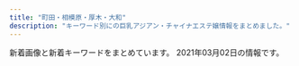 ```yaml
---
title: "町田・相模原・厚木・大和"
description: "キーワード別にの巨乳アジアン・チャイナエステ嬢情報をまとめました。"
---
```


新着画像と新着キーワードをまとめています。
2021年03月02日の情報です。

<DmmAffiliateIns />
<KeywordTable
  shops={
    [
    {
        "station": "JR\u76f8\u6a21\u539f\u99c5\u5357\u53e3",
        "url": "http://www.kango.esjp.site/",
        "img_links": [
            "http://www.kango.esjp.site/images/s_pickup.png",
            "http://www.kango.esjp.site/images/s_top_therapist.png",
            "http://www.kango.esjp.site/images/slider-img001.jpg",
            "http://www.kango.esjp.site/photo_news/upimg/77484602b44c479ef3_1.jpg",
            "http://www.kango.esjp.site/files/008.jpg",
            "http://www.kango.esjp.site/files/006.jpg",
            "http://www.kango.esjp.site/photo_news/upimg/823325fc86c10c020c_0.jpg",
            "http://www.kango.esjp.site/photo_news/upimg/35280601cc9cb87675_1.jpg",
            "http://www.kango.esjp.site/images/m2.jpg",
            "http://www.kango.esjp.site/photo_news/upimg/17682600e4bcd51ffa_0.jpg",
            "http://www.kango.esjp.site/files/007.jpg",
            "http://www.kango.esjp.site/files/004.jpg",
            "http://www.kango.esjp.site/photo_news/upimg/823325fc86c10c020c_1.jpg",
            "http://www.kango.esjp.site/photo_news/upimg/471305ff8085124538_1.jpg",
            "http://www.kango.esjp.site/images/m3.jpg",
            "http://www.kango.esjp.site/files/011.jpg",
            "http://www.kango.esjp.site/images/s_message.png",
            "http://www.kango.esjp.site/files/001.jpg",
            "http://www.kango.esjp.site/photo_news/upimg/35280601cc9cb87675_0.jpg",
            "http://www.kango.esjp.site/files/005.jpg",
            "http://www.kango.esjp.site/images/m6.jpg",
            "http://www.kango.esjp.site/photo_news/upimg/471305ff8085124538_0.jpg",
            "http://www.kango.esjp.site/photo_news/upimg/17682600e4bcd51ffa_1.jpg",
            "http://www.kango.esjp.site/photo_news/upimg/132605fdafb9c74d66_0.jpg",
            "http://www.kango.esjp.site/files/009.jpg",
            "http://www.kango.esjp.site/images/m4.jpg",
            "http://www.kango.esjp.site/images/slider-img002.jpg",
            "http://www.kango.esjp.site/images/s_news.png",
            "http://www.kango.esjp.site/files/010.jpg",
            "http://www.kango.esjp.site/photo_news/upimg/132605fdafb9c74d66_1.jpg",
            "http://www.kango.esjp.site/photo_news/upimg/77484602b44c479ef3_0.jpg",
            "http://www.kango.esjp.site/images/m1.jpg"
        ],
        "keywords": {
            "86": 8,
            "87": 56,
            "D": 64,
            "F": 8,
            "91": 8
        },
        "name": "\u82b1\u9b41\uff5e\u304a\u3044\u3089\u3093\uff5e"
    },
    {
        "url": "http://sln-esthe.com/",
        "station": "\u3055\u304c\u307f\u91ce\u99c5\u5317\u53e3",
        "keywords": {
            "C": 41
        },
        "name": "nana",
        "img_links": [
            "http://sln-esthe.com/img/ttl_mobile.png",
            "http://sln-esthe.com/scdl/staff/10211.jpg",
            "http://sln-esthe.com/scdl/staff/10071.jpg",
            "http://sln-esthe.com/scdl/staff/10451mb.jpg",
            "http://sln-esthe.com/scdl/staff/10421mb.jpg",
            "http://sln-esthe.com/scdl/staff/10161mb.jpg",
            "http://sln-esthe.com/scdl/staff/10391.jpg",
            "http://sln-esthe.com/img/access/road1.jpg",
            "http://sln-esthe.com/scdl/staff/10371.jpg",
            "http://sln-esthe.com/scdl/staff/10021mb.jpg",
            "http://sln-esthe.com/scdl/staff/10721.jpg",
            "http://sln-esthe.com/scdl/staff/10462.jpg",
            "http://sln-esthe.com/scdl/staff/10231.jpg",
            "http://sln-esthe.com/scdl/staff/10484.jpg",
            "http://sln-esthe.com/pic/head.png",
            "http://sln-esthe.com/scdl/staff/10392.jpg",
            "http://sln-esthe.com/scdl/staff/10492.jpg",
            "http://sln-esthe.com/scdl/staff/10571mb.jpg",
            "http://sln-esthe.com/scdl/staff/10181mb.jpg",
            "http://sln-esthe.com/scdl/staff/10491.jpg",
            "http://sln-esthe.com/scdl/staff/10231mb.jpg",
            "http://sln-esthe.com/scdl/staff/10261.jpg",
            "http://sln-esthe.com/scdl/staff/10611mb.jpg",
            "http://sln-esthe.com/scdl/staff/10561.jpg",
            "http://sln-esthe.com/scdl/staff/10281.jpg",
            "http://sln-esthe.com/scdl/staff/10311mb.jpg",
            "http://sln-esthe.com/scdl/staff/10271mb.jpg",
            "http://sln-esthe.com/img/access/road7.jpg",
            "http://sln-esthe.com/scdl/staff/10011.jpg",
            "http://sln-esthe.com/scdl/staff/10511.jpg",
            "http://sln-esthe.com/scdl/staff/10681mb.jpg",
            "http://sln-esthe.com/scdl/staff/10641mb.jpg",
            "http://sln-esthe.com/scdl/staff/10241mb.jpg",
            "http://sln-esthe.com/scdl/staff/10481.jpg",
            "http://sln-esthe.com/scdl/staff/10511mb.jpg",
            "http://sln-esthe.com/scdl/staff/10172.jpg",
            "http://sln-esthe.com/scdl/staff/10441.jpg",
            "http://sln-esthe.com/scdl/staff/10482.jpg",
            "http://sln-esthe.com/img/access/road5.jpg",
            "http://sln-esthe.com/scdl/staff/10681.jpg",
            "http://sln-esthe.com/scdl/staff/10141.jpg",
            "http://sln-esthe.com/scdl/staff/10151.jpg",
            "http://sln-esthe.com/scdl/staff/10071mb.jpg",
            "http://sln-esthe.com/scdl/staff/10431.jpg",
            "http://sln-esthe.com/scdl/staff/10491mb.jpg",
            "http://sln-esthe.com/scdl/staff/10321.jpg",
            "http://sln-esthe.com/scdl/staff/10531mb.jpg",
            "http://sln-esthe.com/scdl/staff/10411mb.jpg",
            "http://sln-esthe.com/scdl/staff/10451.jpg",
            "http://sln-esthe.com/scdl/staff/10121.jpg",
            "http://sln-esthe.com/scdl/staff/10671mb.jpg",
            "http://sln-esthe.com/scdl/staff/10481mb.jpg",
            "http://sln-esthe.com/scdl/staff/10192.jpg",
            "http://sln-esthe.com/img/access/road4.jpg",
            "http://sln-esthe.com/scdl/staff/10131mb.jpg",
            "http://sln-esthe.com/scdl/staff/10621mb.jpg",
            "http://sln-esthe.com/scdl/staff/10101.jpg",
            "http://sln-esthe.com/scdl/staff/10131.jpg",
            "http://sln-esthe.com/img/access/road9.jpg",
            "http://sln-esthe.com/scdl/staff/10661mb.jpg",
            "http://sln-esthe.com/scdl/staff/10651mb.jpg",
            "http://sln-esthe.com/scdl/staff/10022.jpg",
            "http://sln-esthe.com/scdl/staff/10571.jpg",
            "http://sln-esthe.com/scdl/staff/10211mb.jpg",
            "http://sln-esthe.com/scdl/staff/10493.jpg",
            "http://sln-esthe.com/scdl/staff/10581mb.jpg",
            "http://sln-esthe.com/scdl/staff/10291mb.jpg",
            "http://sln-esthe.com/scdl/staff/10331mb.jpg",
            "http://sln-esthe.com/scdl/staff/10651.jpg",
            "http://sln-esthe.com/scdl/staff/10311.jpg",
            "http://sln-esthe.com/scdl/staff/10631mb.jpg",
            "http://sln-esthe.com/scdl/staff/10611.jpg",
            "http://sln-esthe.com/scdl/staff/10111.jpg",
            "http://sln-esthe.com/scdl/staff/10161.jpg",
            "http://sln-esthe.com/scdl/staff/10171.jpg",
            "http://sln-esthe.com/scdl/staff/10691.jpg",
            "http://sln-esthe.com/scdl/staff/10541mb.jpg",
            "http://sln-esthe.com/img/access/road6.jpg",
            "http://sln-esthe.com/scdl/staff/10701mb.jpg",
            "http://sln-esthe.com/scdl/staff/10711.jpg",
            "http://sln-esthe.com/scdl/staff/10351mb.jpg",
            "http://sln-esthe.com/scdl/staff/10321mb.jpg",
            "http://sln-esthe.com/scdl/staff/10601.jpg",
            "http://sln-esthe.com/scdl/staff/10461.jpg",
            "http://sln-esthe.com/scdl/staff/10551.jpg",
            "http://sln-esthe.com/scdl/staff/10361mb.jpg",
            "http://sln-esthe.com/scdl/staff/10371mb.jpg",
            "http://sln-esthe.com/scdl/staff/10501.jpg",
            "http://sln-esthe.com/scdl/staff/10381mb.jpg",
            "http://sln-esthe.com/img/access/road3.jpg",
            "http://sln-esthe.com/scdl/staff/10381.jpg",
            "http://sln-esthe.com/scdl/staff/10221mb.jpg",
            "http://sln-esthe.com/scdl/staff/10601mb.jpg",
            "http://sln-esthe.com/scdl/staff/10382.jpg",
            "http://sln-esthe.com/scdl/staff/10471.jpg",
            "http://sln-esthe.com/scdl/staff/10191mb.jpg",
            "http://sln-esthe.com/scdl/staff/10501mb.jpg",
            "http://sln-esthe.com/scdl/staff/10541.jpg",
            "http://sln-esthe.com/scdl/staff/10191.jpg",
            "http://sln-esthe.com/scdl/staff/10212.jpg",
            "http://sln-esthe.com/scdl/staff/10342.jpg",
            "http://sln-esthe.com/scdl/staff/10483.jpg",
            "http://sln-esthe.com/scdl/staff/10561mb.jpg",
            "http://sln-esthe.com/scdl/staff/10171mb.jpg",
            "http://sln-esthe.com/scdl/staff/10631.jpg",
            "http://sln-esthe.com/scdl/staff/10341.jpg",
            "http://sln-esthe.com/scdl/staff/10221.jpg",
            "http://sln-esthe.com/scdl/staff/10061.jpg",
            "http://sln-esthe.com/scdl/staff/10141mb.jpg",
            "http://sln-esthe.com/scdl/staff/10111mb.jpg",
            "http://sln-esthe.com/scdl/staff/10343.jpg",
            "http://sln-esthe.com/scdl/staff/10701.jpg",
            "http://sln-esthe.com/scdl/staff/10271.jpg",
            "http://sln-esthe.com/scdl/staff/10401mb.jpg",
            "http://sln-esthe.com/i/files/homeimg.jpg",
            "http://sln-esthe.com/img/access/road8.jpg",
            "http://sln-esthe.com/scdl/staff/10272.jpg",
            "http://sln-esthe.com/scdl/staff/10031.jpg",
            "http://sln-esthe.com/scdl/staff/10461mb.jpg",
            "http://sln-esthe.com/scdl/staff/10282.jpg",
            "http://sln-esthe.com/scdl/staff/10431mb.jpg",
            "http://sln-esthe.com/scdl/staff/10331.jpg",
            "http://sln-esthe.com/scdl/staff/10041mb.jpg",
            "http://sln-esthe.com/scdl/staff/10021.jpg",
            "http://sln-esthe.com/scdl/staff/10441mb.jpg",
            "http://sln-esthe.com/scdl/staff/10032.jpg",
            "http://sln-esthe.com/scdl/staff/10121mb.jpg",
            "http://sln-esthe.com/scdl/staff/10641.jpg",
            "http://sln-esthe.com/scdl/staff/10261mb.jpg",
            "http://sln-esthe.com/scdl/staff/10391mb.jpg",
            "http://sln-esthe.com/scdl/staff/10241.jpg",
            "http://sln-esthe.com/img/ttl_staff.png",
            "http://sln-esthe.com/scdl/staff/10361.jpg",
            "http://sln-esthe.com/scdl/staff/10691mb.jpg",
            "http://sln-esthe.com/scdl/staff/10132.jpg",
            "http://sln-esthe.com/scdl/staff/10301.jpg",
            "http://sln-esthe.com/scdl/staff/10581.jpg",
            "http://sln-esthe.com/img/access/roaddm.png",
            "http://sln-esthe.com/scdl/staff/10661.jpg",
            "http://sln-esthe.com/scdl/staff/10151mb.jpg",
            "http://sln-esthe.com/scdl/staff/10122.jpg",
            "http://sln-esthe.com/scdl/staff/10411.jpg",
            "http://sln-esthe.com/scdl/staff/10721mb.jpg",
            "http://sln-esthe.com/scdl/staff/10521.jpg",
            "http://sln-esthe.com/scdl/staff/10341mb.jpg",
            "http://sln-esthe.com/scdl/staff/10281mb.jpg",
            "http://sln-esthe.com/scdl/staff/10621.jpg",
            "http://sln-esthe.com/scdl/staff/10671.jpg",
            "http://sln-esthe.com/scdl/staff/10301mb.jpg",
            "http://sln-esthe.com/scdl/staff/10551mb.jpg",
            "http://sln-esthe.com/scdl/staff/10711mb.jpg",
            "http://sln-esthe.com/scdl/staff/10181.jpg",
            "http://sln-esthe.com/scdl/staff/10142.jpg",
            "http://sln-esthe.com/scdl/staff/10463.jpg",
            "http://sln-esthe.com/scdl/staff/10011mb.jpg",
            "http://sln-esthe.com/scdl/staff/10041.jpg",
            "http://sln-esthe.com/scdl/staff/10401.jpg",
            "http://sln-esthe.com/scdl/staff/10531.jpg",
            "http://sln-esthe.com/scdl/staff/10402.jpg",
            "http://sln-esthe.com/img/ttl_rec.png",
            "http://sln-esthe.com/scdl/staff/10031mb.jpg",
            "http://sln-esthe.com/scdl/staff/10521mb.jpg",
            "http://sln-esthe.com/scdl/staff/10421.jpg",
            "http://sln-esthe.com/scdl/staff/10101mb.jpg",
            "http://sln-esthe.com/img/access/road2.jpg",
            "http://sln-esthe.com/scdl/staff/10291.jpg",
            "http://sln-esthe.com/scdl/staff/10351.jpg",
            "http://sln-esthe.com/scdl/staff/10152.jpg",
            "http://sln-esthe.com/scdl/staff/10471mb.jpg",
            "http://sln-esthe.com/scdl/staff/10061mb.jpg"
        ]
    },
    {
        "keywords": {
            "C": 16,
            "86": 8,
            "D": 16,
            "87": 8,
            "85": 16
        },
        "name": "\u7652\u3057\u5929\u4f7f",
        "url": "http://www.mitsuyume.mensest.com/",
        "station": "\u4e2d\u592e\u6797\u9593\u99c5\u5317\u53e3",
        "img_links": [
            "http://www.mitsuyume.mensest.com/files/002.jpg",
            "http://www.mitsuyume.mensest.com/images/slider-img002.jpg",
            "http://www.mitsuyume.mensest.com/images/slider-img001.jpg",
            "http://www.mitsuyume.mensest.com/files/002-03.jpg",
            "http://www.mitsuyume.mensest.com/files/001.jpg",
            "http://www.mitsuyume.mensest.com/images/rsubt7.png",
            "http://www.mitsuyume.mensest.com/files/001-02.jpg",
            "http://www.mitsuyume.mensest.com/images/rsubt6.png",
            "http://www.mitsuyume.mensest.com/files/005.jpg",
            "http://www.mitsuyume.mensest.com/files/004-03.jpg",
            "http://www.mitsuyume.mensest.com/images/rsubt4.png",
            "http://www.mitsuyume.mensest.com/files/005-03.jpg",
            "http://www.mitsuyume.mensest.com/images/m6.jpg",
            "http://www.mitsuyume.mensest.com/images/m4.jpg",
            "http://www.mitsuyume.mensest.com/images/rsubt3.png",
            "http://www.mitsuyume.mensest.com/images/m1.jpg",
            "http://www.mitsuyume.mensest.com/images/rsubt1.png",
            "http://www.mitsuyume.mensest.com/files/002-02.jpg",
            "http://www.mitsuyume.mensest.com/images/b-online.png",
            "http://www.mitsuyume.mensest.com/images/m2.jpg",
            "http://www.mitsuyume.mensest.com/images/tel2.png",
            "http://www.mitsuyume.mensest.com/images/b-tel.png",
            "http://www.mitsuyume.mensest.com/images/rsubt2.png",
            "http://www.mitsuyume.mensest.com/files/004-02.jpg",
            "http://www.mitsuyume.mensest.com/images/m3.jpg",
            "http://www.mitsuyume.mensest.com/files/005-02.jpg",
            "http://www.mitsuyume.mensest.com/images/rsubt5.png",
            "http://www.mitsuyume.mensest.com/files/004.jpg",
            "http://www.mitsuyume.mensest.com/files/001-03.jpg"
        ]
    },
    {
        "station": "\u672c\u539a\u6728\u99c5\u5317\u53e3",
        "url": "http://www.alice.iesjp.com/",
        "img_links": [
            "http://www.alice.iesjp.com/files/005.jpg",
            "http://www.alice.iesjp.com/files/001.jpg",
            "http://www.alice.iesjp.com/files/008.jpg",
            "http://www.alice.iesjp.com/files/006.jpg",
            "http://www.alice.iesjp.com/photo_news/upimg/81213601a12252a04b_0.jpg",
            "http://www.alice.iesjp.com/files/002.jpg",
            "http://www.alice.iesjp.com/photo_news/upimg/641995ff833cdaa8d5_0.jpg",
            "http://www.alice.iesjp.com/files/004.jpg",
            "http://www.alice.iesjp.com/files/007.jpg"
        ],
        "name": "Alice \uff5e\u30a2\u30ea\u30b9\uff5e",
        "keywords": {
            "C": 4,
            "86": 4,
            "D": 24,
            "87": 24
        }
    },
    {
        "keywords": {},
        "img_links": [
            "http://www.kawaii.maesjp.com/images/nav-003.png",
            "http://www.kawaii.maesjp.com/images/nav-004.png",
            "http://www.kawaii.maesjp.com/files/006.jpg",
            "http://www.kawaii.maesjp.com/images/nav-001.png",
            "http://www.kawaii.maesjp.com/files/008.jpg",
            "http://www.kawaii.maesjp.com/images/top02-left.png",
            "http://www.kawaii.maesjp.com/files/007.jpg",
            "http://www.kawaii.maesjp.com/images/nav-002.png",
            "http://www.kawaii.maesjp.com/photo_news/upimg/6446160014f9599f04_1.jpg",
            "http://www.kawaii.maesjp.com/images/nav-006.png",
            "http://www.kawaii.maesjp.com/images/top003.png",
            "http://www.kawaii.maesjp.com/images/osusume01.png",
            "http://www.kawaii.maesjp.com/images/nav-005.png",
            "http://www.kawaii.maesjp.com/images/top01.png",
            "http://www.kawaii.maesjp.com/images/tel.png",
            "http://www.kawaii.maesjp.com/files/004.jpg"
        ],
        "name": "Candy Girl",
        "url": "http://www.kawaii.maesjp.com/",
        "station": "JR\u76f8\u6a21\u539f\u99c5\u5357\u53e3"
    },
    {
        "name": "\u5c0f\u60aa\u9b54\u30bb\u30e9\u30d4\u30fc",
        "img_links": [
            "http://aes-mens.com/img/paypay.png",
            "http://aes-mens.com/scdl/staff/10121.jpg",
            "http://aes-mens.com/img/foot.jpg",
            "http://aes-mens.com/img/ttl_staff.png",
            "http://aes-mens.com/scdl/staff/10101.jpg",
            "http://aes-mens.com/img/conmsg.png",
            "http://aes-mens.com/pic/head.jpg",
            "http://aes-mens.com/pic/topimg1.jpg",
            "http://aes-mens.com/img/mainft.jpg",
            "http://aes-mens.com/pic/topimg2.jpg",
            "http://aes-mens.com/scdl/staff/10111.jpg",
            "http://aes-mens.com/pic/topimg3.jpg",
            "http://aes-mens.com/img/ttl_concept.png"
        ],
        "url": "http://aes-mens.com/",
        "station": "\u76f8\u6a21\u5927\u91ce\u99c5\u6771\u53e3",
        "keywords": {
            "C": 7
        }
    },
    {
        "name": "\u3086\u304b",
        "keywords": {
            "C": 1,
            "86": 4,
            "D": 5,
            "85": 3
        },
        "img_links": [
            "http://sh-yuka.work/templets/default/picture/504339_9994463d0234418bb05113314e8f9a17_mv2_d_4724_7369_s_4_2.png",
            "http://sh-yuka.work/uploads/210127/1-21012G32SV48.jpg",
            "http://sh-yuka.work/templets/default/picture/504339_f7143674e10f4748b569cd7df1c9af02_mv2.png",
            "http://sh-yuka.work/uploads/201218/1-20121Q1033GH.jpg",
            "http://sh-yuka.work/templets/default/picture/504339_042c5bafc5f34692af2ee5e33bdba1e7_mv2.png",
            "http://sh-yuka.work/uploads/200629/1-200629151R5E6.jpg",
            "http://sh-yuka.work/uploads/200721/1-200H1105351319.jpg",
            "http://sh-yuka.work/templets/default/picture/close.png",
            "http://sh-yuka.work/uploads/200714/1-200G409461R02.jpg",
            "http://sh-yuka.work/templets/default/picture/504339_81364141ef784efdac0337206b586e85_mv2.png",
            "http://sh-yuka.work/uploads/190929/1-1Z929192K4454.jpg",
            "http://sh-yuka.work/templets/default/picture/504339_80887437d74b4abab793825cf10fcfba_mv2_d_2586_2860_s_4_2.png",
            "http://sh-yuka.work/templets/default/picture/504339_c3603a5d59b54b2793cbf3fbd516de13_mv2.png",
            "http://sh-yuka.work/templets/default/picture/504339_7e953fa3f1dd41aea09a25d07159362b_mv2.png",
            "http://sh-yuka.work/templets/default/picture/504339_53f4914fb1244a5581c45fbe8fe05e15_mv2_d_2835_2953_s_4_2.png",
            "http://sh-yuka.work/templets/default/picture/504339_24789f5562fa4f088be0b1134410514e_mv2.png",
            "http://sh-yuka.work/uploads/190717/1-1ZGG5550JX.jpg",
            "http://sh-yuka.work/uploads/200728/1-200HQF02J29.jpg",
            "http://sh-yuka.work/uploads/200108/1-20010QQI61H.jpg",
            "http://sh-yuka.work/templets/default/picture/504339_f7143674e10f4748b569cd7df1c9af02_mv2(1).png",
            "http://sh-yuka.work/templets/default/picture/504339_d693404efae04362b04d73de913d8851_mv2_d_2084_2084_s_2.png",
            "http://sh-yuka.work/uploads/201008/1-20100P93R4V3.jpg",
            "http://sh-yuka.work/templets/default/picture/504339_60927e81bc2741dd89c63cce2eeb277d_mv2.png",
            "http://sh-yuka.work/uploads/200930/1-200930103059A0.jpg",
            "http://sh-yuka.work/uploads/210120/1-21012009301MY.jpg",
            "http://sh-yuka.work/templets/default/picture/504339_6ac3d0c415404d4caea8f7806efc469e_mv2.png",
            "http://sh-yuka.work/uploads/200108/1-20010QQ625439.jpg",
            "http://sh-yuka.work/uploads/190717/1-1ZGG5544L32.jpg",
            "http://sh-yuka.work/templets/default/picture/504339_21227f8954fd409581482fb167a52224_mv2.png",
            "http://sh-yuka.work/uploads/200706/1-200F614263ab.jpg",
            "http://sh-yuka.work/templets/default/picture/504339_7b83b5f415b04665924c4c26f4c5cd27_mv2_d_4812_2043_s_2.png",
            "http://sh-yuka.work/templets/default/picture/504339_7edd816c8a6a4b8dafc32c0979bee964_mv2_d_2480_3508_s_4_2.png",
            "http://sh-yuka.work/uploads/200108/1-20010QQ532137.jpg",
            "http://sh-yuka.work/templets/default/picture/504339_9d7e65f16b2c4ad8932aacf9b075d81f_mv2_d_4724_7087_s_4_2.png"
        ],
        "station": "\u4e2d\u592e\u6797\u9593\u99c5\u897f\u53e3",
        "url": "http://sh-yuka.work/"
    },
    {
        "station": "JR\u76f8\u6a21\u539f\u99c5\u5357\u53e3",
        "keywords": {},
        "url": "http://mermaidbluesea.simplesite.com/",
        "name": "7F Mermaid \u30a8\u30b9\u30c6",
        "img_links": [
            "http://cdn.simplesite.com/i/50/bb/282882359341136720/i282882364654166233._szw1280h1280_.jpg",
            "http://cdn.simplesite.com/i/50/bb/282882359341136720/i282882364655394653._szw1280h1280_.jpg",
            "http://cdn.simplesite.com/i/50/bb/282882359341136720/i282882364654610909._szw1280h1280_.jpg",
            "http://cdn.simplesite.com/i/50/bb/282882359341136720/i282882364655447292._szw1280h1280_.jpg",
            "http://cdn.simplesite.com/i/50/bb/282882359341136720/i282882364654804018._szw1280h1280_.jpg",
            "http://cdn.simplesite.com/i/50/bb/282882359341136720/i282882364654259998._szw1280h1280_.jpg",
            "http://cdn.simplesite.com/i/50/bb/282882359341136720/i282882364655328081._szw1280h1280_.jpg",
            "http://cdn.simplesite.com/i/50/bb/282882359341136720/i282882364654788695._szw1280h1280_.jpg",
            "http://cdn.simplesite.com/i/50/bb/282882359341136720/i282882364654262982._szw1280h1280_.jpg"
        ]
    },
    {
        "url": "https://saran.sosoxo.com/",
        "img_links": [],
        "keywords": {},
        "name": "\u30b5\u30e9\u30f3",
        "station": "\u4e2d\u592e\u6797\u9593\u99c5\u897f\u53e3"
    },
    {
        "url": "http://andloves.xyz/",
        "img_links": [],
        "keywords": {},
        "station": "JR\u76f8\u6a21\u539f\u99c5\u5357\u53e3",
        "name": "\u4e03\u5f69"
    },
    {
        "name": "\u5fc3\u306e\u5922",
        "img_links": [
            "http://forever-est.xyz/images/fbb.jpg",
            "http://forever-est.xyz/images/girl6.png",
            "http://forever-est.xyz/images/r01.jpg",
            "http://forever-est.xyz/images/tit2.jpg",
            "http://forever-est.xyz/images/r03.jpg",
            "http://forever-est.xyz/images/but5.png",
            "http://forever-est.xyz/images/girl1.png",
            "http://forever-est.xyz/images/girl3.png",
            "http://forever-est.xyz/images/ftb.jpg",
            "http://forever-est.xyz/images/but6.png",
            "http://forever-est.xyz/images/but4.png",
            "http://forever-est.xyz/images/girl7.png",
            "http://forever-est.xyz/images/but2.png",
            "http://forever-est.xyz/images/head1.jpg",
            "http://forever-est.xyz/images/but1.png",
            "http://forever-est.xyz/images/r04.jpg",
            "http://forever-est.xyz/images/but3.png",
            "http://forever-est.xyz/images/girl8.png",
            "http://forever-est.xyz/images/girl5.png",
            "http://forever-est.xyz/images/tit6.jpg",
            "http://forever-est.xyz/images/tit5.jpg",
            "http://forever-est.xyz/images/girl2.png",
            "http://forever-est.xyz/images/line.jpg",
            "http://forever-est.xyz/images/line1.jpg",
            "http://forever-est.xyz/images/tit3.jpg",
            "http://forever-est.xyz/images/r02.jpg",
            "http://forever-est.xyz/images/tit1.jpg"
        ],
        "keywords": {
            "D": 6,
            "E": 1,
            "86": 7
        },
        "station": "\u4e2d\u592e\u6797\u9593\u99c5\u5317\u53e3",
        "url": "http://forever-est.xyz/"
    },
    {
        "station": "\u5357\u6797\u9593\u99c5\u897f\u53e3",
        "url": "http://sakura-relax.work/",
        "img_links": [
            "http://sakura-relax.work/img/s10.jpg",
            "http://sakura-relax.work/sp/img/t-t.jpg",
            "http://sakura-relax.work/img/head.png",
            "http://sakura-relax.work/sp/img/st11.jpg",
            "http://sakura-relax.work/sp/img/tit.jpg",
            "http://sakura-relax.work/sp/img/sys.jpg",
            "http://sakura-relax.work/sp/img/add.jpg",
            "http://sakura-relax.work/sp/img/s00.jpg",
            "http://sakura-relax.work/img/s000.jpg",
            "http://sakura-relax.work/sp/img/st6.jpg",
            "http://sakura-relax.work/img/st6.jpg",
            "http://sakura-relax.work/sp/img/st10.jpg",
            "http://sakura-relax.work/sp/img/st02.jpg",
            "http://sakura-relax.work/sp/img/p11.jpg",
            "http://sakura-relax.work/sp/img/p6.jpg",
            "http://sakura-relax.work/img/st2.jpg",
            "http://sakura-relax.work/img/st10.jpg",
            "http://sakura-relax.work/img/s6.jpg",
            "http://sakura-relax.work/img/jk.jpg",
            "http://sakura-relax.work/sp/img/t-s.jpg",
            "http://sakura-relax.work/sp/img/tel.jpg",
            "http://sakura-relax.work/img/s00.jpg",
            "http://sakura-relax.work/sp/img/jk.jpg",
            "http://sakura-relax.work/sp/img/botton.jpg",
            "http://sakura-relax.work/img/bottom.png",
            "http://sakura-relax.work/sp/img/st2.jpg",
            "http://sakura-relax.work/sp/img/xmas.png",
            "http://sakura-relax.work/sp/img/st002.jpg",
            "http://sakura-relax.work/img/s2.jpg",
            "http://sakura-relax.work/sp/img/pic.jpg",
            "http://sakura-relax.work/sp/img/t-r.jpg",
            "http://sakura-relax.work/sp/img/tel2.jpg",
            "http://sakura-relax.work/img/st11.jpg",
            "http://sakura-relax.work/img/s11.jpg",
            "http://sakura-relax.work/img/mo.png",
            "http://sakura-relax.work/sp/img/info.jpg",
            "http://sakura-relax.work/sp/img/time.jpg",
            "http://sakura-relax.work/sp/img/t-a.jpg",
            "http://sakura-relax.work/img/xmas.png",
            "http://sakura-relax.work/img/st002.jpg",
            "http://sakura-relax.work/sp/img/pc.jpg",
            "http://sakura-relax.work/sp/img/t-o.jpg",
            "http://sakura-relax.work/sp/img/s000.jpg",
            "http://sakura-relax.work/img/st02.jpg",
            "http://sakura-relax.work/sp/img/p10.jpg"
        ],
        "keywords": {
            "C": 7
        },
        "name": "\u30b5\u30af\u30e9"
    },
    {
        "name": "\u3082\u3082\u304b\u3061\u3083\u3093",
        "keywords": {
            "E": 1,
            "D": 2,
            "92": 1,
            "89": 2,
            "C": 6
        },
        "img_links": [
            "http://momoka.est888.com/css/staff/staff02.jpg",
            "http://momoka.est888.com/css/head.jpg",
            "http://momoka.est888.com/css/staff/staff03.jpg",
            "http://momoka.est888.com/css/staff/staff01.jpg",
            "http://momoka.est888.com/css/top01.jpg",
            "http://momoka.est888.com/css/foot.jpg",
            "http://momoka.est888.com/images/call.png"
        ],
        "station": "\u672c\u539a\u6728\u99c5\u6771\u53e3",
        "url": "http://momoka.est888.com/"
    },
    {
        "keywords": {
            "D": 11,
            "E": 1,
            "82": 3,
            "90": 6,
            "86": 1,
            "88": 2,
            "83": 2,
            "C": 4,
            "87": 2
        },
        "station": "JR\u6df5\u91ce\u8fba\u99c5\u5317\u53e3",
        "img_links": [
            "http://in-esthe.com/cocochi/imge/p-12.jpg",
            "http://in-esthe.com/cocochi/imge/staff_t.jpg",
            "http://in-esthe.com/cocochi/imge/sys.png",
            "http://in-esthe.com/cocochi/imge/tel.jpg",
            "http://in-esthe.com/cocochi/imge/s0.png",
            "http://in-esthe.com/cocochi/imge/int2.png",
            "http://in-esthe.com/cocochi/imge/p-2.jpg",
            "http://in-esthe.com/cocochi/imge/p-18.jpg",
            "http://in-esthe.com/cocochi/imge/p-1.jpg",
            "http://in-esthe.com/cocochi/imge/s1.png",
            "http://in-esthe.com/cocochi/imge/p-20.jpg",
            "http://in-esthe.com/cocochi/imge/p-15.jpg",
            "http://in-esthe.com/cocochi/imge/p-14.jpg",
            "http://in-esthe.com/cocochi/imge/p-16.jpg",
            "http://in-esthe.com/cocochi/imge/p-3.jpg",
            "http://in-esthe.com/cocochi/imge/p-4.jpg",
            "http://in-esthe.com/cocochi/imge/ta.jpg",
            "http://in-esthe.com/cocochi/imge/botton.jpg",
            "http://in-esthe.com/cocochi/imge/p-19.jpg",
            "http://in-esthe.com/cocochi/imge/p-5.jpg",
            "http://in-esthe.com/cocochi/imge/p-6.jpg",
            "http://in-esthe.com/cocochi/imge/p-9.jpg",
            "http://in-esthe.com/cocochi/imge/p-13.jpg",
            "http://in-esthe.com/cocochi/imge/p-10.jpg",
            "http://in-esthe.com/cocochi/imge/interior_t.jpg"
        ],
        "url": "http://in-esthe.com/cocochi/",
        "name": "COCOCHI"
    },
    {
        "station": "\u76f8\u6a21\u5927\u91ce\u99c5\u5317\u53e3",
        "url": "http://sagamiono.net/",
        "name": "\u30b3\u30b9\u30e2\u30b9",
        "keywords": {
            "88": 1,
            "84": 1,
            "82": 1,
            "C": 1,
            "90": 3,
            "92": 1,
            "87": 1,
            "91": 1,
            "\u30bb\u30af\u30b7\u30fc": 134,
            "D": 1
        },
        "img_links": [
            "http://sagamiono.net/staffPhoto/s20210114023244.jpg",
            "http://sagamiono.net/staffPhoto/b20210114023117.jpg",
            "http://sagamiono.net/images/gallery/03.jpg",
            "http://sagamiono.net/staffPhoto/s20210114023151.jpg",
            "http://sagamiono.net/images/slider/04.jpg",
            "http://sagamiono.net/staffPhoto/b20210114023223.jpg",
            "http://sagamiono.net/images/slider/01.jpg",
            "http://sagamiono.net/uploadfiles/Image/campaignSagamionoNet1.jpg",
            "http://sagamiono.net/images/mobile.jpg",
            "http://sagamiono.net/staffPhoto/b20210114023130.jpg",
            "http://sagamiono.net/staffPhoto/b20210114023151.jpg",
            "http://sagamiono.net/staffPhoto/s20210114023057.jpg",
            "http://sagamiono.net/staffPhoto/s20210114023130.jpg",
            "http://sagamiono.net/staffPhoto/s20210114023117.jpg",
            "http://sagamiono.net/images/gallery/01.jpg",
            "http://sagamiono.net/staffPhoto/b20210114023255.jpg",
            "http://sagamiono.net/staffPhoto/s20210114023233.jpg",
            "http://sagamiono.net/staffPhoto/b20210114023057.jpg",
            "http://sagamiono.net/staffPhoto/s20210114023211.jpg",
            "http://sagamiono.net/staffPhoto/b20210114023233.jpg",
            "http://sagamiono.net/images/showFrame.png",
            "http://sagamiono.net/images/slider/03.jpg",
            "http://sagamiono.net/uploadfiles/images/08.jpg",
            "http://sagamiono.net/staffPhoto/s20210114023255.jpg",
            "http://sagamiono.net/images/slider/02.jpg",
            "http://sagamiono.net/staffPhoto/b20210114023244.jpg",
            "http://sagamiono.net/images/returnBtn.png",
            "http://sagamiono.net/images/gallery/04.jpg",
            "http://sagamiono.net/staffPhoto/b20210114023211.jpg",
            "http://sagamiono.net/images/gallery/02.jpg",
            "http://sagamiono.net/staffPhoto/s20210114023223.jpg",
            "http://sagamiono.net/uploadfiles/images/052.jpg"
        ]
    },
    {
        "name": "dorami",
        "img_links": [
            "http://dorami-jp.work/static/picture/footer-r.png",
            "http://dorami-jp.work/static/picture/staff_t.png",
            "http://dorami-jp.work/static/picture/esthe1.jpg",
            "http://dorami-jp.work/uploads/210213/1-21021312211V96.jpg",
            "http://dorami-jp.work/uploads/201212/1-201212100Ja10.jpg",
            "http://dorami-jp.work/static/picture/main1.jpg",
            "http://dorami-jp.work/static/picture/staff.png",
            "http://dorami-jp.work/static/picture/esthe2.jpg",
            "http://dorami-jp.work/static/picture/footer-l.png",
            "http://dorami-jp.work/uploads/201212/1-201212100RL28.jpg",
            "http://dorami-jp.work/static/picture/home.png",
            "http://dorami-jp.work/static/picture/info_t.png",
            "http://dorami-jp.work/static/picture/ac1.jpg",
            "http://dorami-jp.work/uploads/201212/1-201212100Q2220.jpg",
            "http://dorami-jp.work/static/picture/ac2.jpg",
            "http://dorami-jp.work/static/picture/esthe3.jpg",
            "http://dorami-jp.work/static/picture/sys1.png"
        ],
        "url": "http://dorami-jp.work/",
        "station": "\u672c\u539a\u6728\u99c5\u5317\u53e3",
        "keywords": {}
    },
    {
        "name": "\u307b\u307b\u3048\u307f",
        "station": "\u672c\u539a\u6728\u99c5\u5317\u53e3",
        "img_links": [
            "http://tuboan.xyz/_src/32794360/wechatimg5740.jpg",
            "http://tuboan.xyz/_src/32794359/wechatimg148.jpg",
            "http://tuboan.xyz/_src/32794278/wechatimg178.jpg",
            "http://tuboan.xyz/_src/35851941/line1.png",
            "http://tuboan.xyz/_src/32794248/wechatimg131.jpg",
            "http://tuboan.xyz/_src/35851915/wechatimg307.jpg",
            "http://tuboan.xyz/_src/32794361/wechatimg5740.jpg",
            "http://tuboan.xyz/_src/32794244/3_20190531100402371.jpg",
            "http://tuboan.xyz/_src/32794350/line1.png",
            "http://tuboan.xyz/_src/32794330/line1.png",
            "http://tuboan.xyz/_src/32794352/1_20190531100800502.jpg",
            "http://tuboan.xyz/_src/32794184/sign.png",
            "http://tuboan.xyz/_src/32794327/wechatimg134.jpg",
            "http://tuboan.xyz/_src/32794324/wechatimg120.jpg",
            "http://tuboan.xyz/_src/32794250/line1.png",
            "http://tuboan.xyz/_src/32794336/wechatimg116_20190529213149608.jpg",
            "http://tuboan.xyz/_src/32794321/wechatimg164.jpg",
            "http://tuboan.xyz/_src/32794280/wechatimg176.jpg",
            "http://tuboan.xyz/_src/39443180/line1.png",
            "http://tuboan.xyz/_src/32794240/line1.png",
            "http://tuboan.xyz/_src/32794358/wechatimg148.jpg",
            "http://tuboan.xyz/_src/32794322/wechatimg116_20190529213149608.jpg",
            "http://tuboan.xyz/_src/32794238/zi_staff.png",
            "http://tuboan.xyz/_src/32794338/line1.png",
            "http://tuboan.xyz/_src/32876943/wechatimg179.jpg",
            "http://tuboan.xyz/_src/32794325/wechatimg162.jpg",
            "http://tuboan.xyz/_src/32794334/line1.png",
            "http://tuboan.xyz/_src/32794344/wechatimg120.jpg",
            "http://tuboan.xyz/_src/32846891/wechatimg134.jpg",
            "http://tuboan.xyz/_src/32794243/wechatimg136_20190530165104204.jpg",
            "http://tuboan.xyz/_src/32794246/line1.png",
            "http://tuboan.xyz/_src/32794210/info.jpg",
            "http://tuboan.xyz/_src/32794346/line1.png",
            "http://tuboan.xyz/_src/35851913/wechatimg307.jpg",
            "http://tuboan.xyz/_src/39443173/wechatimg76.jpg",
            "http://tuboan.xyz/_src/32794332/wechatimg134.jpg",
            "http://tuboan.xyz/_src/32794276/wechatimg177.jpg",
            "http://tuboan.xyz/_src/32794340/wechatimg162.jpg",
            "http://tuboan.xyz/_src/32794205/s_news.png",
            "http://tuboan.xyz/_src/32794214/end.jpg",
            "http://tuboan.xyz/_src/32794342/line1.png",
            "http://tuboan.xyz/_src/32794348/wechatimg164.jpg",
            "http://tuboan.xyz/_src/32794328/wechatimg131.jpg",
            "http://tuboan.xyz/_src/32876882/1_20190531100800502.jpg",
            "http://tuboan.xyz/_src/32794320/wechatimg136_20190530165104204.jpg",
            "http://tuboan.xyz/_src/32794329/3_20190531100402371.jpg",
            "http://tuboan.xyz/_src/39443177/wechatimg76.jpg"
        ],
        "url": "http://tuboan.xyz/",
        "keywords": {}
    },
    {
        "station": "JR\u6df5\u91ce\u8fba\u99c5\u5317\u53e3",
        "name": "Fairy \uff5e\u30d5\u30a7\u30a2\u30ea\u30fc\uff5e",
        "img_links": [
            "http://esthe-relax.tokyo/images/precau.png",
            "http://esthe-relax.tokyo/images/cg01.jpg",
            "http://esthe-relax.tokyo/images/cg03.jpg",
            "http://esthe-relax.tokyo/images/sruru.jpg",
            "http://esthe-relax.tokyo/images/cg08.jpg",
            "http://esthe-relax.tokyo/images/cg05.jpg",
            "http://esthe-relax.tokyo/images/top.png",
            "http://esthe-relax.tokyo/images/news.png",
            "http://esthe-relax.tokyo/link/menlog.jpg",
            "http://esthe-relax.tokyo/images/rec.png",
            "http://esthe-relax.tokyo/images/evetop.png",
            "http://esthe-relax.tokyo/images/cg02.jpg",
            "http://esthe-relax.tokyo/images/staff_s.png",
            "http://esthe-relax.tokyo/images/cg04.jpg",
            "http://esthe-relax.tokyo/images/cg07.jpg"
        ],
        "url": "http://esthe-relax.tokyo/",
        "keywords": {
            "86": 7,
            "E": 1,
            "D": 6
        }
    },
    {
        "name": "HIMAWARI",
        "station": "JR\u753a\u7530\u99c5\u5317\u53e3",
        "img_links": [
            "http://aroma-himawari.com/img/girl/list/square-2.jpg",
            "http://aroma-himawari.com/img/material/elegant-7.jpg",
            "http://aroma-himawari.com/img/girl/extra/staff-1-3.jpg",
            "http://aroma-himawari.com/img/girl/list/square-5.jpg",
            "http://aroma-himawari.com/img/material/arrow_prev.png",
            "http://aroma-himawari.com/img/girl/pickup/pickup-1.jpg",
            "http://aroma-himawari.com/img/girl/list/square-1.jpg",
            "http://aroma-himawari.com/img/material/elegant-5.jpg",
            "http://aroma-himawari.com/img/material/shiatsu-6.jpg",
            "http://aroma-himawari.com/img/material/elegant-8.jpg",
            "http://aroma-himawari.com/img/material/elegant-10.jpg",
            "http://aroma-himawari.com/img/girl/extra/staff-1-0.jpg",
            "http://aroma-himawari.com/img/girl/extra/staff-1-2.jpg",
            "http://aroma-himawari.com/img/girl/extra/staff-2-3.jpg",
            "http://aroma-himawari.com/img/girl/list/staff-5.jpg",
            "http://aroma-himawari.com/img/girl/extra/staff-2-0.jpg",
            "http://aroma-himawari.com/img/girl/extra/staff-3-0.jpg",
            "http://aroma-himawari.com/img/material/elegant-18.jpg",
            "http://aroma-himawari.com/img/girl/extra/staff-5-3.jpg",
            "http://aroma-himawari.com/img/girl/extra/staff-2-1.jpg",
            "http://aroma-himawari.com/img/girl/pickup/pickup-2.jpg",
            "http://aroma-himawari.com/img/material/shiatsu-5.jpg",
            "http://aroma-himawari.com/img/material/elegant-14.jpg",
            "http://aroma-himawari.com/img/girl/list/staff-1.jpg",
            "http://aroma-himawari.com/img/girl/extra/staff-4-2.jpg",
            "http://aroma-himawari.com/img/girl/extra/staff-4-3.jpg",
            "http://aroma-himawari.com/img/material/elegant-2.jpg",
            "http://aroma-himawari.com/img/material/elegant-17.jpg",
            "http://aroma-himawari.com/img/material/elegant-19.jpg",
            "http://aroma-himawari.com/img/girl/extra/staff-1-1.jpg",
            "http://aroma-himawari.com/img/material/elegant-16.jpg",
            "http://aroma-himawari.com/img/girl/list/square-4.jpg",
            "http://aroma-himawari.com/img/girl/extra/staff-4-0.jpg",
            "http://aroma-himawari.com/img/material/elegant-9.jpg",
            "http://aroma-himawari.com/img/girl/extra/staff-3-3.jpg",
            "http://aroma-himawari.com/img/material/shiatsu-1.jpg",
            "http://aroma-himawari.com/img/material/elegant-6.jpg",
            "http://aroma-himawari.com/img/girl/list/staff-4.jpg",
            "http://aroma-himawari.com/img/girl/extra/staff-5-2.jpg",
            "http://aroma-himawari.com/img/girl/pickup/pickup-3.jpg",
            "http://aroma-himawari.com/img/material/elegant-15.jpg",
            "http://aroma-himawari.com/img/girl/list/square-3.jpg",
            "http://aroma-himawari.com/img/material/elegant-12.jpg",
            "http://aroma-himawari.com/img/material/arrow_next.png",
            "http://aroma-himawari.com/img/girl/extra/staff-2-2.jpg",
            "http://aroma-himawari.com/img/material/elegant-13.jpg",
            "http://aroma-himawari.com/img/material/elegant-11.jpg",
            "http://aroma-himawari.com/img/material/elegant-4.jpg",
            "http://aroma-himawari.com/img/girl/list/staff-2.jpg",
            "http://aroma-himawari.com/img/girl/list/staff-3.jpg",
            "http://aroma-himawari.com/img/material/elegant-1.jpg",
            "http://aroma-himawari.com/img/girl/extra/staff-3-2.jpg",
            "http://aroma-himawari.com/img/girl/extra/staff-5-1.jpg",
            "http://aroma-himawari.com/img/material/elegant-3.jpg",
            "http://aroma-himawari.com/img/girl/extra/staff-5-0.jpg",
            "http://aroma-himawari.com/img/girl/extra/staff-3-1.jpg",
            "http://aroma-himawari.com/img/girl/extra/staff-4-1.jpg",
            "http://aroma-himawari.com/img/girl/pickup/pickup-4.jpg"
        ],
        "url": "http://aroma-himawari.com/",
        "keywords": {}
    },
    {
        "name": "niconico -\u30cb\u30b3\u30cb\u30b3-",
        "keywords": {
            "89": 4,
            "D": 4
        },
        "img_links": [
            "http://nico.rankuens.com/css/nav/nav-004.jpg",
            "http://nico.rankuens.com/css/nav/nav-006.jpg",
            "http://nico.rankuens.com/css/staff/staff04-a.jpg",
            "http://nico.rankuens.com/css/m-top06.jpg",
            "http://nico.rankuens.com/css/staff/staff02.jpg",
            "http://nico.rankuens.com/css/staff/staff01-a.jpg",
            "http://nico.rankuens.com/css/staff/staff04.jpg",
            "http://nico.rankuens.com/css/nav/nav-003.jpg",
            "http://nico.rankuens.com/css/staff/staff03-a.jpg",
            "http://nico.rankuens.com/css/c04.jpg",
            "http://nico.rankuens.com/css/staff/staff02-a.jpg",
            "http://nico.rankuens.com/css/m-head01.jpg",
            "http://nico.rankuens.com/css/nav/nav-002.jpg",
            "http://nico.rankuens.com/css/m-top02.jpg",
            "http://nico.rankuens.com/css/staff/staff01.jpg",
            "http://nico.rankuens.com/css/m-top03.jpg",
            "http://nico.rankuens.com/css/staff/staff03.jpg",
            "http://nico.rankuens.com/css/nav/nav-005.jpg",
            "http://nico.rankuens.com/css/nav/nav-001.jpg"
        ],
        "station": "JR\u6df5\u91ce\u8fba\u99c5\u5317\u53e3",
        "url": "http://nico.rankuens.com/"
    },
    {
        "img_links": [
            "https://relax-yuran.xyz/images/room3.jpg",
            "https://relax-yuran.xyz/images/mobile.jpg",
            "https://relax-yuran.xyz/images/pick.jpg",
            "https://relax-yuran.xyz/images/nbj2.png",
            "https://relax-yuran.xyz/images/st/yuyu.jpg",
            "https://relax-yuran.xyz/images/top.png",
            "https://relax-yuran.xyz/images/st/mei.jpg",
            "https://relax-yuran.xyz/images/st/kiki2.jpg",
            "https://relax-yuran.xyz/images/room2.jpg",
            "https://relax-yuran.xyz/images/s_link.png",
            "https://relax-yuran.xyz/images/st/momo.jpg",
            "https://relax-yuran.xyz/images/st/kiki.jpg",
            "https://relax-yuran.xyz/images/st/sakura.jpg",
            "https://relax-yuran.xyz/images/movie.jpg",
            "https://relax-yuran.xyz/images/st/st_.jpg",
            "https://relax-yuran.xyz/images/st/mimi.jpg",
            "https://relax-yuran.xyz/images/st/shizuka.jpg",
            "http://6navi.info/link/esthelove88-31.jpg",
            "http://6navi.info/link/walker88.jpg",
            "https://relax-yuran.xyz/images/s_staff.png",
            "http://menlog.net/link/menlog8831.jpg",
            "https://relax-yuran.xyz/images/st/momo2.jpg",
            "https://relax-yuran.xyz/images/room1.jpg",
            "https://relax-yuran.xyz/images/girl-z1.jpg",
            "https://relax-yuran.xyz/images/girl-z2.jpg"
        ],
        "url": "https://relax-yuran.xyz/",
        "station": "\u5357\u6797\u9593\u99c5\u897f\u53e3",
        "keywords": {
            "C": 16,
            "\u30bb\u30af\u30b7\u30fc": 17
        },
        "name": "Rose \uff5e\u30ed\u30fc\u30ba\uff5e"
    },
    {
        "url": "http://yasuragi.tyo.ac/",
        "keywords": {
            "C": 12,
            "86": 10,
            "87": 10,
            "D": 20
        },
        "station": "\u5c0f\u7530\u6025\u7dda\u753a\u7530\u99c5\u897f\u53e3",
        "img_links": [
            "http://yasuragi.tyo.ac/photos/sites/55/2019/12/2019121604403829.jpg",
            "http://yasuragi.tyo.ac/images/end.jpg",
            "http://yasuragi.tyo.ac/images/news_bj3.png",
            "http://yasuragi.tyo.ac/images/s3.jpg",
            "http://yasuragi.tyo.ac/images/room2.jpg",
            "http://yasuragi.tyo.ac/images/top.jpg",
            "http://yasuragi.tyo.ac/images/s_link.png",
            "http://yasuragi.tyo.ac/images/mobile.jpg",
            "http://yasuragi.tyo.ac/photos/sites/55/2019/12/2019121604403490.jpg",
            "http://yasuragi.tyo.ac/photos/sites/55/2019/12/2019121604403165.jpg",
            "http://yasuragi.tyo.ac/photos/sites/55/2021/01/2021012006485092.jpg",
            "http://yasuragi.tyo.ac/images/room4.jpg",
            "http://yasuragi.tyo.ac/images/s_staff.png",
            "http://yasuragi.tyo.ac/images/news_bj1.png",
            "http://yasuragi.tyo.ac/images/s_news.png",
            "http://yasuragi.tyo.ac/images/room3.jpg",
            "http://yasuragi.tyo.ac/images/room1.jpg"
        ],
        "name": "\u3084\u3059\u3089\u304e"
    },
    {
        "keywords": {
            "92": 1,
            "90": 1,
            "F": 1,
            "E": 1,
            "C": 8,
            "86": 5,
            "87": 3,
            "D": 6,
            "80": 1,
            "88": 1,
            "85": 3,
            "89": 2
        },
        "img_links": [
            "http://a-relax.info/images/index_34.jpg",
            "http://a-relax.info/images/index_16.jpg",
            "http://a-relax.info/girl/05.jpg",
            "http://a-relax.info/images/index_13.jpg",
            "http://a-relax.info/images/r02.jpg",
            "http://a-relax.info/images/rec.jpg",
            "http://a-relax.info/images/index_12.jpg",
            "http://a-relax.info/images/index_38.jpg",
            "http://a-relax.info/girl/011.jpg",
            "http://a-relax.info/girl/03.jpg",
            "http://a-relax.info/girl/022.jpg",
            "http://a-relax.info/images/index_08.jpg",
            "http://a-relax.info/images/index_20.jpg",
            "http://a-relax.info/images/index_37.jpg",
            "http://a-relax.info/images/info_01.jpg",
            "http://a-relax.info/images/index_35.jpg",
            "http://a-relax.info/girl/02.jpg",
            "http://a-relax.info/girl/04.jpg",
            "http://a-relax.info/girl/00.jpg",
            "http://a-relax.info/girl/017.jpg",
            "http://a-relax.info/girl/013.jpg",
            "http://a-relax.info/images/index_24.jpg",
            "http://a-relax.info/images/rec_19.jpg",
            "http://a-relax.info/images/index_10.jpg",
            "http://a-relax.info/images/index_29.jpg",
            "http://a-relax.info/girl/023.jpg",
            "http://a-relax.info/images/index_28.jpg",
            "http://a-relax.info/images/index_23.jpg",
            "http://a-relax.info/images/index_04.jpg",
            "http://a-relax.info/images/index_27.jpg",
            "http://a-relax.info/images/index_17.jpg",
            "http://a-relax.info/images/r05.jpg",
            "http://a-relax.info/images/index_09.jpg",
            "http://a-relax.info/girl/025.jpg",
            "http://a-relax.info/images/index_06.jpg",
            "http://a-relax.info/images/staff_01.jpg",
            "http://a-relax.info/images/index_07.jpg",
            "http://a-relax.info/images/index_03.jpg",
            "http://a-relax.info/girl/01.jpg",
            "http://a-relax.info/images/index_14.jpg",
            "http://a-relax.info/images/index_01.jpg",
            "http://a-relax.info/images/index_22.jpg",
            "http://a-relax.info/girl/018.jpg",
            "http://a-relax.info/girl/021.jpg",
            "http://a-relax.info/images/staff_19.jpg",
            "http://a-relax.info/images/index_02.jpg",
            "http://a-relax.info/images/index_18.jpg",
            "http://a-relax.info/images/02.jpg",
            "http://a-relax.info/images/index_31.jpg",
            "http://a-relax.info/images/01.jpg",
            "http://a-relax.info/images/r04.jpg",
            "http://a-relax.info/images/r01.jpg",
            "http://a-relax.info/girl/014.jpg",
            "http://a-relax.info/images/sub_23.jpg",
            "http://a-relax.info/girl/024.jpg",
            "http://a-relax.info/girl/016.jpg",
            "http://a-relax.info/images/index_11.jpg",
            "http://a-relax.info/images/info_19.jpg",
            "http://a-relax.info/images/index_40.jpg",
            "http://a-relax.info/girl/026.jpg",
            "http://a-relax.info/images/index_32.jpg",
            "http://a-relax.info/images/index_36.jpg",
            "http://a-relax.info/images/r03.jpg",
            "http://a-relax.info/images/index_25.jpg",
            "http://a-relax.info/images/index_15.jpg",
            "http://a-relax.info/girl/019.jpg"
        ],
        "url": "http://a-relax.info",
        "name": "\u3075\u308c\u3042\u3044",
        "station": "\u5357\u6797\u9593\u99c5\u897f\u53e3"
    },
    {
        "station": "\u672c\u539a\u6728\u99c5\u5357\u53e3",
        "name": "Cream Soda",
        "keywords": {
            "E": 1,
            "87": 1,
            "88": 1,
            "C": 2,
            "90": 1
        },
        "url": "https://cream.relaxjp.com/",
        "img_links": [
            "https://cream.relaxjp.com/css/top-left02.jpg",
            "https://cream.relaxjp.com/css/nav/nav-005.jpg",
            "https://cream.relaxjp.com/css/tel.png",
            "https://cream.relaxjp.com/css/osusume02.jpg",
            "https://cream.relaxjp.com/css/staff/staff03.jpg",
            "https://cream.relaxjp.com/css/nav/nav-003.jpg",
            "https://cream.relaxjp.com/css/baner.jpg",
            "https://cream.relaxjp.com/css/nav/nav-001.jpg",
            "https://cream.relaxjp.com/css/nav/nav-006.jpg",
            "https://cream.relaxjp.com/css/staff/staff01.jpg",
            "https://cream.relaxjp.com/css/staff/staff02.jpg",
            "https://cream.relaxjp.com/css/nav/nav-002.jpg",
            "https://cream.relaxjp.com/css/nav/nav-004.jpg",
            "https://cream.relaxjp.com/css/cam01.jpg"
        ]
    },
    {
        "url": "http://xn--cckdr4sjcn.com/",
        "keywords": {
            "86": 33,
            "D": 24,
            "E": 6,
            "C": 3
        },
        "station": "\u5927\u548c\u99c5\u5357\u53e3",
        "img_links": [
            "http://xn--cckdr4sjcn.com/images/cg01.jpg",
            "http://xn--cckdr4sjcn.com/images/r1.jpg",
            "http://xn--cckdr4sjcn.com/images/cg13.jpg",
            "http://xn--cckdr4sjcn.com/images/cg07.jpg",
            "http://xn--cckdr4sjcn.com/images/r4.jpg",
            "http://xn--cckdr4sjcn.com/images/cg10.jpg",
            "http://xn--cckdr4sjcn.com/images/cg08.jpg",
            "http://xn--cckdr4sjcn.com/images/kan.jpg",
            "http://xn--cckdr4sjcn.com/images/evetop.png",
            "http://xn--cckdr4sjcn.com/images/cg12.jpg",
            "http://xn--cckdr4sjcn.com/images/cg06.jpg",
            "http://xn--cckdr4sjcn.com/images/cg05.jpg",
            "http://xn--cckdr4sjcn.com/images/r3.jpg",
            "http://xn--cckdr4sjcn.com/images/cg02.jpg",
            "http://xn--cckdr4sjcn.com/images/top.png",
            "http://xn--cckdr4sjcn.com/images/cg11.jpg",
            "http://xn--cckdr4sjcn.com/images/staff_s.png",
            "http://xn--cckdr4sjcn.com/images/news.png",
            "http://xn--cckdr4sjcn.com/images/cg03.jpg",
            "http://xn--cckdr4sjcn.com/images/r2.jpg",
            "http://xn--cckdr4sjcn.com/images/cg09.jpg"
        ],
        "name": "\u6021\u697d-\u30a4\u30e9\u30af-"
    },
    {
        "station": "\u5357\u6797\u9593\u99c5\u897f\u53e3",
        "url": "http://soapaqzmn.xyz/",
        "keywords": {
            "C": 2,
            "D": 4,
            "86": 2,
            "85": 4
        },
        "name": "Tiara\uff5e\u30c6\u30a3\u30a2\u30e9\uff5e",
        "img_links": [
            "http://soapaqzmn.xyz/uploads/210201/1-210201103Q0523.jpg",
            "http://soapaqzmn.xyz/picture/news.png",
            "http://soapaqzmn.xyz/uploads/210201/1-21020110542c38.jpg",
            "http://soapaqzmn.xyz/picture/evetop.png",
            "http://soapaqzmn.xyz/picture/top.png",
            "http://soapaqzmn.xyz/picture/staff_s.png",
            "http://soapaqzmn.xyz/uploads/201222/1-20122210352a24.jpg",
            "http://soapaqzmn.xyz/uploads/201028/1-20102Q3000A38.jpg",
            "http://soapaqzmn.xyz/uploads/201222/1-201222103513628.jpg",
            "http://soapaqzmn.xyz/uploads/201028/1-20102Q30016111.jpg"
        ]
    },
    {
        "keywords": {
            "D": 14,
            "C": 14,
            "E": 7
        },
        "station": "\u753a\u7530\u99c5\u6771\u53e3",
        "url": "http://www.m-en.work/",
        "img_links": [
            "http://www.m-en.work/img/slide2-2.jpg",
            "http://www.m-en.work/img/tit4.png",
            "http://www.m-en.work/img/open.png",
            "http://www.m-en.work/img/tit3.png",
            "http://www.m-en.work/staff/kaori1.jpg",
            "http://www.m-en.work/img/tit2.png",
            "http://www.m-en.work/img/phone.png",
            "http://www.m-en.work/img/cp-desc1.png",
            "http://www.m-en.work/staff/yuna1.jpg",
            "http://www.m-en.work/img/m3.png",
            "http://www.m-en.work/img/m5.png",
            "http://www.m-en.work/img/m4.png",
            "http://www.m-en.work/staff/yuki1.jpg",
            "http://www.m-en.work/img/m6.png",
            "http://www.m-en.work/img/slide2-4.jpg",
            "http://www.m-en.work/img/tel2.png",
            "http://www.m-en.work/img/cp-ttl.png",
            "http://www.m-en.work/img/tit6.png",
            "http://www.m-en.work/img/info.png",
            "http://www.m-en.work/staff/risa1.jpg",
            "http://www.m-en.work/img/slide2-1.jpg",
            "http://www.m-en.work/staff/miho1.jpg",
            "http://www.m-en.work/img/tit1.png",
            "http://www.m-en.work/img/m1.png",
            "http://www.m-en.work/img/m2.png",
            "http://www.m-en.work/img/slide2-3.jpg",
            "http://www.m-en.work/img/cp-desc1sp.png",
            "http://www.m-en.work/img/tit5.png",
            "http://www.m-en.work/img/up.png",
            "http://www.m-en.work/img/h1.png"
        ],
        "name": "\u7e01"
    },
    {
        "keywords": {},
        "name": "\u8594\u8587\u5712",
        "url": "http://es-flower.work/",
        "img_links": [
            "http://es-flower.work/images/interior_t.jpg",
            "http://es-flower.work/images/b2.jpg",
            "http://es-flower.work/img/yuki1.jpg",
            "http://es-flower.work/img/yumi1.jpg",
            "http://es-flower.work/img/yuri1.jpg",
            "http://es-flower.work/images/tg.jpg",
            "http://es-flower.work/images/sys1.png",
            "http://es-flower.work/images/head.jpg",
            "http://es-flower.work/images/3.jpg",
            "http://es-flower.work/images/news.jpg",
            "http://es-flower.work/images/rec1.png",
            "http://es-flower.work/images/tel.jpg",
            "http://es-flower.work/staff/yumi.jpg",
            "http://es-flower.work/staff/yuri.jpg",
            "http://es-flower.work/images/b3.jpg",
            "http://es-flower.work/staff/yuki.jpg",
            "http://es-flower.work/images/rec2.jpg",
            "http://es-flower.work/images/2.jpg",
            "http://es-flower.work/images/int1.png",
            "http://es-flower.work/images/staff_t.jpg",
            "http://es-flower.work/images/sys2.png",
            "http://es-flower.work/images/1.jpg",
            "http://es-flower.work/images/int2.png",
            "http://es-flower.work/images/mobile.jpg"
        ],
        "station": "\u5927\u548c\u99c5\u5317\u53e3"
    },
    {
        "keywords": {},
        "url": "http://www.k-koen.work/",
        "img_links": [
            "http://www.k-koen.work/img/maya1.jpg",
            "http://www.k-koen.work/sp/images/head.jpg",
            "http://www.k-koen.work/staff/lala.jpg",
            "http://www.k-koen.work/images/news.jpg",
            "http://www.k-koen.work/sp/img/lala1.jpg",
            "http://www.k-koen.work/sp/images/sys1.jpg",
            "http://www.k-koen.work/sp/staff/maya.jpg",
            "http://www.k-koen.work/staff/emi.jpg",
            "http://www.k-koen.work/img/kaori1.jpg",
            "http://www.k-koen.work/images/int1.jpg",
            "http://www.k-koen.work/sp/menu/staff.png",
            "http://www.k-koen.work/sp/img/koko1.jpg",
            "http://www.k-koen.work/images/tg.jpg",
            "http://www.k-koen.work/sp/images/tel.jpg",
            "http://www.k-koen.work/staff/risa.jpg",
            "http://www.k-koen.work/staff/ai.jpg",
            "http://www.k-koen.work/sp/menu/top.png",
            "http://www.k-koen.work/sp/images/staff_t.jpg",
            "http://www.k-koen.work/images/time.jpg",
            "http://www.k-koen.work/img/risa1.jpg",
            "http://www.k-koen.work/images/right.png",
            "http://www.k-koen.work/sp/staff/ai.jpg",
            "http://www.k-koen.work/images/rec.jpg",
            "http://www.k-koen.work/images/menu/interior.png",
            "http://www.k-koen.work/sp/images/newsb.png",
            "http://www.k-koen.work/images/interior_t.jpg",
            "http://www.k-koen.work/sp/images/ac1.jpg",
            "http://www.k-koen.work/sp/images/int2.jpg",
            "http://www.k-koen.work/images/tel.png",
            "http://www.k-koen.work/staff/koko.jpg",
            "http://www.k-koen.work/images/sys1.jpg",
            "http://www.k-koen.work/img/ai1.jpg",
            "http://www.k-koen.work/sp/staff/koko.jpg",
            "http://www.k-koen.work/img/yuyu1.jpg",
            "http://www.k-koen.work/img/lala1.jpg",
            "http://www.k-koen.work/img/emi1.jpg",
            "http://www.k-koen.work/sp/img/emi1.jpg",
            "http://www.k-koen.work/sp/images/rec.jpg",
            "http://www.k-koen.work/sp/img/kaori1.jpg",
            "http://www.k-koen.work/sp/staff/emi.jpg",
            "http://www.k-koen.work/images/menu/top.png",
            "http://www.k-koen.work/sp/img/risa1.jpg",
            "http://www.k-koen.work/sp/images/footer.png",
            "http://www.k-koen.work/sp/staff/lala.jpg",
            "http://www.k-koen.work/sp/images/koko_200x40.png",
            "http://www.k-koen.work/sp/staff/risa.jpg",
            "http://www.k-koen.work/images/koko_200x40.png",
            "http://www.k-koen.work/sp/menu/interior.png",
            "http://www.k-koen.work/staff/kaori.jpg",
            "http://www.k-koen.work/sp/staff/kaori.jpg",
            "http://www.k-koen.work/images/sys2.png",
            "http://www.k-koen.work/img/lala2.jpg",
            "http://www.k-koen.work/sp/img/yuyu1.jpg",
            "http://www.k-koen.work/sp/img/ai1.jpg",
            "http://www.k-koen.work/sp/img/maya1.jpg",
            "http://www.k-koen.work/staff/maya.jpg",
            "http://www.k-koen.work/sp/images/interior_t.jpg",
            "http://www.k-koen.work/images/staff_t.jpg",
            "http://www.k-koen.work/sp/images/sys2.jpg",
            "http://www.k-koen.work/images/int2.png",
            "http://www.k-koen.work/images/menu/staff.png",
            "http://www.k-koen.work/sp/images/int1.jpg",
            "http://www.k-koen.work/sp/images/topgirl.jpg",
            "http://www.k-koen.work/sp/images/news.jpg",
            "http://www.k-koen.work/img/koko1.jpg",
            "http://www.k-koen.work/sp/img/lala2.jpg",
            "http://www.k-koen.work/sp/images/bg.png",
            "http://www.k-koen.work/staff/yuyu.jpg",
            "http://www.k-koen.work/sp/staff/yuyu.jpg",
            "http://www.k-koen.work/images/sm.jpg"
        ],
        "name": "For you",
        "station": "JR\u6a4b\u672c\u99c5\u5317\u53e3"
    },
    {
        "name": "\u30c1\u30e3\u30fc\u30df\u30f3\u30b0",
        "station": "\u672c\u539a\u6728\u99c5\u5317\u53e3",
        "url": "http://msg-aroma.com/",
        "keywords": {
            "C": 19
        },
        "img_links": [
            "http://msg-aroma.com/staff/yuriko/01mb.jpg",
            "http://msg-aroma.com/staff/yuriko/01.jpg",
            "http://msg-aroma.com/img/ttl_kohkin.png",
            "http://msg-aroma.com/staff/hina/01mb.jpg",
            "http://msg-aroma.com/img/ttl_staff.jpg",
            "http://msg-aroma.com/staff/nanami/01.jpg",
            "http://msg-aroma.com/pic/topimg4.png",
            "http://msg-aroma.com/staff/mio/01.jpg",
            "http://msg-aroma.com/pic/topimg5.png",
            "http://msg-aroma.com/staff/mio/01mb.jpg",
            "http://msg-aroma.com/pic/topimg2.png",
            "http://msg-aroma.com/staff/marina/01mb.jpg",
            "http://msg-aroma.com/staff/marina/01.jpg",
            "http://msg-aroma.com/staff/miki/01.jpg",
            "http://msg-aroma.com/staff/momo/01.jpg",
            "http://msg-aroma.com/staff/miki/01mb.jpg",
            "http://msg-aroma.com/staff/ayumi/01.jpg",
            "http://msg-aroma.com/img/att.png",
            "http://msg-aroma.com/staff/ririko/01mb.jpg",
            "http://msg-aroma.com/staff/momo/01mb.jpg",
            "http://msg-aroma.com/staff/nao/01.jpg",
            "http://msg-aroma.com/img/ttl_mobile.png",
            "http://msg-aroma.com/pic/topimg3.png",
            "http://msg-aroma.com/staff/nanami/01mb.jpg",
            "http://msg-aroma.com/staff/hina/01.jpg",
            "http://msg-aroma.com/staff/nao/01mb.jpg",
            "http://msg-aroma.com/i/files/homeimg.jpg",
            "http://msg-aroma.com/pic/topimg1.png",
            "http://msg-aroma.com/staff/ayumi/01mb.jpg",
            "http://msg-aroma.com/pic/head.jpg",
            "http://msg-aroma.com/staff/ririko/01.jpg"
        ]
    },
    {
        "img_links": [
            "http://ikoi.jpn.vin/images/guide_photo01.jpg",
            "http://ikoi.jpn.vin/images/r2.jpg",
            "http://ikoi.jpn.vin/images/ac3.jpg",
            "http://ikoi.jpn.vin/images/f5.jpg",
            "http://ikoi.jpn.vin/images/f3.jpg",
            "http://ikoi.jpn.vin/images/ac4.jpg",
            "http://ikoi.jpn.vin/images/f4.jpg",
            "http://ikoi.jpn.vin/i/images/guide_photo02.jpg",
            "http://ikoi.jpn.vin/i/images/guide3.jpg",
            "http://ikoi.jpn.vin/i/images/flow2.jpg",
            "http://ikoi.jpn.vin/images/arrow.png",
            "http://ikoi.jpn.vin/i/images/f1.jpg",
            "http://ikoi.jpn.vin/i/images/flow3.jpg",
            "http://ikoi.jpn.vin/photos/sites/43/2021/03/2021030107534688.jpg",
            "http://ikoi.jpn.vin/photos/sites/43/2020/11/202011130631149.jpg",
            "http://ikoi.jpn.vin/i/images/flow1.jpg",
            "http://ikoi.jpn.vin/images/flow2.jpg",
            "http://ikoi.jpn.vin/images/f2.jpg",
            "http://ikoi.jpn.vin/images/guide1.jpg",
            "http://ikoi.jpn.vin/photos/sites/43/2019/11/2019110605282192.jpg",
            "http://ikoi.jpn.vin/photos/sites/43/2020/11/2020110402141084.jpg",
            "http://ikoi.jpn.vin/images/coupon.jpg",
            "http://ikoi.jpn.vin/images/mobile.jpg",
            "http://ikoi.jpn.vin/images/guide_photo03.jpg",
            "http://ikoi.jpn.vin/i/images/f3.jpg",
            "http://ikoi.jpn.vin/images/information.jpg",
            "http://ikoi.jpn.vin/i/images/guide_photo01.jpg",
            "http://ikoi.jpn.vin/i/images/f4.jpg",
            "http://ikoi.jpn.vin/images/flow3.jpg",
            "http://ikoi.jpn.vin/i/images/f5.jpg",
            "http://ikoi.jpn.vin/i/images/flow5.jpg",
            "http://ikoi.jpn.vin/images/ac2.jpg",
            "http://ikoi.jpn.vin/images/ac1.jpg",
            "http://ikoi.jpn.vin/images/flow4.jpg",
            "http://ikoi.jpn.vin/i/images/flow4.jpg",
            "http://ikoi.jpn.vin/images/info1.jpg",
            "http://ikoi.jpn.vin/images/r1.jpg",
            "http://ikoi.jpn.vin/images/f1.jpg",
            "http://ikoi.jpn.vin/images/guide3.jpg",
            "http://ikoi.jpn.vin/images/r4.jpg",
            "http://ikoi.jpn.vin/i/images/guide_photo03.jpg",
            "http://ikoi.jpn.vin/images/flow5.jpg",
            "http://ikoi.jpn.vin/photos/sites/43/2020/11/2020110402141063.jpg",
            "http://ikoi.jpn.vin/i/images/f2.jpg",
            "http://ikoi.jpn.vin/i/images/room3.jpg",
            "http://ikoi.jpn.vin/images/r3.jpg",
            "http://ikoi.jpn.vin/images/guide2.jpg",
            "http://ikoi.jpn.vin/images/guide_photo02.jpg",
            "http://ikoi.jpn.vin/images/flow1.jpg",
            "http://ikoi.jpn.vin/photos/sites/43/2020/11/2020110402141132.jpg",
            "http://ikoi.jpn.vin/i/images/guide1.jpg",
            "http://ikoi.jpn.vin/i/images/guide2.jpg"
        ],
        "keywords": {
            "85": 3,
            "D": 3,
            "C": 3,
            "83": 1,
            "87": 1,
            "86": 1
        },
        "name": "\u61a9\u3044",
        "url": "http://ikoi.jpn.vin/",
        "station": "JR\u76f8\u6a21\u539f\u99c5\u5357\u53e3"
    },
    {
        "station": "JR\u76f8\u6a21\u539f\u99c5\u5357\u53e3",
        "name": "\u693f",
        "keywords": {
            "C": 12
        },
        "url": "http://esthe-japan.work/tsubaki/",
        "img_links": [
            "http://esthe-japan.work/tsubaki/pic/topimg.jpg",
            "http://esthe-japan.work/tsubaki/staff/staff3/01.jpg",
            "http://esthe-japan.work/tsubaki/staff/staff1/01.jpg",
            "http://esthe-japan.work/tsubaki/staff/staff5/01.jpg",
            "http://esthe-japan.work/tsubaki/staff/staff4/01.jpg",
            "http://esthe-japan.work/tsubaki/img/ttl_staff.png",
            "http://esthe-japan.work/tsubaki/staff/staff/01.jpg",
            "http://esthe-japan.work/tsubaki/pic/head.png",
            "http://esthe-japan.work/tsubaki/pic/campaign.jpg",
            "http://esthe-japan.work/tsubaki/img/foot.jpg",
            "http://esthe-japan.work/tsubaki/staff/staff2/01.jpg"
        ]
    },
    {
        "keywords": {
            "C": 23,
            "E": 3,
            "D": 18,
            "84": 4,
            "85": 2,
            "83": 4,
            "86": 10
        },
        "name": "\u3055\u304f\u3089",
        "url": "http://sakura.fan.bz/",
        "station": "\u76f8\u6a21\u5927\u91ce\u99c5\u5357\u53e3",
        "img_links": [
            "http://sakura.fan.bz/photos/sites/96/2019/12/2019120107502632.jpg",
            "http://sakura.fan.bz/images/news_bj1.png",
            "http://sakura.fan.bz/photos/sites/96/2019/11/201911070206265.jpg",
            "http://sakura.fan.bz/images/s_news.png",
            "http://sakura.fan.bz/photos/sites/96/2019/09/2019090608513621.jpg",
            "http://sakura.fan.bz/images/end.png",
            "http://sakura.fan.bz/images/top.jpg",
            "http://sakura.fan.bz/photos/sites/96/2019/09/2019090502332511.jpg",
            "http://sakura.fan.bz/images/s_staff.png",
            "http://sakura.fan.bz/photos/sites/96/2019/09/2019090502332622.jpg",
            "http://sakura.fan.bz/images/info.png",
            "http://sakura.fan.bz/images/news_bj3.png",
            "http://sakura.fan.bz/photos/sites/96/2019/11/2019112803264378.jpg",
            "http://sakura.fan.bz/photos/sites/96/2019/10/2019100401374573.jpg",
            "http://sakura.fan.bz/photos/sites/96/2019/09/2019090502332739.jpg",
            "http://sakura.fan.bz/photos/sites/96/2019/09/2019090609280369.jpg",
            "http://sakura.fan.bz/images/s_face.png",
            "http://sakura.fan.bz/photos/sites/96/2020/12/2020120203192280.jpg"
        ]
    },
    {
        "keywords": {
            "88": 12,
            "87": 48,
            "85": 12,
            "86": 48,
            "E": 24,
            "83": 12,
            "C": 19,
            "D": 108
        },
        "name": "\u3055\u304f\u3089",
        "url": "http://sakura.ies.fun/",
        "station": "\u672c\u539a\u6728\u99c5\u5317\u53e3",
        "img_links": [
            "http://sakura.ies.fun/photos/sites/12/2019/03/2019032203022448.jpg",
            "http://sakura.ies.fun/images/room2.jpg",
            "http://sakura.ies.fun/images/room4.jpg",
            "http://sakura.ies.fun/images/room3.jpg",
            "http://sakura.ies.fun/images/s3.jpg",
            "http://sakura.ies.fun/images/pick.jpg",
            "http://sakura.ies.fun/photos/sites/12/2019/01/2019012411562899.jpg",
            "http://sakura.ies.fun/photos/sites/12/2019/01/2019012411562785.jpg",
            "http://sakura.ies.fun/images/s1.jpg",
            "http://sakura.ies.fun/photos/sites/12/2019/01/2019012411562997.jpg",
            "http://sakura.ies.fun/images/mobile.jpg",
            "http://sakura.ies.fun/images/s_link.jpg",
            "http://sakura.ies.fun/photos/sites/12/2018/05/201805301010187.jpg",
            "http://sakura.ies.fun/images/room1.jpg",
            "http://sakura.ies.fun/photos/sites/12/2019/01/2019012411562891.jpg",
            "http://sakura.ies.fun/photos/sites/12/2019/03/2019032201293340.jpg",
            "http://sakura.ies.fun/photos/sites/12/2018/05/2018053010101743.jpg",
            "http://sakura.ies.fun/images/s_news.jpg",
            "http://sakura.ies.fun/images/s_staff.jpg",
            "http://sakura.ies.fun/photos/sites/12/2018/05/2018053010184960.jpg",
            "http://sakura.ies.fun/photos/sites/12/2019/03/2019032203475898.jpg",
            "http://sakura.ies.fun/photos/sites/12/2019/03/2019032201283686.jpg",
            "http://sakura.ies.fun/images/top.jpg"
        ]
    },
    {
        "name": "\u3089\u304f\u3089\u304f",
        "station": "\u5927\u548c\u99c5\u5357\u53e3",
        "url": "http://www.smile-es.info/",
        "keywords": {
            "C": 1,
            "E": 1,
            "84": 1,
            "87": 1,
            "D": 2,
            "88": 2,
            "86": 1
        },
        "img_links": [
            "http://www.smile-es.info/staff/mika3.jpg",
            "http://www.smile-es.info/staff/aya4.jpg",
            "http://www.smile-es.info/img/pic/int3.jpg",
            "http://www.smile-es.info/staff/mika.jpg",
            "http://www.smile-es.info/staff/riri1.jpg",
            "http://www.smile-es.info/img/pic/int2.jpg",
            "http://www.smile-es.info/staff/mio.jpg",
            "http://www.smile-es.info/img/pic/int4.jpg",
            "http://www.smile-es.info/img/pic/rec.jpg",
            "http://www.smile-es.info/staff/nao.jpg",
            "http://www.smile-es.info/img/pic/slide_1.jpg",
            "http://www.smile-es.info/staff/riri4.jpg",
            "http://www.smile-es.info/staff/riri3.jpg",
            "http://www.smile-es.info/staff/mika1.jpg",
            "http://www.smile-es.info/staff/mio2.jpg",
            "http://www.smile-es.info/img/pic/slide_2.jpg",
            "http://www.smile-es.info/staff/aya1.jpg",
            "http://www.smile-es.info/staff/mio3.jpg",
            "http://www.smile-es.info/staff/aya3.jpg",
            "http://www.smile-es.info/staff/mio1.jpg",
            "http://www.smile-es.info/staff/zb.jpg",
            "http://www.smile-es.info/staff/riri.jpg",
            "http://www.smile-es.info/staff/mio4.jpg",
            "http://www.smile-es.info/staff/mika2.jpg",
            "http://www.smile-es.info/img/pic/int1.jpg",
            "http://www.smile-es.info/staff/aya.jpg",
            "http://www.smile-es.info/staff/aya2.jpg",
            "http://www.smile-es.info/staff/nao1.jpg",
            "http://www.smile-es.info/staff/nao3.jpg",
            "http://www.smile-es.info/staff/riri2.jpg",
            "http://www.smile-es.info/staff/nao2.jpg"
        ]
    },
    {
        "img_links": [
            "http://soukai55.com/images/home/indnx_sale.png",
            "http://soukai55.com/images/home/top.jpg",
            "http://soukai55.com/images/gallery/gallery_d.jpg",
            "http://soukai55.com/images/gallery/gallery_3.jpg",
            "http://soukai55.com/images/home/indnx_re.jpg",
            "http://soukai55.com/images/gallery/gallery_a.jpg",
            "http://soukai55.com/images/gallery/gallery_1.jpg",
            "http://soukai55.com/images/flash_a.jpg",
            "http://soukai55.com/images/home/indnx_phone.jpg",
            "http://soukai55.com/images/top/top_03.jpg",
            "http://soukai55.com/images/staff_image/staff_02.jpg",
            "http://soukai55.com/images/gallery/gallery_4.jpg",
            "http://soukai55.com/images/gallery/gallery_c.jpg",
            "http://soukai55.com/images/flash_b.jpg",
            "http://soukai55.com/images/top/top_05.jpg",
            "http://soukai55.com/images/staff_image/staff_03.jpg",
            "http://soukai55.com/images/staff_image/staff_04.jpg",
            "http://soukai55.com/images/home/indnx_qr.jpg",
            "http://soukai55.com/images/gallery/gallery_b.jpg",
            "http://soukai55.com/images/top/top_02.jpg",
            "http://soukai55.com/images/gallery/gallery_2.jpg",
            "http://soukai55.com/images/top/top_08.png",
            "http://soukai55.com/images/top/top_04.jpg",
            "http://soukai55.com/images/staff_image/staff_01.jpg",
            "http://soukai55.com/images/staff_image/staff_05.jpg",
            "http://soukai55.com/images/top/top_06.jpg",
            "http://soukai55.com/images/index_btm.jpg",
            "http://soukai55.com/images/top/top_01.jpg"
        ],
        "station": "\u5927\u548c\u99c5\u5317\u53e3",
        "keywords": {},
        "name": "\u723d\u5feb",
        "url": "http://soukai55.com/"
    },
    {
        "url": "http://esthe-relax.info/",
        "station": "\u5357\u6797\u9593\u99c5\u897f\u53e3",
        "name": "\u3072\u307e\u308f\u308a",
        "keywords": {},
        "img_links": [
            "http://esthe-relax.info/img/link_headimg.jpg",
            "http://esthe-relax.info/img/room/photo01.jpg",
            "http://esthe-relax.info/girl/4.jpg",
            "http://esthe-relax.info/img/footer_tel.png",
            "http://esthe-relax.info/topics/img/28-1.jpg",
            "http://esthe-relax.info/img/room/photo04.jpg",
            "http://esthe-relax.info/img/staff_headimg.jpg",
            "http://esthe-relax.info/img/tel.png",
            "http://esthe-relax.info/img/faq_headimg.jpg",
            "http://esthe-relax.info/girl/4_1.jpg",
            "http://esthe-relax.info/girl/2.jpg",
            "http://esthe-relax.info/img/room/photo03.jpg",
            "http://esthe-relax.info/img/room/photo02.jpg",
            "http://esthe-relax.info/img/head_img01.jpg",
            "http://esthe-relax.info/girl/1.jpg",
            "http://esthe-relax.info/img/qr.png",
            "http://esthe-relax.info/topics/img/27-1.jpg",
            "http://esthe-relax.info/img/rec_headimg.jpg",
            "http://esthe-relax.info/girl/3.jpg"
        ]
    },
    {
        "station": "\u672c\u539a\u6728\u99c5\u5317\u53e3",
        "keywords": {
            "E": 11,
            "89": 10
        },
        "url": "http://shizukachan.work/",
        "name": "\u3057\u305a\u304b\u3061\u3083\u3093",
        "img_links": [
            "http://shizukachan.work/picture/s3.jpg",
            "http://shizukachan.work/picture/news_bj1.jpg",
            "http://shizukachan.work/picture/ac1.jpg",
            "http://shizukachan.work/picture/info.jpg",
            "http://shizukachan.work/uploads/201218/1-20121Q55235W4.jpg",
            "http://shizukachan.work/uploads/210225/1-2102251456105J.jpg",
            "http://shizukachan.work/uploads/210225/1-21022514554VL.jpg",
            "http://shizukachan.work/uploads/201218/1-20121Q55215214.jpg",
            "http://shizukachan.work/uploads/210113/1-2101130U955E4.jpg",
            "http://shizukachan.work/uploads/210104/1-2101041HQ5144.jpg",
            "http://shizukachan.work/picture/top.jpg",
            "http://shizukachan.work/uploads/210113/1-2101130Z012A0.jpg",
            "http://shizukachan.work/uploads/201116/1-2011161311591A.jpg",
            "http://shizukachan.work/picture/ac2.jpg",
            "http://shizukachan.work/picture/s1.jpg",
            "http://shizukachan.work/uploads/210113/1-2101130Z003120.jpg",
            "http://shizukachan.work/picture/s_news.jpg",
            "http://shizukachan.work/uploads/201218/1-20121Q55311a8.jpg",
            "http://shizukachan.work/picture/s_staff.png",
            "http://shizukachan.work/uploads/210225/1-2102251456035T.jpg",
            "http://shizukachan.work/uploads/201116/1-201116131245247.jpg",
            "http://shizukachan.work/picture/news_bj3.jpg",
            "http://shizukachan.work/uploads/201116/1-20111613123G45.jpg"
        ]
    },
    {
        "img_links": [
            "http://es-mina.com/staff/rei/01mb.jpg",
            "http://es-mina.com/staff/haruka/01mb.jpg",
            "http://es-mina.com/img/access/roadsp.png",
            "http://es-mina.com/staff/tina/01mb.jpg",
            "http://es-mina.com/staff/nanami/01mb.jpg",
            "http://es-mina.com/staff/minami/01mb.jpg",
            "http://es-mina.com/staff/runa/01mb.jpg",
            "http://es-mina.com/staff/ririka/01mb.jpg",
            "http://es-mina.com/img/ttl_staff.png",
            "http://es-mina.com/staff/hana/01mb.jpg",
            "http://es-mina.com/pic/head.jpg",
            "http://es-mina.com/img/mainft.jpg",
            "http://es-mina.com/staff/yuina/01mb.jpg",
            "http://es-mina.com/staff/ran/01mb.jpg",
            "http://es-mina.com/pic/topimg3.jpg",
            "http://es-mina.com/staff/miki/01mb.jpg",
            "http://es-mina.com/staff/sakura/01mb.jpg",
            "http://es-mina.com/staff/haru/01mb.jpg",
            "http://es-mina.com/staff/momoko/01mb.jpg",
            "http://es-mina.com/staff/ami/01mb.jpg",
            "http://es-mina.com/img/foot.jpg",
            "http://es-mina.com/staff/izumi/01mb.jpg",
            "http://es-mina.com/img/access/roada1.jpg",
            "http://es-mina.com/img/access/roada3.jpg",
            "http://es-mina.com/pic/topimg1.jpg",
            "http://es-mina.com/img/access/roada2.jpg",
            "http://es-mina.com/img/access/roadb1.jpg",
            "http://es-mina.com/staff/nene/01mb.jpg",
            "http://es-mina.com/pic/topimg2.jpg",
            "http://es-mina.com/staff/rin/01mb.jpg",
            "http://es-mina.com/img/access/roadb3.jpg",
            "http://es-mina.com/img/conmsg.png",
            "http://es-mina.com/staff/nina/01mb.jpg",
            "http://es-mina.com/staff/midori/01mb.jpg",
            "http://es-mina.com/staff/yuki/01mb.jpg",
            "http://es-mina.com/staff/nana/01mb.jpg",
            "http://es-mina.com/staff/ai/01mb.jpg",
            "http://es-mina.com/staff/mana/01mb.jpg",
            "http://es-mina.com/img/access/roadb2.jpg",
            "http://es-mina.com/img/access/roada4.jpg",
            "http://es-mina.com/staff/kana/01mb.jpg",
            "http://es-mina.com/img/ttl_concept.png",
            "http://es-mina.com/img/access/roadb4.jpg"
        ],
        "name": "MINA",
        "keywords": {
            "C": 32
        },
        "station": "\u753a\u7530\u99c5\u6771\u53e3",
        "url": "http://es-mina.com/"
    },
    {
        "img_links": [
            "http://refresh.esnavi.work/interior_t.jpg",
            "http://refresh.esnavi.work/yuki.jpg",
            "http://refresh.esnavi.work/int1.png",
            "http://refresh.esnavi.work/staff_t.jpg",
            "http://refresh.esnavi.work/tg.jpg",
            "http://refresh.esnavi.work/1.jpg",
            "http://refresh.esnavi.work/rec1.png",
            "http://refresh.esnavi.work/misaki.jpg",
            "http://refresh.esnavi.work/4.jpg",
            "http://refresh.esnavi.work/news.jpg",
            "http://refresh.esnavi.work/6.jpg",
            "http://refresh.esnavi.work/ayako.jpg",
            "http://refresh.esnavi.work/rec2.png",
            "http://refresh.esnavi.work/acc2.jpg",
            "http://refresh.esnavi.work/momoka.jpg",
            "http://refresh.esnavi.work/koko.jpg",
            "http://refresh.esnavi.work/acc1.jpg",
            "http://refresh.esnavi.work/acc3.jpg",
            "http://refresh.esnavi.work/up.jpg",
            "http://refresh.esnavi.work/3.jpg",
            "http://refresh.esnavi.work/head.jpg"
        ],
        "keywords": {},
        "url": "http://refresh.esnavi.work/",
        "station": "\u76f8\u6a21\u5927\u91ce\u99c5\u5357\u53e3",
        "name": "Refresh \uff5e\u30ea\u30d5\u30ec\u30c3\u30b7\u30e5\uff5e"
    },
    {
        "keywords": {
            "87": 24,
            "D": 24
        },
        "name": "\u59eb",
        "url": "http://www.hime.relaxjp.info/",
        "station": "\u4e2d\u592e\u6797\u9593\u99c5\u897f\u53e3",
        "img_links": [
            "http://www.hime.relaxjp.info/files/001-02.jpg",
            "http://www.hime.relaxjp.info/images/rsubt3.png",
            "http://www.hime.relaxjp.info/images/rsubt5.png",
            "http://www.hime.relaxjp.info/images/rsubt2.png",
            "http://www.hime.relaxjp.info/images/esthe2.jpg",
            "http://www.hime.relaxjp.info/images/esthe3.jpg",
            "http://www.hime.relaxjp.info/images/slider-img001.jpg",
            "http://www.hime.relaxjp.info/images/esthe1.jpg",
            "http://www.hime.relaxjp.info/files/002.jpg",
            "http://www.hime.relaxjp.info/images/b-online.png",
            "http://www.hime.relaxjp.info/images/rsubt6.png",
            "http://www.hime.relaxjp.info/images/m3.jpg",
            "http://www.hime.relaxjp.info/files/002-03.jpg",
            "http://www.hime.relaxjp.info/images/m6.jpg",
            "http://www.hime.relaxjp.info/images/rsubt1.png",
            "http://www.hime.relaxjp.info/files/005.jpg",
            "http://www.hime.relaxjp.info/images/rsubt4.png",
            "http://www.hime.relaxjp.info/images/m1.jpg",
            "http://www.hime.relaxjp.info/files/001-03.jpg",
            "http://www.hime.relaxjp.info/files/001.jpg",
            "http://www.hime.relaxjp.info/files/005-02.jpg",
            "http://www.hime.relaxjp.info/photo_news/upimg/433955ffe94e800583_1.jpg",
            "http://www.hime.relaxjp.info/images/b-tel.png",
            "http://www.hime.relaxjp.info/images/tel2.png",
            "http://www.hime.relaxjp.info/files/005-03.jpg",
            "http://www.hime.relaxjp.info/files/002-02.jpg",
            "http://www.hime.relaxjp.info/images/rsubt7.png",
            "http://www.hime.relaxjp.info/images/m4.jpg",
            "http://www.hime.relaxjp.info/images/slider-img002.jpg",
            "http://www.hime.relaxjp.info/images/m2.jpg"
        ]
    },
    {
        "img_links": [
            "http://www.megami.iesjp.com/files/003.jpg",
            "http://www.megami.iesjp.com/photo_news/upimg/642706018c958a9beb_0.jpg",
            "http://www.megami.iesjp.com/photo_news/upimg/445985ff2bb207e3fd_0.jpg",
            "http://www.megami.iesjp.com/files/004.jpg",
            "http://www.megami.iesjp.com/files/005.jpg",
            "http://www.megami.iesjp.com/images/sp_tit_new.png",
            "http://www.megami.iesjp.com/images/maining.jpg",
            "http://www.megami.iesjp.com/photo_news/upimg/574925fe41e38cb0fd_0.jpg",
            "http://www.megami.iesjp.com/photo_news/upimg/818585fd1b65d74203_1.jpg",
            "http://www.megami.iesjp.com/photo_news/upimg/59805602f0b3be4094_1.jpg",
            "http://www.megami.iesjp.com/photo_news/upimg/642706018c958a9beb_1.jpg",
            "http://www.megami.iesjp.com/files/007.jpg",
            "http://www.megami.iesjp.com/images/tit_therapist.png",
            "http://www.megami.iesjp.com/photo_news/upimg/818585fd1b65d74203_0.jpg",
            "http://www.megami.iesjp.com/files/002.jpg",
            "http://www.megami.iesjp.com/images/top.jpg",
            "http://www.megami.iesjp.com/files/006.jpg",
            "http://www.megami.iesjp.com/images/sp_tit_therapist.png",
            "http://www.megami.iesjp.com/files/008.jpg",
            "http://www.megami.iesjp.com/images/tit_new.png",
            "http://www.megami.iesjp.com/photo_news/upimg/445985ff2bb207e3fd_1.jpg",
            "http://www.megami.iesjp.com/images/img_tel.png",
            "http://www.megami.iesjp.com/files/001.jpg",
            "http://www.megami.iesjp.com/photo_news/upimg/59805602f0b3be4094_0.jpg",
            "http://www.megami.iesjp.com/photo_news/upimg/574925fe41e38cb0fd_1.jpg",
            "http://www.megami.iesjp.com/images/sp_top.jpg"
        ],
        "url": "http://www.megami.iesjp.com/",
        "station": "\u5927\u548c\u99c5\u5c0f\u7530\u6025\u53e3",
        "name": "\u5973\u795e\u306e\u30ad\u30b9",
        "keywords": {
            "\u80f8": 1,
            "C": 12,
            "86": 12,
            "D": 30,
            "E": 6,
            "88": 6,
            "87": 30
        }
    },
    {
        "name": "\u695a\u3005",
        "keywords": {},
        "station": "\u672c\u539a\u6728\u99c5\u5317\u53e3",
        "img_links": [
            "http://onshin.xyz/_src/39571022/img20200212123750825675.jpg",
            "http://onshin.xyz/_src/38965782/navi_07.png",
            "http://onshin.xyz/_src/38965872/wechatimg51.jpg",
            "http://onshin.xyz/_src/38965849/img20200212123452130136.jpg",
            "http://onshin.xyz/_src/39571023/img20200212123750825675.jpg",
            "http://onshin.xyz/_src/39571162/img20200212123720046544.jpg",
            "http://onshin.xyz/_src/38965778/navi_03.png",
            "http://onshin.xyz/_src/39571179/img20200212123750825675.jpg",
            "http://onshin.xyz/_src/39571142/wechatimg269_20200209155042881.jpg",
            "http://onshin.xyz/_src/38965870/wechatimg46.jpg",
            "http://onshin.xyz/_src/38965758/s1.jpg",
            "http://onshin.xyz/_src/38965853/s1.jpg",
            "http://onshin.xyz/_src/38965780/navi_05.png",
            "http://onshin.xyz/_src/38965874/wechatimg48.jpg",
            "http://onshin.xyz/_src/38965876/wechatimg49.jpg",
            "http://onshin.xyz/_src/38965827/img20200212123452130136.jpg",
            "http://onshin.xyz/_src/38965884/wechatimg89089a3d49ce9555a298149aea23d992.jpg",
            "http://onshin.xyz/_src/39571005/img20200212123720046544.jpg",
            "http://onshin.xyz/_src/39571141/wechatimg270.jpg",
            "http://onshin.xyz/_src/38965854/s2.jpg",
            "http://onshin.xyz/_src/39648932/wechatimg269_20200209155042881.jpg",
            "http://onshin.xyz/_src/39571052/img20200212123842969058.jpg",
            "http://onshin.xyz/_src/39571219/img20200212123842969058.jpg",
            "http://onshin.xyz/_src/38965812/sign.png",
            "http://onshin.xyz/_src/38965767/now.jpg",
            "http://onshin.xyz/_src/39571116/img20200212123605950636.jpg",
            "http://onshin.xyz/_src/38965805/img20200212123452130136.jpg",
            "http://onshin.xyz/_src/38965850/img20200212123452130136.jpg",
            "http://onshin.xyz/_src/39571145/wechatimg269_20200209155042881.jpg",
            "http://onshin.xyz/_src/38965786/sign.png",
            "http://onshin.xyz/_src/39571055/img20200212123918630367.jpg",
            "http://onshin.xyz/_src/39571163/img20200212123720046544.jpg",
            "http://onshin.xyz/_src/39571178/img20200212123750825675.jpg",
            "http://onshin.xyz/_src/38965847/img20200212123402999347.jpg",
            "http://onshin.xyz/_src/38965759/s2.jpg",
            "http://onshin.xyz/_src/38965821/sign.png",
            "http://onshin.xyz/_src/38965886/re.png",
            "http://onshin.xyz/_src/38965845/img20200212123402999347.jpg",
            "http://onshin.xyz/_src/39571220/img20200212123842969058.jpg",
            "http://onshin.xyz/_src/39571164/img20200212123720046544.jpg",
            "http://onshin.xyz/_src/39571234/img20200212123918630367.jpg",
            "http://onshin.xyz/_src/38965760/s3.jpg",
            "http://onshin.xyz/_src/39570590/img20200212123605950636.jpg",
            "http://onshin.xyz/_src/39571051/img20200212123842969058.jpg",
            "http://onshin.xyz/_src/39627767/wx00020211-183028%402x.png",
            "http://onshin.xyz/_src/39571004/img20200212123720046544.jpg",
            "http://onshin.xyz/_src/38965857/s4.jpg",
            "http://onshin.xyz/_src/39571233/img20200212123918630367.jpg",
            "http://onshin.xyz/_src/39571056/img20200212123918630367.jpg",
            "http://onshin.xyz/_src/39571115/img20200212123605950636.jpg",
            "http://onshin.xyz/_src/38965766/now.jpg",
            "http://onshin.xyz/_src/39648933/wechatimg270.jpg",
            "http://onshin.xyz/_src/39571026/point_blur_jan292021_170857.jpg",
            "http://onshin.xyz/_src/39570591/img20200212123605950636.jpg",
            "http://onshin.xyz/_src/38965848/img20200212123402999347.jpg",
            "http://onshin.xyz/_src/39571218/img20200212123842969058.jpg",
            "http://onshin.xyz/_src/39647639/cam2.jpg",
            "http://onshin.xyz/_src/39571146/wechatimg269_20200209155042881.jpg",
            "http://onshin.xyz/_src/38965826/img20200212123452130136.jpg",
            "http://onshin.xyz/_src/38965868/wechatimg52.jpg",
            "http://onshin.xyz/_src/39571117/img20200212123605950636.jpg",
            "http://onshin.xyz/_src/38965769/sign.png",
            "http://onshin.xyz/_src/38965856/s4.jpg",
            "http://onshin.xyz/_src/39571232/img20200212123918630367.jpg",
            "http://onshin.xyz/_src/39571217/img20200212123842969058.jpg",
            "http://onshin.xyz/_src/39571190/point_blur_jan292021_170857.jpg",
            "http://onshin.xyz/_src/39571180/img20200212123750825675.jpg",
            "http://onshin.xyz/_src/38965809/sign.png",
            "http://onshin.xyz/_src/38965804/img20200212123452130136.jpg",
            "http://onshin.xyz/_src/38965798/sign.png",
            "http://onshin.xyz/_src/39571193/point_blur_jan292021_170857.jpg",
            "http://onshin.xyz/_src/39571027/point_blur_jan292021_170857.jpg",
            "http://onshin.xyz/_src/38965795/sign.png",
            "http://onshin.xyz/_src/38965855/s3.jpg",
            "http://onshin.xyz/_src/38965878/wechatimg47.jpg",
            "http://onshin.xyz/_src/38965844/img20200212123402999347.jpg",
            "http://onshin.xyz/_src/39571177/img20200212123750825675.jpg",
            "http://onshin.xyz/_src/38965842/img20200212123402999347.jpg",
            "http://onshin.xyz/_src/38965818/sign.png",
            "http://onshin.xyz/_src/39571231/img20200212123918630367.jpg",
            "http://onshin.xyz/_src/38965864/time.png",
            "http://onshin.xyz/_src/38965860/conbaner.png",
            "http://onshin.xyz/_src/38965770/sign.png",
            "http://onshin.xyz/_src/38965837/sign.png",
            "http://onshin.xyz/_src/38965813/staffgallery.png",
            "http://onshin.xyz/_src/39571192/point_blur_jan292021_170857.jpg",
            "http://onshin.xyz/_src/38965834/sign.png",
            "http://onshin.xyz/_src/39647637/cam2.jpg",
            "http://onshin.xyz/_src/38965784/navi_09.png",
            "http://onshin.xyz/_src/39571165/img20200212123720046544.jpg",
            "http://onshin.xyz/_src/39571191/point_blur_jan292021_170857.jpg",
            "http://onshin.xyz/_src/38965843/img20200212123402999347.jpg",
            "http://onshin.xyz/_src/38965771/conbaner.png",
            "http://onshin.xyz/_src/38965789/sign.png",
            "http://onshin.xyz/_src/39571114/img20200212123605950636.jpg"
        ],
        "url": "http://onshin.xyz/"
    },
    {
        "img_links": [
            "http://hm705.jpn.cm/images/s_staff.jpg",
            "http://hm705.jpn.cm/photos/sites/37/2020/01/2020012609400388.jpg",
            "http://hm705.jpn.cm/images/s_link.jpg",
            "http://hm705.jpn.cm/images/top.jpg",
            "http://hm705.jpn.cm/photos/sites/37/2018/06/2018061903375846.jpg",
            "http://hm705.jpn.cm/images/end.png",
            "http://hm705.jpn.cm/photos/sites/37/2020/12/2020120203142783.jpg",
            "http://hm705.jpn.cm/images/blogger.jpg",
            "http://hm705.jpn.cm/images/s.jpg",
            "http://hm705.jpn.cm/images/s_blogger.jpg",
            "http://hm705.jpn.cm/images/ac1.jpg",
            "http://hm705.jpn.cm/images/dian.jpg",
            "http://hm705.jpn.cm/images/mobile.jpg",
            "http://hm705.jpn.cm/images/info1.jpg"
        ],
        "keywords": {},
        "url": "http://hm705.jpn.cm/",
        "name": "\u30ab\u30a8\u30eb\u306e\u5bb6",
        "station": "JR\u6a4b\u672c\u99c5\u5317\u53e3"
    },
    {
        "url": "http://roman-es.info/",
        "img_links": [
            "http://roman-es.info/staff/miki1.jpg",
            "http://roman-es.info/staff/yuki2.jpg",
            "http://roman-es.info/staff/yuki1.jpg",
            "http://roman-es.info/img/all/loader.png",
            "http://roman-es.info/staff/riri4.jpg",
            "http://roman-es.info/staff/riri2.jpg",
            "http://roman-es.info/img/pic/slide_1.jpg",
            "http://roman-es.info/staff/miki2.jpg",
            "http://roman-es.info/staff/riri.jpg",
            "http://roman-es.info/staff/riri3.jpg",
            "http://roman-es.info/staff/yuki.jpg",
            "http://roman-es.info/staff/riri1.jpg",
            "http://roman-es.info/staff/miki.jpg",
            "http://roman-es.info/staff/yuki4.jpg",
            "http://roman-es.info/staff/yuki3.jpg",
            "http://roman-es.info/staff/miki3.jpg",
            "http://roman-es.info/staff/riric.jpg",
            "http://roman-es.info/img/pic/slide_2.jpg",
            "http://roman-es.info/staff/miki4.jpg"
        ],
        "name": "\u4eba\u9b5a",
        "station": "\u5927\u548c\u99c5",
        "keywords": {}
    },
    {
        "img_links": [
            "http://www.iyashihonpo.iesjp.com/files/005.jpg",
            "http://www.iyashihonpo.iesjp.com/files/007-03.jpg",
            "http://www.iyashihonpo.iesjp.com/files/004-03.jpg",
            "http://www.iyashihonpo.iesjp.com/files/006-02.jpg",
            "http://www.iyashihonpo.iesjp.com/images/infoSlide01.jpg",
            "http://www.iyashihonpo.iesjp.com/files/002.jpg",
            "http://www.iyashihonpo.iesjp.com/files/005-02.jpg",
            "http://www.iyashihonpo.iesjp.com/files/002-03.jpg",
            "http://www.iyashihonpo.iesjp.com/files/005-03.jpg",
            "http://www.iyashihonpo.iesjp.com/files/006-03.jpg",
            "http://www.iyashihonpo.iesjp.com/images/coverParts.png",
            "http://www.iyashihonpo.iesjp.com/files/007-02.jpg",
            "http://www.iyashihonpo.iesjp.com/images/backlistbtn.png",
            "http://www.iyashihonpo.iesjp.com/files/006.jpg",
            "http://www.iyashihonpo.iesjp.com/files/001-03.jpg",
            "http://www.iyashihonpo.iesjp.com/files/001.jpg",
            "http://www.iyashihonpo.iesjp.com/files/001-02.jpg",
            "http://www.iyashihonpo.iesjp.com/files/002-02.jpg",
            "http://www.iyashihonpo.iesjp.com/files/004.jpg",
            "http://www.iyashihonpo.iesjp.com/files/004-02.jpg",
            "http://www.iyashihonpo.iesjp.com/images/attention.png",
            "http://www.iyashihonpo.iesjp.com/files/007.jpg"
        ],
        "name": "\u7652\u3057\u672c\u8217",
        "url": "http://www.iyashihonpo.iesjp.com/",
        "station": "\u76f8\u6a21\u5927\u91ce\u99c5\u5317\u53e3",
        "keywords": {
            "D": 8,
            "86": 10,
            "E": 4,
            "C": 14,
            "87": 2
        }
    },
    {
        "keywords": {
            "89": 3,
            "94": 3,
            "\u30c0\u30a4\u30ca\u30de\u30a4\u30c8": 3,
            "G": 3,
            "90": 6,
            "H": 9,
            "\u30bb\u30af\u30b7\u30fc": 4,
            "C": 14,
            "F": 6,
            "E": 3,
            "92": 9
        },
        "url": "http://azzurri.esthe.me/",
        "img_links": [
            "http://azzurri.esthe.me/photos/sites/28/2021/02/2021022721095273.jpg",
            "http://azzurri.esthe.me/images/bg_com03.jpg",
            "http://azzurri.esthe.me/photos/sites/28/2020/04/2020040122373245.jpg",
            "http://azzurri.esthe.me/photos/sites/28/2021/02/2021022717584797.jpg",
            "http://azzurri.esthe.me/images/room4.jpg",
            "http://azzurri.esthe.me/images/side_nav05.jpg",
            "http://azzurri.esthe.me/images/side_nav01.jpg",
            "http://azzurri.esthe.me/images/bg_com01.jpg",
            "http://azzurri.esthe.me/photos/sites/28/2021/02/2021022717462646.jpg",
            "http://azzurri.esthe.me/images/com_tel.jpg",
            "http://azzurri.esthe.me/images/re.png",
            "http://azzurri.esthe.me/images/img_service02.jpg",
            "http://azzurri.esthe.me/images/tit_staff.jpg",
            "http://azzurri.esthe.me/photos/sites/28/2020/04/2020040120580520.jpg",
            "http://azzurri.esthe.me/images/tit_news.jpg",
            "http://azzurri.esthe.me/images/top.png",
            "http://azzurri.esthe.me/images/img_service03.jpg",
            "http://azzurri.esthe.me/images/side_card.jpg",
            "http://azzurri.esthe.me/images/room3.jpg",
            "http://azzurri.esthe.me/images/room2.jpg",
            "http://azzurri.esthe.me/images/img_service01.jpg",
            "http://azzurri.esthe.me/images/img_service04.jpg",
            "http://azzurri.esthe.me/images/side_nav03.jpg",
            "http://azzurri.esthe.me/images/room1.jpg",
            "http://azzurri.esthe.me/images/room5.jpg",
            "http://azzurri.esthe.me/images/tit_service.jpg",
            "http://azzurri.esthe.me/images/side_nav02.jpg",
            "http://azzurri.esthe.me/photos/sites/28/2021/02/2021022721004117.jpg",
            "http://azzurri.esthe.me/images/tit_pick.jpg",
            "http://azzurri.esthe.me/photos/sites/28/2021/02/202102242025374.jpg",
            "http://azzurri.esthe.me/images/side_nav04.jpg",
            "http://azzurri.esthe.me/images/img_service08.jpg",
            "http://azzurri.esthe.me/images/img_service05.jpg",
            "http://azzurri.esthe.me/images/img_service07.jpg",
            "http://azzurri.esthe.me/images/staffend.png",
            "http://azzurri.esthe.me/images/img_service06.jpg"
        ],
        "name": "\u3082\u3057\u304b\u3057\u305f\u3089",
        "station": "\u5357\u6797\u9593\u99c5\u897f\u53e3"
    },
    {
        "img_links": [
            "http://relax-free.info/iyashinomori/images/bar-newface.png",
            "http://relax-free.info/iyashinomori/images/footter.png",
            "http://relax-free.info/iyashinomori/images/pic8.jpg",
            "http://relax-free.info/iyashinomori/images/bar-news.png",
            "http://relax-free.info/iyashinomori/images/pic2.jpg",
            "http://relax-free.info/iyashinomori/staff/staff-mika.png",
            "http://relax-free.info/iyashinomori/images/b-qr.jpg",
            "http://relax-free.info/iyashinomori/images/pic1.jpg",
            "http://relax-free.info/iyashinomori/images/c-interior.png",
            "http://relax-free.info/iyashinomori/images/index.png",
            "http://relax-free.info/iyashinomori/staff/staff-haru.png",
            "http://relax-free.info/iyashinomori/images/c-therapist.png",
            "http://relax-free.info/iyashinomori/images/pic7.jpg",
            "http://relax-free.info/iyashinomori/images/b-tel.png",
            "http://relax-free.info/iyashinomori/images/bill.jpg",
            "http://relax-free.info/iyashinomori/images/bar-therapist.png",
            "http://relax-free.info/iyashinomori/images/bar-interior.png",
            "http://relax-free.info/iyashinomori/images/bar-cam.png",
            "http://relax-free.info/iyashinomori/staff/staff-mai.png",
            "http://relax-free.info/iyashinomori/images/bar-other.png",
            "http://relax-free.info/iyashinomori/images/c-top.png"
        ],
        "station": "\u5357\u6797\u9593\u99c5\u897f\u53e3",
        "url": "http://relax-free.info/iyashinomori/",
        "keywords": {},
        "name": "\u7652\u3057\u306e\u68ee"
    },
    {
        "station": "\u5927\u548c\u99c5\u5317\u53e3",
        "url": "http://www.luckybaby.esturl.com/",
        "keywords": {
            "85": 6,
            "C": 24,
            "D": 12,
            "87": 12,
            "88": 2
        },
        "img_links": [
            "http://www.luckybaby.esturl.com/common/img/image2.jpg",
            "http://www.luckybaby.esturl.com/common/img/image3.jpg",
            "http://www.luckybaby.esturl.com/files/004.jpg",
            "http://www.luckybaby.esturl.com/common/img/top_img001.png",
            "http://www.luckybaby.esturl.com/common/img/image1.jpg",
            "http://www.luckybaby.esturl.com/files/001.jpg",
            "http://www.luckybaby.esturl.com/files/002.jpg",
            "http://www.luckybaby.esturl.com/common/img/tel2.png",
            "http://www.luckybaby.esturl.com/files/003.jpg"
        ],
        "name": "Lucky Baby"
    },
    {
        "name": "Lucky",
        "station": "\u672c\u539a\u6728\u99c5\u5317\u53e3",
        "url": "http://biretuip.xyz/",
        "keywords": {},
        "img_links": [
            "http://biretuip.xyz/static/picture/footer-l.png",
            "http://biretuip.xyz/uploads/201109/1-201109134AB46.jpg",
            "http://biretuip.xyz/static/picture/staff_t.png",
            "http://biretuip.xyz/uploads/210302/1-210302133644354.jpg",
            "http://biretuip.xyz/static/picture/sys1.png",
            "http://biretuip.xyz/uploads/201109/1-201109134G0153.jpg",
            "http://biretuip.xyz/static/picture/main1.jpg",
            "http://biretuip.xyz/static/picture/esthe2.jpg",
            "http://biretuip.xyz/static/picture/info_t.png",
            "http://biretuip.xyz/static/picture/home.png",
            "http://biretuip.xyz/static/picture/esthe3.jpg",
            "http://biretuip.xyz/static/picture/ac1.jpg",
            "http://biretuip.xyz/uploads/201109/1-201109134H31D.jpg",
            "http://biretuip.xyz/static/picture/staff.png",
            "http://biretuip.xyz/static/picture/esthe1.jpg",
            "http://biretuip.xyz/static/picture/footer-r.png"
        ]
    },
    {
        "url": "http://sh-firstclass.work/",
        "station": "\u5c0f\u7530\u6025\u76f8\u6a21\u539f\u99c5\u5317\u53e3",
        "img_links": [
            "http://sh-firstclass.work/uploads/201211/1-201211102325516.jpg",
            "http://sh-firstclass.work/uploads/201211/1-201211102310I7.jpg",
            "http://sh-firstclass.work/uploads/180827/1-1PRFU21IU.jpg",
            "http://sh-firstclass.work/uploads/201210/1-201210153535K8.jpg",
            "http://sh-firstclass.work/uploads/201211/1-20121110233c46.jpg",
            "http://sh-firstclass.work/uploads/201210/1-20121015351E44.jpg",
            "http://sh-firstclass.work/uploads/201221/1-2012211H95bY.jpg",
            "http://sh-firstclass.work/uploads/201210/1-201210153549109.jpg",
            "http://sh-firstclass.work/uploads/201225/1-2012250Z022J9.jpg",
            "http://sh-firstclass.work/uploads/201210/1-20121015360H93.jpg",
            "http://sh-firstclass.work/uploads/180827/1-1PRFU230M5.jpg",
            "http://sh-firstclass.work/uploads/201210/1-20121015355R55.jpg",
            "http://sh-firstclass.work/templets/default/picture/therapis.png",
            "http://sh-firstclass.work/uploads/201225/1-2012250Z044642.jpg",
            "http://sh-firstclass.work/templets/default/picture/home.png",
            "http://sh-firstclass.work/uploads/201210/1-201210153524524.jpg",
            "http://sh-firstclass.work/uploads/201225/1-2012250Z036119.jpg"
        ],
        "keywords": {
            "\u4e73": 2,
            "\u304a\u3063\u3071\u3044": 2
        },
        "name": "FIRST CLASS"
    },
    {
        "name": "\u7e01",
        "img_links": [
            "http://en-massage.work/sp/img/t-o.jpg",
            "http://en-massage.work/sp/img/tit.jpg",
            "http://en-massage.work/sp/img/pickupsize3.jpg",
            "http://en-massage.work/sp/img/t-r.jpg",
            "http://en-massage.work/img/pickupsize3.jpg",
            "http://en-massage.work/sp/img/tel.jpg",
            "http://en-massage.work/img/sta1.jpg",
            "http://en-massage.work/img/sta5.jpg",
            "http://en-massage.work/img/sta2.jpg",
            "http://en-massage.work/sp/img/sta4.jpg",
            "http://en-massage.work/sp/img/cam.jpg",
            "http://en-massage.work/sp/img/t-t.jpg",
            "http://en-massage.work/img/pickupsize5.jpg",
            "http://en-massage.work/sp/img/sta3.jpg",
            "http://en-massage.work/img/sta4.jpg",
            "http://en-massage.work/img/bottom.png",
            "http://en-massage.work/img/bottom2.png",
            "http://en-massage.work/img/pickupsize2.jpg",
            "http://en-massage.work/sp/img/pickupsize5.jpg",
            "http://en-massage.work/img/st1.jpg",
            "http://en-massage.work/img/haed.png",
            "http://en-massage.work/img/enent.jpg",
            "http://en-massage.work/sp/img/t-s.jpg",
            "http://en-massage.work/sp/img/sta2.jpg",
            "http://en-massage.work/sp/img/time.jpg",
            "http://en-massage.work/sp/img/sta1.jpg",
            "http://en-massage.work/sp/img/info.jpg",
            "http://en-massage.work/sp/img/pickupsize2.jpg",
            "http://en-massage.work/img/nost.jpg",
            "http://en-massage.work/sp/img/sys.jpg",
            "http://en-massage.work/sp/img/pc.jpg",
            "http://en-massage.work/sp/img/t-a.jpg",
            "http://en-massage.work/sp/img/pickupsize4.jpg",
            "http://en-massage.work/img/st2.jpg",
            "http://en-massage.work/sp/img/add.jpg",
            "http://en-massage.work/sp/img/botton.jpg",
            "http://en-massage.work/img/pickupsize4.jpg",
            "http://en-massage.work/img/st3.jpg",
            "http://en-massage.work/img/pickupsize1.jpg",
            "http://en-massage.work/img/st5.jpg",
            "http://en-massage.work/img/sta3.jpg",
            "http://en-massage.work/sp/img/pic.jpg",
            "http://en-massage.work/img/st4.jpg",
            "http://en-massage.work/sp/img/sta5.jpg"
        ],
        "url": "http://en-massage.work/",
        "station": "\u76f8\u6a21\u5927\u91ce\u99c5\u5357\u53e3",
        "keywords": {
            "C": 21,
            "85": 3,
            "83": 3,
            "86": 6,
            "87": 3,
            "D": 6
        }
    },
    {
        "img_links": [
            "https://ai.jpn.vin/images/bj1.jpg",
            "https://ai.jpn.vin/images/info1.jpg",
            "https://ai.jpn.vin/photos/sites/81/2021/02/2021021711280229.jpg",
            "https://ai.jpn.vin/images/info2.jpg",
            "https://ai.jpn.vin/images/info3.jpg",
            "https://ai.jpn.vin/images/s_link.png",
            "https://ai.jpn.vin/images/top.png",
            "https://ai.jpn.vin/images/s_service.jpg",
            "https://ai.jpn.vin/photos/sites/81/2021/02/2021021711282462.jpg",
            "https://ai.jpn.vin/images/mobile.jpg",
            "https://ai.jpn.vin/images/room4.jpg",
            "https://ai.jpn.vin/images/s_infomation.jpg",
            "https://ai.jpn.vin/photos/sites/81/2021/02/2021021711284451.jpg",
            "https://ai.jpn.vin/images/s_staff.png",
            "https://ai.jpn.vin/images/room1.jpg",
            "https://ai.jpn.vin/images/room3.jpg",
            "https://ai.jpn.vin/images/s_pick.jpg",
            "https://ai.jpn.vin/photos/sites/81/2021/02/2021021711290877.jpg",
            "https://ai.jpn.vin/images/bj3.jpg",
            "https://ai.jpn.vin/images/room2.jpg"
        ],
        "url": "https://ai.jpn.vin/",
        "name": "\u611b",
        "keywords": {
            "D": 4,
            "85": 1,
            "87": 1,
            "86": 2,
            "C": 12
        },
        "station": "\u76f8\u6a21\u5927\u91ce\u99c5\u6771\u53e3"
    },
    {
        "url": "http://rand.est888.com/",
        "keywords": {
            "E": 1,
            "C": 6,
            "92": 1,
            "D": 2,
            "89": 2
        },
        "station": "\u672c\u539a\u6728\u99c5\u5357\u53e3",
        "img_links": [
            "http://rand.est888.com/css/top01.jpg",
            "http://rand.est888.com/css/head01.jpg",
            "http://rand.est888.com/images/call.png",
            "http://rand.est888.com/css/staff/staff02.jpg",
            "http://rand.est888.com/css/staff/staff01.jpg",
            "http://rand.est888.com/css/foot01.jpg",
            "http://rand.est888.com/css/staff/staff03.jpg"
        ],
        "name": "Rand -\u30e9\u30f3\u30c9-"
    },
    {
        "name": "MINA",
        "keywords": {
            "85": 5,
            "C": 16,
            "D": 4,
            "88": 2
        },
        "station": "\u6d77\u8001\u540d\u99c5\u5357\u53e3",
        "img_links": [
            "http://mrgurokisetsu.tokyo/uploads/201114/1-201114140IG24.jpg",
            "http://mrgurokisetsu.tokyo/uploads/181218/1-1Q21R10649544.png",
            "http://mrgurokisetsu.tokyo/uploads/200828/1-200RP92305117.jpg",
            "http://mrgurokisetsu.tokyo/uploads/200828/1-200RP92032509.jpg",
            "http://mrgurokisetsu.tokyo/uploads/200828/1-200RP92022417.jpg",
            "http://mrgurokisetsu.tokyo/uploads/200828/1-200RP93113I1.jpg",
            "http://mrgurokisetsu.tokyo/images/end.png",
            "http://mrgurokisetsu.tokyo/uploads/181219/1-1Q219153224547.jpg",
            "http://mrgurokisetsu.tokyo/uploads/200828/1-200RP92314957.jpg",
            "http://mrgurokisetsu.tokyo/uploads/200828/1-200RP92124K5.jpg",
            "http://mrgurokisetsu.tokyo/uploads/181219/1-1Q2191A044L9.jpg",
            "http://mrgurokisetsu.tokyo/uploads/181219/1-1Q21915324H06.jpg",
            "http://mrgurokisetsu.tokyo/uploads/200828/1-200RP9192Y24.jpg",
            "http://mrgurokisetsu.tokyo/uploads/181218/1-1Q21R10G3C3.png",
            "http://mrgurokisetsu.tokyo/uploads/181219/1-1Q2191A133208.jpg",
            "http://mrgurokisetsu.tokyo/uploads/181218/1-1Q21R10626151.png",
            "http://mrgurokisetsu.tokyo/uploads/181218/1-1Q21R106025N.png",
            "http://mrgurokisetsu.tokyo/uploads/200828/1-200RP919363I.jpg",
            "http://mrgurokisetsu.tokyo/uploads/201026/1-201026161220H2.jpg",
            "http://mrgurokisetsu.tokyo/images/top-sp.png",
            "http://mrgurokisetsu.tokyo/uploads/200828/1-200RP92115101.jpg",
            "http://mrgurokisetsu.tokyo/uploads/200828/1-200RP931222A.jpg"
        ],
        "url": "http://mrgurokisetsu.tokyo/"
    },
    {
        "station": "\u76f8\u6a21\u539f\u99c5\u5357\u53e3",
        "url": "http://www.autumn.masg.info/",
        "img_links": [
            "http://www.autumn.masg.info/files/002-02.jpg",
            "http://www.autumn.masg.info/files/002.jpg",
            "http://www.autumn.masg.info/img/top_slider02.jpg",
            "http://www.autumn.masg.info/files/003.jpg",
            "http://www.autumn.masg.info/files/003-02.jpg",
            "http://www.autumn.masg.info/files/001-03.jpg",
            "http://www.autumn.masg.info/files/004-02.jpg",
            "http://www.autumn.masg.info/files/003-03.jpg",
            "http://www.autumn.masg.info/img/top_slider01.jpg",
            "http://www.autumn.masg.info/files/001-02.jpg",
            "http://www.autumn.masg.info/files/004.jpg",
            "http://www.autumn.masg.info/files/001.jpg",
            "http://www.autumn.masg.info/files/004-03.jpg",
            "http://www.autumn.masg.info/files/002-03.jpg"
        ],
        "keywords": {
            "86": 48,
            "D": 48
        },
        "name": "\u30aa\u30fc\u30bf\u30e0\u30fb\u30e9\u30f4"
    },
    {
        "station": "\u753a\u7530\u99c5",
        "url": "http://www.binatsujiyamu.xyz/",
        "keywords": {
            "88": 1,
            "D": 5,
            "C": 6,
            "85": 4
        },
        "img_links": [
            "http://www.binatsujiyamu.xyz/uploads/210118/1-21011Q03I24Y.jpg",
            "http://www.binatsujiyamu.xyz/uploads/210118/1-21011Q03H2152.jpg",
            "http://www.binatsujiyamu.xyz/picture/room4.jpg",
            "http://www.binatsujiyamu.xyz/picture/room3.jpg",
            "http://www.binatsujiyamu.xyz/uploads/210118/1-21011Q03JA25.jpg",
            "http://www.binatsujiyamu.xyz/uploads/210118/1-21011Q03T5491.jpg",
            "http://www.binatsujiyamu.xyz/uploads/210118/1-21011Q03Q3427.jpg",
            "http://www.binatsujiyamu.xyz/picture/room1.jpg",
            "http://www.binatsujiyamu.xyz/uploads/210118/1-21011Q03S5T3.jpg",
            "http://www.binatsujiyamu.xyz/picture/s_news.jpg",
            "http://www.binatsujiyamu.xyz/picture/s_shedule.jpg",
            "http://www.binatsujiyamu.xyz/uploads/210118/1-21011Q03KI14.jpg",
            "http://www.binatsujiyamu.xyz/uploads/210118/1-21011Q03FJP.jpg",
            "http://www.binatsujiyamu.xyz/picture/s_staff.jpg",
            "http://www.binatsujiyamu.xyz/picture/room2.jpg",
            "http://www.binatsujiyamu.xyz/uploads/210118/1-21011Q03R15G.jpg",
            "http://www.binatsujiyamu.xyz/uploads/210118/1-21011Q03AT40.jpg",
            "http://www.binatsujiyamu.xyz/picture/top.jpg"
        ],
        "name": "apple"
    },
    {
        "url": "http://www.relax-fuwafuwa.cn/",
        "name": "\u3075\u308f\u3075\u308f",
        "img_links": [
            "http://www.relax-fuwafuwa.cn/Public/Reception/picture/massage1.png",
            "http://www.relax-fuwafuwa.cn/Public/Reception/picture/s_massage.png",
            "http://www.relax-fuwafuwa.cn/Public/Reception/picture/1.png",
            "http://www.relax-fuwafuwa.cn/Public/Reception/picture/top.png",
            "http://www.relax-fuwafuwa.cn/ueditor/php/upload/image/20210209/1612841030527909.jpeg",
            "http://www.relax-fuwafuwa.cn/Public/Reception/picture/news.png",
            "http://www.relax-fuwafuwa.cn/ueditor/php/upload/image/20171213/1513161912109916.jpg",
            "http://www.relax-fuwafuwa.cn/Public/Reception/picture/biaoti.jpg",
            "http://www.relax-fuwafuwa.cn/Public/Reception/picture/staff1.jpg",
            "http://www.relax-fuwafuwa.cn/Public/Reception/picture/2.png",
            "http://www.relax-fuwafuwa.cn/Public/Reception/picture/nei_bj3.jpg",
            "http://www.relax-fuwafuwa.cn/Public/Reception/picture/nei5.jpg",
            "http://www.relax-fuwafuwa.cn/Public/Reception/picture/s_staff.png",
            "http://www.relax-fuwafuwa.cn/Public/Reception/picture/nei3.jpg"
        ],
        "station": "\u5c0f\u7530\u6025\u76f8\u6a21\u539f\u99c5\u5357\u53e3",
        "keywords": {
            "89": 1,
            "94": 1,
            "F": 1,
            "E": 1,
            "95": 1
        }
    },
    {
        "station": "JR\u76f8\u6a21\u539f\u99c5\u5357\u53e3",
        "url": "https://koi.reraku.work/",
        "name": "\u604b",
        "img_links": [
            "https://koi.reraku.work/photos/sites/25/2020/09/2020090503504425.jpg",
            "https://koi.reraku.work/images/s_face.jpg",
            "https://koi.reraku.work/images/ntop5.jpg",
            "https://koi.reraku.work/images/ntop3.jpg",
            "https://koi.reraku.work/images/ntop4.jpg",
            "https://koi.reraku.work/images/s_staff1.jpg",
            "https://koi.reraku.work/images/ntop1.jpg",
            "https://koi.reraku.work/photos/sites/25/2020/09/2020090309224715.jpg",
            "https://koi.reraku.work/images/ntop2.jpg",
            "https://koi.reraku.work/photos/sites/25/2020/09/202009030922489.jpg",
            "https://koi.reraku.work/photos/sites/25/2020/09/2020090309224550.jpg",
            "https://koi.reraku.work/images/s_link.jpg",
            "https://koi.reraku.work/images/top.jpg",
            "https://koi.reraku.work/images/s_staff.jpg",
            "https://koi.reraku.work/images/ntop6.jpg",
            "https://koi.reraku.work/images/s_news.jpg",
            "https://koi.reraku.work/images/end.jpg"
        ],
        "keywords": {
            "86": 8,
            "D": 16,
            "C": 12,
            "87": 8
        }
    },
    {
        "station": "JR\u753a\u7530\u99c5\u5317\u53e3",
        "img_links": [
            "https://est-fc.com/staffPhoto/s20201229174501.jpg",
            "https://est-fc.com/staffPhoto/s20210201190332.jpg",
            "https://est-fc.com/staffPhoto/s20210120200400.jpg",
            "https://est-fc.com/staffPhoto/b20210114223251.jpg",
            "https://est-fc.com/images/slider/01.jpg",
            "https://est-fc.com/staffPhoto/b20210120200400.jpg",
            "https://est-fc.com/uploadfiles/Image/campaignEstFcCom.jpg",
            "https://est-fc.com/js/sliderLine/slide_prev.png",
            "https://est-fc.com/staffPhoto/b20210121164929.jpg",
            "https://est-fc.com/staffPhoto/b20201229185637.jpg",
            "https://est-fc.com/images/slider/02.jpg",
            "https://est-fc.com/staffPhoto/b20201229174501.jpg",
            "https://est-fc.com/staffPhoto/s20210121164929.jpg",
            "https://est-fc.com/staffPhoto/b20210201190332.jpg",
            "https://est-fc.com/js/sliderLine/slide_next.png",
            "https://est-fc.com/staffPhoto/s20201229185637.jpg",
            "https://est-fc.com/staffPhoto/s20210114223251.jpg"
        ],
        "keywords": {
            "D": 4,
            "C": 6,
            "86": 4,
            "84": 2,
            "E": 4,
            "\u80f8": 4
        },
        "url": "https://est-fc.com/",
        "name": "FIRST CLASS"
    },
    {
        "img_links": [
            "http://t-rose.work/images/head.jpg",
            "http://t-rose.work/img/ka1.jpg",
            "http://t-rose.work/images/int1.png",
            "http://t-rose.work/staff/ka.jpg",
            "http://t-rose.work/staff/mimi.jpg",
            "http://t-rose.work/img/mimi1.jpg",
            "http://t-rose.work/images/up.png",
            "http://t-rose.work/img/yuri1.jpg",
            "http://t-rose.work/img/eri1.jpg",
            "http://t-rose.work/images/rec1.jpg",
            "http://t-rose.work/images/staff_t.jpg",
            "http://t-rose.work/images/sys.png",
            "http://t-rose.work/img/nana1.jpg",
            "http://t-rose.work/images/interior_t.jpg",
            "http://t-rose.work/staff/eri.jpg",
            "http://t-rose.work/images/news.jpg",
            "http://t-rose.work/images/rec2.png",
            "http://t-rose.work/images/tg.jpg",
            "http://t-rose.work/staff/yuri.jpg",
            "http://t-rose.work/images/int2.png",
            "http://t-rose.work/staff/nana.jpg"
        ],
        "url": "http://t-rose.work/",
        "keywords": {},
        "name": "\u591c\u6765\u9999",
        "station": "\u76f8\u6a21\u5927\u91ce\u99c5\u5317\u53e3"
    },
    {
        "keywords": {},
        "url": "http://www.crossi.xyz/",
        "station": "\u672c\u539a\u6728\u99c5\u6771\u53e3",
        "img_links": [
            "http://www.crossi.xyz/uploads/200706/1-200F6134600642.jpg",
            "http://www.crossi.xyz/uploads/201228/1-20122Q4191LP.jpg",
            "http://www.crossi.xyz/uploads/191106/1-191106100051532.jpg",
            "http://www.crossi.xyz/uploads/190920/1-1Z920134SY60.jpg",
            "http://www.crossi.xyz/uploads/190925/1-1Z925145924H3.jpg",
            "http://www.crossi.xyz/uploads/200403/1-200403124524956.jpg",
            "http://www.crossi.xyz/uploads/201202/1-201202124950B1.jpg",
            "http://www.crossi.xyz/uploads/190925/1-1Z9251500315P.jpg",
            "http://www.crossi.xyz/uploads/210111/1-2101111429551G.jpg",
            "http://www.crossi.xyz/uploads/allimg/180801/1-1PP1091925J2.jpg",
            "http://www.crossi.xyz/uploads/201127/1-20112G53913193.jpg",
            "http://www.crossi.xyz/uploads/210111/1-210111143025433.jpg",
            "http://www.crossi.xyz/templets/default/picture/tt.jpg",
            "http://www.crossi.xyz/templets/default/picture/staff_t.jpg",
            "http://www.crossi.xyz/uploads/200403/1-200403124533327.jpg",
            "http://www.crossi.xyz/uploads/191016/1-191016134K2213.jpg",
            "http://www.crossi.xyz/uploads/191217/1-19121F95615334.jpg",
            "http://www.crossi.xyz/templets/default/picture/rec1.png",
            "http://www.crossi.xyz/uploads/201102/1-201102150K9453.jpg",
            "http://www.crossi.xyz/uploads/200529/1-2005291A551629.jpg",
            "http://www.crossi.xyz/uploads/180906/1-1PZ60934021N.jpg",
            "http://www.crossi.xyz/uploads/191217/1-19121F95I5240.jpg",
            "http://www.crossi.xyz/uploads/200907/1-200ZG41P4318.jpg",
            "http://www.crossi.xyz/uploads/190920/1-1Z920134ZW29.jpg",
            "http://www.crossi.xyz/uploads/201102/1-201102150J3926.jpg",
            "http://www.crossi.xyz/templets/default/picture/news.jpg",
            "http://www.crossi.xyz/uploads/200907/1-200ZG41K4546.jpg",
            "http://www.crossi.xyz/uploads/201228/1-20122Q41943338.jpg",
            "http://www.crossi.xyz/uploads/191122/1-191122162430591.jpg",
            "http://www.crossi.xyz/uploads/180905/1-1PZ515095RN.jpg",
            "http://www.crossi.xyz/uploads/allimg/180731/1-1PI1145244194.jpg",
            "http://www.crossi.xyz/templets/default/picture/int1.png",
            "http://www.crossi.xyz/uploads/200612/1-200612160S0B8.jpg",
            "http://www.crossi.xyz/uploads/201202/1-201202124933147.jpg",
            "http://www.crossi.xyz/templets/default/picture/interior_t.jpg",
            "http://www.crossi.xyz/uploads/190920/1-1Z920134U1939.jpg",
            "http://www.crossi.xyz/uploads/200706/1-200F613453VR.jpg",
            "http://www.crossi.xyz/uploads/201127/1-20112G53930U0.jpg",
            "http://www.crossi.xyz/uploads/200612/1-200612160U52W.jpg",
            "http://www.crossi.xyz/uploads/200529/1-2005291A543193.jpg"
        ],
        "name": "\u30d4\u30e5\u30a2\u30cf\u30fc\u30c8"
    },
    {
        "name": "\u591c\u685c",
        "img_links": [
            "http://www.yozakura-aroma.xyz/images/13.png",
            "http://www.yozakura-aroma.xyz/images/staff/ami.jpg",
            "http://www.yozakura-aroma.xyz/images/shop/rl3.jpg",
            "http://www.yozakura-aroma.xyz/images/staff/meijia.jpg",
            "http://www.yozakura-aroma.xyz/images/sys5.jpg",
            "http://www.yozakura-aroma.xyz/images/3.jpg",
            "http://www.yozakura-aroma.xyz/images/nav/nav-t-job.jpg",
            "http://www.yozakura-aroma.xyz/images/nav/nav-t-sta.jpg",
            "http://www.yozakura-aroma.xyz/images/staff/hidomi.png",
            "http://www.yozakura-aroma.xyz/images/nav/nav-t-sys.jpg",
            "http://www.yozakura-aroma.xyz/images/shop/rl1.jpg",
            "http://www.yozakura-aroma.xyz/images/527385908605281370.jpg",
            "http://www.yozakura-aroma.xyz/images/index-rin_02.jpg",
            "http://www.yozakura-aroma.xyz/images/index-rin_04.jpg",
            "http://www.yozakura-aroma.xyz/images/7a.jpg",
            "http://www.yozakura-aroma.xyz/images/rina.png",
            "http://www.yozakura-aroma.xyz/images/13.jpg",
            "http://www.yozakura-aroma.xyz/images/1.jpg",
            "http://www.yozakura-aroma.xyz/images/index-skr_16.jpg"
        ],
        "url": "http://www.yozakura-aroma.xyz/",
        "keywords": {},
        "station": "\u6d77\u8001\u540d\u99c5\u6771\u53e3"
    },
    {
        "name": "\u30d9\u30d3\u30fc",
        "keywords": {
            "90": 1,
            "\u4e73": 1,
            "D": 9,
            "86": 4,
            "E": 1,
            "87": 5,
            "\u5de8\u4e73": 1
        },
        "station": "\u76f8\u6a21\u5927\u91ce\u99c5\u5357\u53e3",
        "url": "http://www.baby.esjp.info/",
        "img_links": [
            "http://www.baby.esjp.info/files/054.jpg",
            "http://www.baby.esjp.info/files/053.jpg",
            "http://www.baby.esjp.info/files/047-02.jpg",
            "http://www.baby.esjp.info/files/045-02.jpg",
            "http://www.baby.esjp.info/images/girl-z2.jpg",
            "http://www.baby.esjp.info/images/shop/shop03.jpg",
            "http://www.baby.esjp.info/files/038-02.jpg",
            "http://www.baby.esjp.info/images/girl-z1.jpg",
            "http://www.baby.esjp.info/images/link_line.png",
            "http://www.baby.esjp.info/images/bj3.png",
            "http://www.baby.esjp.info/images/tit-infor.png",
            "http://www.baby.esjp.info/files/052.jpg",
            "http://www.baby.esjp.info/files/051-02.jpg",
            "http://www.baby.esjp.info/files/047.jpg",
            "http://www.baby.esjp.info/files/049.jpg",
            "http://www.baby.esjp.info/files/038.jpg",
            "http://www.baby.esjp.info/images/shop/shop04.jpg",
            "http://www.baby.esjp.info/images/shop/shop01.jpg",
            "http://www.baby.esjp.info/images/top.png",
            "http://www.baby.esjp.info/images/top_sche.png",
            "http://www.baby.esjp.info/files/050-02.jpg",
            "http://www.baby.esjp.info/files/049-02.jpg",
            "http://www.baby.esjp.info/files/050.jpg",
            "http://www.baby.esjp.info/files/053-02.jpg",
            "http://www.baby.esjp.info/files/048.jpg",
            "http://www.baby.esjp.info/files/054-02.jpg",
            "http://www.baby.esjp.info/files/052-02.jpg",
            "http://www.baby.esjp.info/files/051.jpg",
            "http://www.baby.esjp.info/files/048-02.jpg",
            "http://www.baby.esjp.info/images/mobile.png",
            "http://www.baby.esjp.info/images/staff_line.png",
            "http://www.baby.esjp.info/images/shop/shop02.jpg",
            "http://www.baby.esjp.info/files/045.jpg",
            "http://www.baby.esjp.info/images/infor.png"
        ]
    },
    {
        "station": "\u76f8\u6a21\u5927\u91ce\u99c5\u5317\u53e3",
        "img_links": [
            "http://www.talkabout.tokyo/uploads/201020/1-20102013531a57.jpg",
            "http://www.talkabout.tokyo/uploads/210112/1-2101121F230117.jpg",
            "http://www.talkabout.tokyo/uploads/200605/1-200605091Q1F0.jpg",
            "http://www.talkabout.tokyo/uploads/201019/1-20101ZZ35c62.jpg",
            "http://www.talkabout.tokyo/uploads/210112/1-210112163521218.jpg",
            "http://www.talkabout.tokyo/uploads/201020/1-20102013422C23.jpg",
            "http://www.talkabout.tokyo/picture/m-top004.jpg",
            "http://www.talkabout.tokyo/picture/m-top003.jpg",
            "http://www.talkabout.tokyo/uploads/200917/1-20091GI440257.jpg",
            "http://www.talkabout.tokyo/uploads/200605/1-200605091K4J3.jpg",
            "http://www.talkabout.tokyo/picture/call.png",
            "http://www.talkabout.tokyo/css/m-top04.jpg",
            "http://www.talkabout.tokyo/uploads/200818/1-200QQ24T5346.jpg",
            "http://www.talkabout.tokyo/uploads/200818/1-200QQ24S5552.jpg",
            "http://www.talkabout.tokyo/uploads/200605/1-200605091605C6.jpg",
            "http://www.talkabout.tokyo/picture/m-head01.jpg",
            "http://www.talkabout.tokyo/uploads/201019/1-20101ZZ3305O.jpg",
            "http://www.talkabout.tokyo/uploads/200605/1-200605091635J5.jpg"
        ],
        "keywords": {
            "F": 13,
            "94": 13
        },
        "url": "http://www.talkabout.tokyo/",
        "name": "Madonna"
    },
    {
        "name": "ViVian",
        "img_links": [
            "http://www.sh-vivian.work/uploads/201123/1-20112309300B22.jpg",
            "http://www.sh-vivian.work/uploads/210115/1-210115135415P5.jpg",
            "http://www.sh-vivian.work/uploads/190716/1-1ZG60S04R93.jpg",
            "http://www.sh-vivian.work/templets/default/picture/bg_header_1.jpg",
            "http://www.sh-vivian.work/uploads/190716/1-1ZG60S2061U.jpg",
            "http://www.sh-vivian.work/uploads/190208/1-1Z20Q51240493.jpg",
            "http://www.sh-vivian.work/uploads/190716/1-1ZG6135Q21N.jpg",
            "http://www.sh-vivian.work/uploads/allimg/180820/1-1PR01K540436.jpg",
            "http://www.sh-vivian.work/uploads/allimg/210201/1-2102011K233.jpg",
            "http://www.sh-vivian.work/uploads/191214/1-191214145050357.jpg",
            "http://www.sh-vivian.work/uploads/210201/1-2102011K133U3.jpg",
            "http://www.sh-vivian.work/uploads/200703/1-200F3092311544.jpg",
            "http://www.sh-vivian.work/uploads/200727/1-200HF95956124.jpg",
            "http://www.sh-vivian.work/uploads/190716/1-1ZG60S142348.jpg",
            "http://www.sh-vivian.work/uploads/200401/1-2004010TH2T2.jpg"
        ],
        "url": "http://www.sh-vivian.work/",
        "station": "\u76f8\u6a21\u5927\u91ce\u99c5\u5317\u53e3",
        "keywords": {
            "85": 7,
            "E": 2,
            "D": 1,
            "89": 2,
            "C": 6
        }
    },
    {
        "keywords": {},
        "img_links": [
            "http://www.esperana.xyz/images/index_06.png",
            "http://www.esperana.xyz/images/index_04.png",
            "http://www.esperana.xyz/images/index_07.png",
            "http://www.esperana.xyz/images/index_12.png",
            "http://www.esperana.xyz/staff/4.jpg",
            "http://www.esperana.xyz/images/staff_08.png",
            "http://www.esperana.xyz/images/index_05.png",
            "http://www.esperana.xyz/staff/junbi.jpg",
            "http://www.esperana.xyz/staff/1.jpg",
            "http://www.esperana.xyz/images/index_10.png",
            "http://www.esperana.xyz/images/index_08.png",
            "http://www.esperana.xyz/staff/3.jpg"
        ],
        "name": "\u30a8\u30b9\u30da\u30e9\u30f3\u30b5",
        "url": "http://www.esperana.xyz/",
        "station": "\u5927\u548c\u99c5\u5357\u53e3"
    },
    {
        "img_links": [
            "http://www.oasis.relaxmens.com/files/001-02.jpg",
            "http://www.oasis.relaxmens.com/files/001.jpg",
            "http://www.oasis.relaxmens.com/img/btn_side_mobile.jpg",
            "http://www.oasis.relaxmens.com/files/004-02.jpg",
            "http://www.oasis.relaxmens.com/files/004.jpg",
            "http://www.oasis.relaxmens.com/files/002-02.jpg",
            "http://www.oasis.relaxmens.com/img/ttl_info.png",
            "http://www.oasis.relaxmens.com/files/003.jpg",
            "http://www.oasis.relaxmens.com/files/002.jpg",
            "http://www.oasis.relaxmens.com/files/003-02.jpg",
            "http://www.oasis.relaxmens.com/img/goback.jpg",
            "http://www.oasis.relaxmens.com/img/btn_blog.png",
            "http://www.oasis.relaxmens.com/img/ttl_news.png",
            "http://www.oasis.relaxmens.com/img/pickup.jpg",
            "http://www.oasis.relaxmens.com/img/tel.png"
        ],
        "station": "\u5c0f\u7530\u6025\u76f8\u6a21\u539f\u99c5\u5357\u53e3",
        "url": "http://www.oasis.relaxmens.com/",
        "keywords": {
            "C": 16,
            "D": 4,
            "85": 2,
            "88": 4,
            "87": 2
        },
        "name": "OASIS\uff5e\u30aa\u30a2\u30b7\u30b9\uff5e"
    },
    {
        "station": "\u76f8\u6a21\u5927\u91ce\u99c5\u5357\u53e3",
        "img_links": [],
        "url": "https://mitsu.iest.info/",
        "name": "\u871c\u30fb\u307f\u3064",
        "keywords": {}
    },
    {
        "name": "AGEHA \uff5e\u30a2\u30b2\u30cf\uff5e",
        "img_links": [
            "http://shegege.site/uploads/201224/1-20122412301I25.jpg",
            "http://shegege.site/uploads/200325/1-200325131632G7.jpg",
            "http://shegege.site/img/nav-004.png",
            "http://shegege.site/uploads/200711/1-200G11036344J.jpg",
            "http://shegege.site/img/tel.png",
            "http://shegege.site/uploads/190909/1-1ZZ9151421512.jpg",
            "http://shegege.site/uploads/201128/1-20112Q01145319.jpg",
            "http://shegege.site/img/nav-002.png",
            "http://shegege.site/img/nav-001.png",
            "http://shegege.site/img/nav-003.png",
            "http://shegege.site/uploads/210114/1-210114150150196.jpg",
            "http://shegege.site/uploads/210212/1-2102120S11Kb.jpg",
            "http://shegege.site/img/nav-005.png",
            "http://shegege.site/uploads/210203/1-210203153P1C9.jpg",
            "http://shegege.site/uploads/200619/1-200619150304G2.jpg",
            "http://shegege.site/uploads/201218/1-20121Q25123912.jpg",
            "http://shegege.site/img/nav-006.png",
            "http://shegege.site/uploads/allimg/200711/1-200G1103624.jpg",
            "http://shegege.site/uploads/200520/1-2005200S91a39.jpg",
            "http://shegege.site/uploads/200602/1-20060211364K04.jpg",
            "http://shegege.site/uploads/191107/1-19110G5523cb.jpg"
        ],
        "station": "\u672c\u539a\u6728\u99c5\u5317\u53e3",
        "url": "http://shegege.site/",
        "keywords": {
            "89": 1,
            "86": 9,
            "G": 1,
            "88": 3,
            "D": 12
        }
    },
    {
        "name": "\u61a9\u3044",
        "img_links": [
            "http://www.es-rose.link/img/yoko1.jpg",
            "http://www.es-rose.link/images/head.jpg",
            "http://www.es-rose.link/images/mobile.jpg",
            "http://www.es-rose.link/images/ac1.jpg",
            "http://www.es-rose.link/img/yuri1.jpg",
            "http://www.es-rose.link/images/s1.jpg",
            "http://www.es-rose.link/images/b3.jpg",
            "http://www.es-rose.link/img/kaori1.jpg",
            "http://www.es-rose.link/images/s3.jpg",
            "http://www.es-rose.link/images/news.jpg",
            "http://www.es-rose.link/images/sys2.jpg",
            "http://www.es-rose.link/images/int2.jpg",
            "http://www.es-rose.link/images/staff_t.jpg",
            "http://www.es-rose.link/img/megumi1.jpg",
            "http://www.es-rose.link/images/s2.jpg",
            "http://www.es-rose.link/images/b4.jpg",
            "http://www.es-rose.link/images/tel.jpg",
            "http://www.es-rose.link/images/3.jpg",
            "http://www.es-rose.link/images/2.jpg",
            "http://www.es-rose.link/images/int1.jpg",
            "http://www.es-rose.link/images/s4.jpg",
            "http://www.es-rose.link/img/yukari1.jpg",
            "http://www.es-rose.link/images/sys1.jpg",
            "http://www.es-rose.link/images/b1.jpg",
            "http://www.es-rose.link/images/1.jpg",
            "http://www.es-rose.link/images/s1.png",
            "http://www.es-rose.link/images/4.jpg",
            "http://www.es-rose.link/images/interior_t.jpg",
            "http://www.es-rose.link/images/5.jpg",
            "http://www.es-rose.link/images/ta.jpg",
            "http://www.es-rose.link/images/b2.jpg"
        ],
        "station": "\u76f8\u6a21\u5927\u91ce\u99c5\u5317\u53e3",
        "url": "http://www.es-rose.link/",
        "keywords": {}
    },
    {
        "url": "http://shonoyou.me-es.com/",
        "keywords": {},
        "station": "\u5ea7\u9593\u99c5\u897f\u53e3",
        "name": "\u521d\u306e\u8449",
        "img_links": [
            "http://shonoyou.me-es.com/girl/015.jpg",
            "http://shonoyou.me-es.com/images/index_19.jpg",
            "http://shonoyou.me-es.com/images/index_14.jpg",
            "http://shonoyou.me-es.com/girl/015a.jpg",
            "http://shonoyou.me-es.com/girl/016.jpg",
            "http://shonoyou.me-es.com/images/rec_10.jpg",
            "http://shonoyou.me-es.com/images/index_17.jpg",
            "http://shonoyou.me-es.com/girl/017.jpg",
            "http://shonoyou.me-es.com/girl/019.jpg",
            "http://shonoyou.me-es.com/images/index_02.jpg",
            "http://shonoyou.me-es.com/images/index_24.jpg",
            "http://shonoyou.me-es.com/images/index_22.jpg",
            "http://shonoyou.me-es.com/images/top2.jpg",
            "http://shonoyou.me-es.com/images/info_10.jpg",
            "http://shonoyou.me-es.com/images/index_27.jpg",
            "http://shonoyou.me-es.com/images/index_04.jpg",
            "http://shonoyou.me-es.com/images/index_07.jpg",
            "http://shonoyou.me-es.com/images/index_20.jpg",
            "http://shonoyou.me-es.com/girl/013.jpg",
            "http://shonoyou.me-es.com/images/index_06.jpg",
            "http://shonoyou.me-es.com/images/index_05.jpg",
            "http://shonoyou.me-es.com/girl/02a.jpg",
            "http://shonoyou.me-es.com/girl/010.jpg",
            "http://shonoyou.me-es.com/girl/018a.jpg",
            "http://shonoyou.me-es.com/girl/019a.jpg",
            "http://shonoyou.me-es.com/girl/017a.jpg",
            "http://shonoyou.me-es.com/images/index_21.jpg",
            "http://shonoyou.me-es.com/images/index_12.jpg",
            "http://shonoyou.me-es.com/images/index_03.jpg",
            "http://shonoyou.me-es.com/girl/02.jpg",
            "http://shonoyou.me-es.com/images/rec.jpg",
            "http://shonoyou.me-es.com/images/index_09.jpg",
            "http://shonoyou.me-es.com/images/index_11.jpg",
            "http://shonoyou.me-es.com/girl/013a.jpg",
            "http://shonoyou.me-es.com/girl/018.jpg",
            "http://shonoyou.me-es.com/girl/016a.jpg",
            "http://shonoyou.me-es.com/images/info.jpg",
            "http://shonoyou.me-es.com/images/index_25.jpg",
            "http://shonoyou.me-es.com/images/index_16.jpg",
            "http://shonoyou.me-es.com/images/top.jpg",
            "http://shonoyou.me-es.com/images/staff_10.jpg",
            "http://shonoyou.me-es.com/girl/010a.jpg",
            "http://shonoyou.me-es.com/images/index_10.jpg"
        ]
    },
    {
        "keywords": {
            "C": 9
        },
        "station": "\u6d77\u8001\u540d\u99c5\u6771\u53e3",
        "name": "\u30e9\u30d5\u30a7\u30b9\u30bf",
        "img_links": [
            "http://lafesta.ests.jp/photos/sites/43/2020/09/2020092918240213.jpg",
            "http://lafesta.ests.jp/images/s_news.jpg",
            "http://lafesta.ests.jp/photos/sites/43/2018/06/201806260314216.jpg",
            "http://lafesta.ests.jp/images/pick_bj2.jpg",
            "http://lafesta.ests.jp/photos/sites/43/2018/06/2018062603142188.jpg",
            "http://lafesta.ests.jp/images/staff0.jpg",
            "http://lafesta.ests.jp/images/s1.jpg",
            "http://lafesta.ests.jp/images/s3.jpg",
            "http://lafesta.ests.jp/images/top.jpg",
            "http://lafesta.ests.jp/photos/sites/43/2020/11/2020111211332413.jpg",
            "http://lafesta.ests.jp/photos/sites/43/2019/05/2019052513415829.jpg",
            "http://lafesta.ests.jp/images/photo.jpg",
            "http://lafesta.ests.jp/images/mobile.jpg",
            "http://lafesta.ests.jp/images/s_staff.jpg",
            "http://lafesta.ests.jp/images/pick1.jpg",
            "http://lafesta.ests.jp/images/pick.jpg"
        ],
        "url": "http://lafesta.ests.jp/"
    },
    {
        "url": "http://www.club.masg.info/",
        "img_links": [
            "http://www.club.masg.info/images/icon_top.png",
            "http://www.club.masg.info/files/002.jpg",
            "http://www.club.masg.info/images/icon_staff.png",
            "http://www.club.masg.info/images/btn2.png",
            "http://www.club.masg.info/images/icon_info.png",
            "http://www.club.masg.info/images/end-info.png",
            "http://www.club.masg.info/common/images/photo03.jpg",
            "http://www.club.masg.info/files/001.jpg",
            "http://www.club.masg.info/images/icon_tel.png",
            "http://www.club.masg.info/images/mainImg_sub.jpg",
            "http://www.club.masg.info/common/images/photo01.jpg",
            "http://www.club.masg.info/images/icon_concept.png",
            "http://www.club.masg.info/files/005.jpg",
            "http://www.club.masg.info/files/003.jpg",
            "http://www.club.masg.info/common/images/photo02.jpg"
        ],
        "name": "\u7f8e\u4eba\u30af\u30e9\u30d6",
        "keywords": {
            "D": 4,
            "86": 1,
            "87": 3
        },
        "station": "JR\u76f8\u6a21\u539f\u99c5\u5357\u53e3"
    },
    {
        "name": "\u96e8",
        "station": "\u76f8\u6a21\u539f\u99c5\u5357\u53e3",
        "keywords": {
            "F": 1,
            "C": 13,
            "86": 2,
            "D": 6,
            "88": 3
        },
        "url": "http://cireven.xyz/",
        "img_links": [
            "http://cireven.xyz/webstyle/sp_header.png",
            "http://cireven.xyz/uploads/210302/1-2103021119133L.jpg",
            "http://cireven.xyz/uploads/allimg/210129/1-210129125008.jpg",
            "http://cireven.xyz/webstyle/info.jpg",
            "http://cireven.xyz/uploads/allimg/210301/1-210301124152.jpg",
            "http://cireven.xyz/webstyle/sp_ico01.png",
            "http://cireven.xyz/uploads/allimg/210128/1-21012Q05455D4.jpg",
            "http://cireven.xyz/uploads/allimg/210129/1-210129125252.jpg",
            "http://cireven.xyz/webstyle/sp_ico04.png",
            "http://cireven.xyz/uploads/210129/1-210129130329438.jpg",
            "http://cireven.xyz/uploads/210129/1-21012912493G25.jpg",
            "http://cireven.xyz/webstyle/sp_ico06.png",
            "http://cireven.xyz/uploads/allimg/210129/1-210129124913.jpg",
            "http://cireven.xyz/uploads/allimg/210129/1-210129130411.jpg",
            "http://cireven.xyz/uploads/allimg/210128/1-21012Q63AN54.jpg",
            "http://cireven.xyz/webstyle/end.png",
            "http://cireven.xyz/uploads/allimg/210128/1-21012Q63FW16.jpg",
            "http://cireven.xyz/uploads/allimg/210128/1-21012Q63642E1.jpg",
            "http://cireven.xyz/uploads/210129/1-210129130400407.jpg",
            "http://cireven.xyz/uploads/allimg/210129/1-210129130341.jpg",
            "http://cireven.xyz/uploads/allimg/210227/1-21022G11446.jpg",
            "http://cireven.xyz/webstyle/sp_ico05.png",
            "http://cireven.xyz/uploads/210302/1-21030211193J00.jpg",
            "http://cireven.xyz/uploads/allimg/210128/1-21012Q63611Z2.jpg",
            "http://cireven.xyz/uploads/210227/1-21022G10ZE32.jpg",
            "http://cireven.xyz/webstyle/sp_ico03.png",
            "http://cireven.xyz/uploads/210129/1-210129124U0225.jpg",
            "http://cireven.xyz/uploads/210129/1-2101291252221D.jpg",
            "http://cireven.xyz/webstyle/sp_ico02.png"
        ]
    },
    {
        "keywords": {
            "88": 1,
            "86": 1,
            "89": 1,
            "D": 2,
            "C": 1
        },
        "img_links": [
            "http://rose.rankuens.com/css/head-change.jpg",
            "http://rose.rankuens.com/css/osusume03.jpg",
            "http://rose.rankuens.com/css/staff/staff03.jpg",
            "http://rose.rankuens.com/css/top03.jpg",
            "http://rose.rankuens.com/css/nav/nav-006.png",
            "http://rose.rankuens.com/css/tel.png",
            "http://rose.rankuens.com/css/staff/staff02.jpg",
            "http://rose.rankuens.com/css/nav/nav-005.png",
            "http://rose.rankuens.com/css/staff/staff01.jpg",
            "http://rose.rankuens.com/css/tel04.png",
            "http://rose.rankuens.com/css/nav/nav-001.png",
            "http://rose.rankuens.com/css/nav/nav-003.png",
            "http://rose.rankuens.com/css/nav/nav-004.png",
            "http://rose.rankuens.com/css/nav/nav-002.png"
        ],
        "name": "Rose mary \uff5e\u30ed\u30fc\u30ba\u30de\u30ea\u30fc\uff5e",
        "url": "http://rose.rankuens.com/",
        "station": "\u4e2d\u592e\u6797\u9593\u99c5\u5317\u53e3"
    },
    {
        "url": "http://www.spun.work/",
        "station": "\u76f8\u6a21\u5927\u91ce\u99c5\u5357\u53e3",
        "keywords": {},
        "name": "\u30b9\u30de\u30a4\u30eb",
        "img_links": [
            "http://www.spun.work/images/mobile.jpg",
            "http://www.spun.work/images/6.jpg",
            "http://www.spun.work/img/mari1.jpg",
            "http://www.spun.work/images/news.png",
            "http://www.spun.work/images/line.png",
            "http://www.spun.work/img/haruko1.jpg",
            "http://www.spun.work/images/interior_t.jpg",
            "http://www.spun.work/images/staff_t.jpg",
            "http://www.spun.work/img/koko1.jpg",
            "http://www.spun.work/images/int2.png",
            "http://www.spun.work/images/1.jpg",
            "http://www.spun.work/images/info.png",
            "http://www.spun.work/img/risa1.jpg",
            "http://www.spun.work/img/raki1.jpg",
            "http://www.spun.work/images/tel.jpg",
            "http://www.spun.work/images/sys2.png",
            "http://www.spun.work/images/5.jpg",
            "http://www.spun.work/img/yuki1.jpg",
            "http://www.spun.work/images/sys1.png",
            "http://www.spun.work/images/ta.jpg",
            "http://www.spun.work/images/head.jpg",
            "http://www.spun.work/images/int1.png",
            "http://www.spun.work/images/3.jpg",
            "http://www.spun.work/images/4.jpg",
            "http://www.spun.work/images/2.jpg"
        ]
    },
    {
        "keywords": {
            "D": 14,
            "E": 21
        },
        "img_links": [
            "http://sweety-est.net/img/m6.png",
            "http://sweety-est.net/img/cg04.jpg",
            "http://sweety-est.net/img/tit1.png",
            "http://sweety-est.net/img/h1.png",
            "http://sweety-est.net/img/m3.png",
            "http://sweety-est.net/img/tit2.png",
            "http://sweety-est.net/img/cg02.jpg",
            "http://sweety-est.net/img/tit6.png",
            "http://sweety-est.net/img/tit4.png",
            "http://sweety-est.net/img/open.png",
            "http://sweety-est.net/img/m2.png",
            "http://sweety-est.net/img/m5.png",
            "http://sweety-est.net/img/slide2-1.jpg",
            "http://sweety-est.net/img/m4.png",
            "http://sweety-est.net/img/cp-desc1.png",
            "http://sweety-est.net/img/cp-ttl.png",
            "http://sweety-est.net/img/cp-desc1sp.png",
            "http://sweety-est.net/img/tit5.png",
            "http://sweety-est.net/img/slide2-2.jpg",
            "http://sweety-est.net/img/tel2.png",
            "http://sweety-est.net/img/cg03.jpg",
            "http://sweety-est.net/img/slide2-4.jpg",
            "http://sweety-est.net/img/phone.png",
            "http://sweety-est.net/img/m1.png",
            "http://sweety-est.net/img/tit3.png",
            "http://sweety-est.net/img/cg05.jpg",
            "http://sweety-est.net/img/toph.png",
            "http://sweety-est.net/img/cg01.jpg",
            "http://sweety-est.net/img/slide2-3.jpg"
        ],
        "name": "Minty",
        "url": "http://sweety-est.net/",
        "station": "JR\u753a\u7530\u99c5\u5357\u53e3"
    },
    {
        "station": "\u5927\u548c\u99c5\u5317\u53e3",
        "url": "http://yumenokoi.xyz.mn/",
        "name": "\u5922\u306e\u604b",
        "img_links": [
            "http://yumenokoi.xyz.mn/photos/sites/63/2020/08/2020082804381466.jpg",
            "http://yumenokoi.xyz.mn/images/s_staff.jpg",
            "http://yumenokoi.xyz.mn/images/staff_bj3.jpg",
            "http://yumenokoi.xyz.mn/images/s_link.jpg",
            "http://yumenokoi.xyz.mn/images/top.jpg",
            "http://yumenokoi.xyz.mn/images/1.jpg",
            "http://yumenokoi.xyz.mn/images/news1.jpg",
            "http://yumenokoi.xyz.mn/images/mobile.jpg",
            "http://yumenokoi.xyz.mn/images/info2.jpg",
            "http://yumenokoi.xyz.mn/photos/sites/63/2020/08/2020082804382098.jpg",
            "http://yumenokoi.xyz.mn/images/2.jpg"
        ],
        "keywords": {
            "D": 2,
            "86": 2
        }
    },
    {
        "keywords": {
            "F": 2,
            "D": 4,
            "89": 2,
            "88": 2,
            "E": 2,
            "87": 4
        },
        "name": "\u767e\u5408",
        "url": "http://www.yuri.esjoho.com/",
        "img_links": [
            "http://www.yuri.esjoho.com/images/end1.png",
            "http://www.yuri.esjoho.com/files/001.jpg",
            "http://www.yuri.esjoho.com/files/003-02.jpg",
            "http://www.yuri.esjoho.com/files/001-02.jpg",
            "http://www.yuri.esjoho.com/files/004-03.jpg",
            "http://www.yuri.esjoho.com/files/003-03.jpg",
            "http://www.yuri.esjoho.com/files/004-02.jpg",
            "http://www.yuri.esjoho.com/images/nbj3.jpg",
            "http://www.yuri.esjoho.com/images/s_pick.jpg",
            "http://www.yuri.esjoho.com/files/002-02.jpg",
            "http://www.yuri.esjoho.com/images/s_staff.jpg",
            "http://www.yuri.esjoho.com/images/top.jpg",
            "http://www.yuri.esjoho.com/files/001-03.jpg",
            "http://www.yuri.esjoho.com/files/003.jpg",
            "http://www.yuri.esjoho.com/images/s_info.jpg",
            "http://www.yuri.esjoho.com/images/1.jpg",
            "http://www.yuri.esjoho.com/images/mobile.jpg",
            "http://www.yuri.esjoho.com/files/002.jpg",
            "http://www.yuri.esjoho.com/images/gallery1.jpg",
            "http://www.yuri.esjoho.com/images/s_news.jpg",
            "http://www.yuri.esjoho.com/files/004.jpg",
            "http://www.yuri.esjoho.com/files/002-03.jpg"
        ],
        "station": "\u753a\u7530\u99c5\u5317\u53e3"
    },
    {
        "station": "JR\u753a\u7530\u99c5\u5317\u53e3",
        "name": "\u7652\u3057\u306e\u6cc9",
        "keywords": {},
        "img_links": [
            "http://o-jp.com/yizumi/images/hito.jpg",
            "http://o-jp.com/yizumi/images/staff01.jpg",
            "http://o-jp.com/yizumi/images/staff1.jpg",
            "http://o-jp.com/yizumi/images/mobile.jpg"
        ],
        "url": "http://o-jp.com/yizumi/"
    },
    {
        "keywords": {
            "D": 8,
            "84": 8,
            "\u4e73": 12,
            "88": 8,
            "C": 28,
            "\u80f8": 12
        },
        "img_links": [
            "http://eskk.e-rei.info/uploads/2020/01/001-3.jpg",
            "http://e-rei.info/images/x1.png",
            "http://e-rei.info/images/s_mobile.jpg",
            "http://e-rei.info/images/s_service.png",
            "http://e-rei.info/images/r1.jpg",
            "http://eskk.e-rei.info/uploads/2019/12/001-1.jpg",
            "http://e-rei.info/images/s_staff.png",
            "http://e-rei.info/images/r3.jpg",
            "http://e-rei.info/images/s_news.jpg",
            "http://e-rei.info/images/top2.jpg",
            "http://e-rei.info/images/x3.png",
            "http://e-rei.info/images/s_mobile2.jpg",
            "http://e-rei.info/images/movie.jpg",
            "http://eskk.e-rei.info/uploads/2020/06/001-3.jpg",
            "http://e-rei.info/images/03.jpg",
            "http://e-rei.info/images/s_mobile4.jpg",
            "http://e-rei.info/images/s_mobile3.jpg",
            "http://e-rei.info/images/01.jpg",
            "http://e-rei.info/images/s_news.png",
            "http://eskk.e-rei.info/uploads/2021/01/mi-1.jpg",
            "http://eskk.e-rei.info/uploads/2020/09/111.jpg",
            "http://e-rei.info/images/s_staff1.png",
            "http://eskk.e-rei.info/uploads/2021/01/yu.jpg",
            "http://eskk.e-rei.info/uploads/2019/12/001-2.jpg",
            "http://e-rei.info/images/top.png",
            "http://e-rei.info/images/g0.jpg",
            "http://e-rei.info/images/mobile.png",
            "http://eskk.e-rei.info/uploads/2020/01/004.jpg",
            "http://e-rei.info/images/02.jpg",
            "http://e-rei.info/images/r2.jpg",
            "http://eskk.e-rei.info/uploads/2020/01/006.jpg"
        ],
        "url": "http://e-rei.info/",
        "name": "\u9e97",
        "station": "\u5927\u548c\u99c5\u5317\u53e3"
    },
    {
        "url": "https://anna.jpn.cm/",
        "img_links": [
            "https://anna.jpn.cm/photos/17/8178/202101/21012112220r117.jpeg",
            "https://anna.jpn.cm/photos/17/8178/202101/210120151025n62.png",
            "https://anna.jpn.cm/photos/17/8178/202102/2021020908394648.jpg",
            "https://assets.jp-navi.info/images/images/es-thumbnail.png",
            "https://anna.jpn.cm/photos/17/8178/202101/2101201510034339.png",
            "https://anna.jpn.cm/photos/17/8178/202101/2101211223195b4.jpeg",
            "https://anna.jpn.cm/photos/17/8178/202101/21012112232g013.jpeg",
            "https://anna.jpn.cm/photos/17/8178/202101/21012112215642h.jpeg",
            "https://anna.jpn.cm/photos/17/8178/202101/2101211223346325.jpeg",
            "https://anna.jpn.cm/themes/anna/template/assets/images/sp_tel.png",
            "https://anna.jpn.cm/photos/17/8178/202101/2101201510103120.png",
            "https://anna.jpn.cm/photos/17/8178/202102/2021020908394744.jpg",
            "https://anna.jpn.cm/photos/17/8178/202101/2101201510162g6.png",
            "https://anna.jpn.cm/photos/17/8178/202102/2021020908394780.jpg",
            "https://anna.jpn.cm/photos/17/8178/202101/21012112221c3c.jpeg"
        ],
        "keywords": {
            "E": 1,
            "84": 18,
            "D": 2,
            "89": 18,
            "86": 18
        },
        "name": "\u30a2\u30f3\u30ca",
        "station": "JR\u76f8\u6a21\u539f\u99c5\u5357\u53e3"
    },
    {
        "url": "http://ichijiku.work/",
        "img_links": [
            "http://ichijiku.work/uploads/200912/1-20091210251R02.jpg",
            "http://ichijiku.work/uploads/200904/1-200Z410325X00.jpg",
            "http://ichijiku.work/static/picture/sp-tel.png",
            "http://ichijiku.work/static/picture/nav04.png",
            "http://ichijiku.work/static/picture/m-top04.png",
            "http://ichijiku.work/static/picture/m-top03.png",
            "http://ichijiku.work/static/picture/nav05.png",
            "http://ichijiku.work/uploads/201218/1-20121Q30630462.jpg",
            "http://ichijiku.work/uploads/200904/1-200Z4103035194.jpg",
            "http://ichijiku.work/uploads/201103/1-20110316291R44.jpg",
            "http://ichijiku.work/static/picture/sp-qizu.png",
            "http://ichijiku.work/static/picture/m-head03.png",
            "http://ichijiku.work/static/picture/nav03.png",
            "http://ichijiku.work/static/picture/m-top02.png",
            "http://ichijiku.work/static/picture/nav02.png",
            "http://ichijiku.work/static/picture/nav01.png",
            "http://ichijiku.work/uploads/200912/1-200912102620419.jpg",
            "http://ichijiku.work/static/picture/nav06.png"
        ],
        "name": "\u30ec\u30e2\u30f3",
        "keywords": {
            "85": 3,
            "E": 1,
            "86": 1,
            "87": 1,
            "H": 1,
            "C": 1,
            "D": 2,
            "88": 1
        },
        "station": "\u672c\u539a\u6728\u99c5\u5317\u53e3"
    },
    {
        "url": "http://www.pentohausu.xyz/",
        "station": "\u76f8\u6b66\u53f0\u524d\u99c5\u5317\u53e3",
        "keywords": {},
        "name": "\u30da\u30f3\u30c8\u30cf\u30a6\u30b9",
        "img_links": [
            "http://www.pentohausu.xyz/images/nav/nav-t-sys.jpg",
            "http://www.pentohausu.xyz/images/index-rin_04.jpg",
            "http://www.pentohausu.xyz/images/sys.png",
            "http://www.pentohausu.xyz/images/staff/1/4.jpg",
            "http://www.pentohausu.xyz/images/index-rin_20.jpg",
            "http://www.yozakura-aroma.xyz/images/staff/2.jpg",
            "http://www.pentohausu.xyz/images/staff/1/mie.png",
            "http://www.pentohausu.xyz/images/lanmu-t-st2.jpg",
            "http://www.pentohausu.xyz/images/index-rin_02.jpg",
            "http://www.pentohausu.xyz/images/lanmu-t-st.jpg",
            "http://www.pentohausu.xyz/images/staff/1/7.jpg",
            "http://www.pentohausu.xyz/images/staff/1/aya.jpg",
            "http://www.pentohausu.xyz/images/staff/1/2/kaori.jpg",
            "http://www.pentohausu.xyz/images/nav/nav-t-job.jpg",
            "http://www.pentohausu.xyz/images/index-rin_14.jpg",
            "http://www.pentohausu.xyz/images/shop/5.jpg",
            "http://www.pentohausu.xyz/images/shop/6.jpg",
            "http://www.pentohausu.xyz/images/staff/1/sayuri.jpg"
        ]
    },
    {
        "keywords": {
            "88": 8,
            "86": 4,
            "E": 4,
            "91": 4,
            "D": 16,
            "87": 4
        },
        "station": "\u672c\u539a\u6728\u99c5\u5317\u53e3",
        "url": "http://www.nyanya.mesthe.com/",
        "name": "\u30cb\u30e3\u30fc\u30cb\u30e3",
        "img_links": [
            "http://www.nyanya.mesthe.com/images/m3.jpg",
            "http://www.nyanya.mesthe.com/files/004.jpg",
            "http://www.nyanya.mesthe.com/images/slider-img002.jpg",
            "http://www.nyanya.mesthe.com/files/001.jpg",
            "http://www.nyanya.mesthe.com/images/m6.jpg",
            "http://www.nyanya.mesthe.com/files/002.jpg",
            "http://www.nyanya.mesthe.com/images/m2.jpg",
            "http://www.nyanya.mesthe.com/images/slider-img001.jpg",
            "http://www.nyanya.mesthe.com/files/003.jpg",
            "http://www.nyanya.mesthe.com/images/m4.jpg",
            "http://www.nyanya.mesthe.com/files/007.jpg",
            "http://www.nyanya.mesthe.com/images/m1.jpg"
        ]
    },
    {
        "station": "\u4e2d\u592e\u6797\u9593\u99c5\u5317\u53e3",
        "keywords": {
            "C": 10,
            "88": 2,
            "D": 4,
            "86": 1
        },
        "name": "\u30cf\u30c3\u30d4\u30fc",
        "img_links": [
            "http://www.cianbea.xyz/webstyle/sp_ico04.png",
            "http://www.cianbea.xyz/uploads/allimg/210126/1-210126140942300.png",
            "http://www.cianbea.xyz/uploads/allimg/210204/1-21020416144I40.jpg",
            "http://www.cianbea.xyz/uploads/allimg/210204/1-210204160F1E1.jpg",
            "http://www.cianbea.xyz/webstyle/sp_ico02.png",
            "http://www.cianbea.xyz/webstyle/sp_ico01.png",
            "http://www.cianbea.xyz/uploads/allimg/210205/1-210205123627.jpg",
            "http://www.cianbea.xyz/webstyle/info.jpg",
            "http://www.cianbea.xyz/webstyle/end.png",
            "http://www.cianbea.xyz/uploads/allimg/210204/1-210204161540609.jpg",
            "http://www.cianbea.xyz/uploads/allimg/200513/1-2005131R509.jpg",
            "http://www.cianbea.xyz/uploads/210204/1-210204161304314.jpg",
            "http://www.cianbea.xyz/webstyle/sp_ico03.png",
            "http://www.cianbea.xyz/webstyle/sp_ico05.png",
            "http://www.cianbea.xyz/uploads/210204/1-210204161242G6.jpg",
            "http://www.cianbea.xyz/uploads/allimg/210204/1-210204161552349.jpg",
            "http://www.cianbea.xyz/uploads/allimg/200704/1-200F41K637.jpg",
            "http://www.cianbea.xyz/uploads/allimg/210204/1-21020416151Q43.jpg",
            "http://www.cianbea.xyz/uploads/210205/1-210205123401O5.jpg",
            "http://www.cianbea.xyz/webstyle/sp_ico06.png",
            "http://www.cianbea.xyz/uploads/allimg/210204/1-210204162410G3.png",
            "http://www.cianbea.xyz/webstyle/sp_header.png",
            "http://www.cianbea.xyz/uploads/allimg/210104/1-210104143G2.jpg",
            "http://www.cianbea.xyz/uploads/210204/1-210204161346101.jpg",
            "http://www.cianbea.xyz/uploads/210204/1-2102041629192D.jpg"
        ],
        "url": "http://www.cianbea.xyz/"
    },
    {
        "url": "http://yoshiko.jpest.net/",
        "keywords": {},
        "station": "JR\u6df5\u91ce\u8fba\u99c5\u5357\u53e3",
        "name": "\u5409\u597d",
        "img_links": [
            "http://yoshiko.jpest.net/uploads//sites/13/2020/08/lina.jpg",
            "http://yoshiko.jpest.net/uploads//sites/13/2020/08/r3.jpg",
            "http://yoshiko.jpest.net/uploads//sites/13/2020/10/1602825649-g22.jpg",
            "http://yoshiko.jpest.net/uploads//sites/13/2020/08/lami.jpg",
            "http://yoshiko.jpest.net/uploads//sites/13/2020/08/r4.jpg",
            "http://yoshiko.jpest.net/uploads//sites/13/2020/10/1603068785-1.jpg",
            "http://yoshiko.jpest.net/uploads//sites/13/2020/08/r1.jpg",
            "http://yoshiko.jpest.net/uploads//sites/13/2020/08/r2.jpg",
            "http://yoshiko.jpest.net/uploads//sites/13/2020/08/news03.png",
            "http://yoshiko.jpest.net/uploads//sites/13/2020/08/yuki.jpg",
            "http://yoshiko.jpest.net/uploads//sites/13/2020/08/1604303415-top.jpg",
            "http://yoshiko.jpest.net/uploads//sites/13/2020/08/news01.png",
            "http://yoshiko.jpest.net/uploads//sites/13/2020/08/1604303247-top.jpg",
            "http://yoshiko.jpest.net/uploads//sites/13/2020/08/bj_03.jpg",
            "http://yoshiko.jpest.net/uploads//sites/13/2020/08/g5.jpg",
            "http://yoshiko.jpest.net/uploads//sites/13/2020/08/1597221072-mobile.png",
            "http://yoshiko.jpest.net/uploads//sites/13/2020/08/tite-staff.jpg",
            "http://yoshiko.jpest.net/uploads//sites/13/2020/10/1603075746-1.jpg",
            "http://yoshiko.jpest.net/uploads//sites/13/2020/08/g6.jpg",
            "http://yoshiko.jpest.net/uploads//sites/13/2020/08/laola.jpg",
            "http://yoshiko.jpest.net/uploads//sites/13/2020/08/g1.jpg"
        ]
    },
    {
        "url": "http://www.kenkouen.relaxjp.info/",
        "name": "\u5065\u5eb7\u5712",
        "keywords": {
            "87": 8,
            "D": 32,
            "86": 8,
            "88": 16
        },
        "station": "JR\u753a\u7530\u99c5\u5357\u53e3",
        "img_links": [
            "http://www.kenkouen.relaxjp.info/files/005.jpg",
            "http://www.kenkouen.relaxjp.info/images/rsubt6.png",
            "http://www.kenkouen.relaxjp.info/images/m6.jpg",
            "http://www.kenkouen.relaxjp.info/images/slider-img001.jpg",
            "http://www.kenkouen.relaxjp.info/images/m4.jpg",
            "http://www.kenkouen.relaxjp.info/files/003.jpg",
            "http://www.kenkouen.relaxjp.info/files/004.jpg",
            "http://www.kenkouen.relaxjp.info/images/rsubt1.png",
            "http://www.kenkouen.relaxjp.info/files/001.jpg",
            "http://www.kenkouen.relaxjp.info/images/slider-img002.jpg",
            "http://www.kenkouen.relaxjp.info/images/m3.jpg",
            "http://www.kenkouen.relaxjp.info/images/m1.jpg",
            "http://www.kenkouen.relaxjp.info/images/rsubt2.png",
            "http://www.kenkouen.relaxjp.info/images/rsubt3.png",
            "http://www.kenkouen.relaxjp.info/images/b-online.png",
            "http://www.kenkouen.relaxjp.info/images/m2.jpg",
            "http://www.kenkouen.relaxjp.info/images/rsubt7.png",
            "http://www.kenkouen.relaxjp.info/images/b-tel.png",
            "http://www.kenkouen.relaxjp.info/images/rsubt5.png",
            "http://www.kenkouen.relaxjp.info/images/rsubt4.png",
            "http://www.kenkouen.relaxjp.info/images/m5.jpg"
        ]
    },
    {
        "name": "\u767d\u306e\u604b\u4eba",
        "url": "http://massage-relax.info/",
        "station": "\u4e2d\u592e\u6797\u9593\u99c5\u5317\u53e3",
        "keywords": {
            "85": 1,
            "86": 6,
            "D": 3,
            "F": 1,
            "E": 3
        },
        "img_links": [
            "http://massage-relax.info/images/no.png",
            "http://massage-relax.info/images/top001.png",
            "http://massage-relax.info/images/cg06.jpg",
            "http://massage-relax.info/images/cg08.jpg",
            "http://massage-relax.info/images/nav-004.png",
            "http://massage-relax.info/images/cg03.jpg",
            "http://massage-relax.info/images/cg01.jpg",
            "http://massage-relax.info/images/nav-003.png",
            "http://massage-relax.info/images/nav-005.png",
            "http://massage-relax.info/images/cg02.jpg",
            "http://massage-relax.info/images/tel.png",
            "http://massage-relax.info/images/nav-002.png",
            "http://massage-relax.info/images/nav-001.png",
            "http://massage-relax.info/images/cg04.jpg",
            "http://massage-relax.info/images/cg05.jpg",
            "http://massage-relax.info/images/nav-006.png"
        ]
    },
    {
        "name": "\u541b\u306e\u6625",
        "url": "http://kiminoharu.xyz/",
        "keywords": {
            "\u4e73": 1,
            "D": 6
        },
        "img_links": [
            "http://kiminoharu.xyz/images/g0.jpg",
            "http://kiminoharu.xyz/images/g6.jpg",
            "http://kiminoharu.xyz/images/s3.jpg",
            "http://kiminoharu.xyz/images/g67.jpg",
            "http://kiminoharu.xyz/images/r4.jpg",
            "http://kiminoharu.xyz/images/g44.jpg",
            "http://kiminoharu.xyz/images/g2.jpg",
            "http://kiminoharu.xyz/images/g22.jpg",
            "http://kiminoharu.xyz/images/r2.jpg",
            "http://kiminoharu.xyz/images/0.png",
            "http://kiminoharu.xyz/images/g3.jpg",
            "http://kiminoharu.xyz/images/g4.jpg",
            "http://kiminoharu.xyz/images/r1.jpg",
            "http://kiminoharu.xyz/images/001.jpg",
            "http://kiminoharu.xyz/images/s4.jpg",
            "http://kiminoharu.xyz/images/g5.jpg",
            "http://kiminoharu.xyz/images/r3.jpg",
            "http://kiminoharu.xyz/images/003.jpg",
            "http://kiminoharu.xyz/images/g1.jpg",
            "http://kiminoharu.xyz/images/g45.jpg",
            "http://kiminoharu.xyz/images/s2.jpg",
            "http://kiminoharu.xyz/images/g33.jpg",
            "http://kiminoharu.xyz/images/g66.jpg",
            "http://kiminoharu.xyz/images/002.jpg",
            "http://kiminoharu.xyz/images/g11.jpg",
            "http://kiminoharu.xyz/images/s1.jpg"
        ],
        "station": "JR\u6a4b\u672c\u99c5\u5317\u53e3"
    },
    {
        "station": "JR\u753a\u7530\u99c5",
        "name": "\u591c\u306e\u5922",
        "img_links": [
            "http://dream.ebb.jp/fengjing2.jpg",
            "http://dream.ebb.jp/head_4_4332_1544580584784110.jpg",
            "http://dream.ebb.jp/head_3_4332_1544580584869237.jpg",
            "http://dream.ebb.jp/fengjing1.jpg",
            "http://dream.ebb.jp/staff_7559_1547886875744350.jpg",
            "http://dream.ebb.jp/head_2_4332_1544580584367843.jpg",
            "http://dream.ebb.jp/head_1_4332_15445805847677.jpg",
            "http://dream.ebb.jp/staff_7170_1544625837499078.jpg",
            "http://dream.ebb.jp/7171.jpg"
        ],
        "url": "http://dream.ebb.jp/",
        "keywords": {
            "88": 1,
            "C": 1,
            "E": 1,
            "84": 1
        }
    },
    {
        "name": "Clivia\u30fb\u30af\u30ea\u30d3\u30a2",
        "station": "\u672c\u539a\u6728\u99c5\u5317\u53e3",
        "url": "http://clivia.jpn.mn/",
        "img_links": [
            "http://clivia.jpn.mn/images/face.png",
            "http://clivia.jpn.mn/photos/sites/7/2019/10/2019102614594291.jpg",
            "http://clivia.jpn.mn/images/l1.png",
            "http://clivia.jpn.mn/photos/sites/7/2019/12/2019121016595291.jpg",
            "http://clivia.jpn.mn/photos/sites/7/2018/09/2018091111213257.jpg",
            "http://clivia.jpn.mn/images/l3.png",
            "http://clivia.jpn.mn/images/s_link.png",
            "http://clivia.jpn.mn/photos/sites/7/2018/11/2018110213101766.jpg",
            "http://clivia.jpn.mn/photos/sites/7/2019/12/2019121016595178.jpg",
            "http://clivia.jpn.mn/photos/sites/7/2019/12/2019121016394078.jpg",
            "http://clivia.jpn.mn/images/line1.png",
            "http://clivia.jpn.mn/photos/sites/7/2018/01/cn.jpg",
            "http://clivia.jpn.mn/images/top.png",
            "http://clivia.jpn.mn/photos/sites/7/2018/01/243403403239253278.jpg",
            "http://clivia.jpn.mn/images/line3.png",
            "http://clivia.jpn.mn/images/staff_bj1.png",
            "http://clivia.jpn.mn/images/ser1.jpg",
            "http://clivia.jpn.mn/photos/sites/7/2018/06/2018062707564386.jpg",
            "http://clivia.jpn.mn/photos/sites/7/2019/12/2019121016510012.jpg",
            "http://clivia.jpn.mn/photos/sites/7/2018/10/2018101717032134.jpg",
            "http://clivia.jpn.mn/photos/sites/7/2019/12/2019121016364199.jpg",
            "http://clivia.jpn.mn/images/s1.png",
            "http://clivia.jpn.mn/images/hua1.png",
            "http://clivia.jpn.mn/photos/sites/7/2019/12/2019121016505897.jpg",
            "http://clivia.jpn.mn/photos/sites/7/2019/12/2019121016595298.jpg",
            "http://clivia.jpn.mn/photos/sites/7/2018/06/201806240230592.jpg",
            "http://clivia.jpn.mn/images/ser2.jpg",
            "http://clivia.jpn.mn/photos/sites/7/2019/12/2019121016505828.jpg",
            "http://clivia.jpn.mn/photos/sites/7/2019/12/2019121016344158.jpg",
            "http://clivia.jpn.mn/photos/sites/7/2019/12/2019121016364243.jpg",
            "http://clivia.jpn.mn/photos/sites/7/2019/12/2019121016595368.jpg",
            "http://clivia.jpn.mn/photos/sites/7/2019/12/2019121016510026.jpg",
            "http://clivia.jpn.mn/photos/sites/7/2019/12/2019121016505936.jpg",
            "http://clivia.jpn.mn/images/hua.png",
            "http://clivia.jpn.mn/images/s3.png",
            "http://clivia.jpn.mn/images/headline.png",
            "http://clivia.jpn.mn/photos/sites/7/2018/06/2018062402305965.jpg",
            "http://clivia.jpn.mn/photos/sites/7/2018/06/201806120710442.jpg",
            "http://clivia.jpn.mn/images/end.png",
            "http://clivia.jpn.mn/images/topic.png",
            "http://clivia.jpn.mn/images/ser3.jpg",
            "http://clivia.jpn.mn/photos/sites/7/2019/12/2019121016323542.jpg",
            "http://clivia.jpn.mn/images/staff_bj3.png",
            "http://clivia.jpn.mn/photos/sites/7/2019/12/2019121016505928.jpg",
            "http://clivia.jpn.mn/images/s_staff.png"
        ],
        "keywords": {
            "87": 6,
            "D": 14,
            "83": 1,
            "C": 52,
            "86": 7,
            "84": 3,
            "85": 8
        }
    },
    {
        "name": "\u30a2\u30ab\u30b9\u30ea\u30cf\u30a6\u30b9",
        "station": "\u672c\u539a\u6728\u99c5\u6771\u53e3",
        "img_links": [],
        "keywords": {},
        "url": "http://mai.abnavi.info/"
    },
    {
        "station": "\u5c0f\u7530\u6025\u76f8\u6a21\u539f\u99c5\u5357\u53e3",
        "url": "http://hitlyiopm.xyz/",
        "img_links": [
            "http://hitlyiopm.xyz/picture/nav-002.jpg",
            "http://hitlyiopm.xyz/uploads/210215/1-2102150AJ5306.jpg",
            "http://hitlyiopm.xyz/picture/m-top02.jpg",
            "http://hitlyiopm.xyz/picture/m-top05.jpg",
            "http://hitlyiopm.xyz/uploads/201021/1-201021123520249.jpg",
            "http://hitlyiopm.xyz/picture/nav-004.jpg",
            "http://hitlyiopm.xyz/uploads/201021/1-20102112344O57.jpg",
            "http://hitlyiopm.xyz/picture/m-top03.jpg",
            "http://hitlyiopm.xyz/picture/nav-001.jpg",
            "http://hitlyiopm.xyz/picture/nav-006.jpg",
            "http://hitlyiopm.xyz/picture/nav-003.jpg",
            "http://hitlyiopm.xyz/picture/m-head01.jpg",
            "http://hitlyiopm.xyz/uploads/201021/1-20102112353H51.jpg",
            "http://hitlyiopm.xyz/picture/c-01.jpg",
            "http://hitlyiopm.xyz/picture/nav-005.jpg",
            "http://hitlyiopm.xyz/uploads/201226/1-201226151234C4.jpg",
            "http://hitlyiopm.xyz/uploads/201021/1-2010211235033D.jpg"
        ],
        "keywords": {
            "86": 1,
            "89": 5,
            "D": 6
        },
        "name": "Tiara"
    },
    {
        "keywords": {
            "C": 2,
            "86": 2,
            "D": 3,
            "87": 3
        },
        "img_links": [
            "http://www.aimu.iesjp.com/files/001-02.jpg",
            "http://www.aimu.iesjp.com/images/backlistbtn.png",
            "http://www.aimu.iesjp.com/files/001.jpg",
            "http://www.aimu.iesjp.com/images/header.jpg",
            "http://www.aimu.iesjp.com/files/001-03.jpg",
            "http://www.aimu.iesjp.com/images/index_12.jpg",
            "http://www.aimu.iesjp.com/images/index_13.jpg",
            "http://www.aimu.iesjp.com/images/index_18.jpg",
            "http://www.aimu.iesjp.com/images/index_11.jpg",
            "http://www.aimu.iesjp.com/files/004-03.jpg",
            "http://www.aimu.iesjp.com/images/index_03.jpg",
            "http://www.aimu.iesjp.com/images/index_19.jpg",
            "http://www.aimu.iesjp.com/images/index_22.jpg",
            "http://www.aimu.iesjp.com/files/005-03.jpg",
            "http://www.aimu.iesjp.com/images/index_04.jpg",
            "http://www.aimu.iesjp.com/images/footer.jpg",
            "http://www.aimu.iesjp.com/images/index_23.jpg",
            "http://www.aimu.iesjp.com/images/index_21.jpg",
            "http://www.aimu.iesjp.com/images/index_07.jpg",
            "http://www.aimu.iesjp.com/files/005.jpg",
            "http://www.aimu.iesjp.com/files/003.jpg",
            "http://www.aimu.iesjp.com/files/002.jpg",
            "http://www.aimu.iesjp.com/files/004-02.jpg",
            "http://www.aimu.iesjp.com/files/005-02.jpg",
            "http://www.aimu.iesjp.com/images/index_16.jpg",
            "http://www.aimu.iesjp.com/files/002-03.jpg",
            "http://www.aimu.iesjp.com/images/index_08.jpg",
            "http://www.aimu.iesjp.com/files/003-02.jpg",
            "http://www.aimu.iesjp.com/images/index_06.jpg",
            "http://www.aimu.iesjp.com/images/index_05.jpg",
            "http://www.aimu.iesjp.com/images/index_09.jpg",
            "http://www.aimu.iesjp.com/files/004.jpg",
            "http://www.aimu.iesjp.com/files/002-02.jpg",
            "http://www.aimu.iesjp.com/files/003-03.jpg"
        ],
        "url": "http://www.aimu.iesjp.com/",
        "name": "Aimu\uff5e\u30a2\u30a4\u30e0\uff5e",
        "station": "\u4e2d\u592e\u6797\u9593\u99c5"
    },
    {
        "name": "LEO\uff5e\u30ec\u30aa\uff5e",
        "station": "\u5c0f\u7530\u6025\u76f8\u6a21\u539f\u99c5\u5357\u53e3",
        "url": "http://sh-leo.work/",
        "img_links": [
            "http://sh-leo.work/picture/faq_st1.png",
            "http://sh-leo.work/picture/shinphoto1.jpg",
            "http://sh-leo.work/picture/fm3.png",
            "http://sh-leo.work/picture/topimg1.jpg",
            "http://sh-leo.work/picture/s_4.jpg",
            "http://sh-leo.work/picture/top_t2.png",
            "http://sh-leo.work/picture/faq_st2.png",
            "http://sh-leo.work/picture/q.png",
            "http://sh-leo.work/picture/top_t8.png",
            "http://sh-leo.work/picture/fm4.png",
            "http://sh-leo.work/picture/att.png",
            "http://sh-leo.work/picture/p4_ct1_sub1.png",
            "http://sh-leo.work/picture/shinphoto4.jpg",
            "http://sh-leo.work/picture/top_t5.png",
            "http://sh-leo.work/picture/top_sin2.jpg",
            "http://sh-leo.work/picture/top_t1.png",
            "http://sh-leo.work/picture/top_sin1.jpg",
            "http://sh-leo.work/picture/camp20180713_2.png",
            "http://sh-leo.work/picture/fm5.png",
            "http://sh-leo.work/picture/frameback.png",
            "http://sh-leo.work/picture/top_t3.png",
            "http://sh-leo.work/picture/top_sin3.jpg",
            "http://sh-leo.work/picture/top_pickback.png",
            "http://sh-leo.work/picture/s_2.jpg",
            "http://sh-leo.work/picture/top_t4.png",
            "http://sh-leo.work/picture/s_3.jpg",
            "http://sh-leo.work/picture/p2_ct1.png",
            "http://sh-leo.work/picture/p6_ct1.png",
            "http://sh-leo.work/picture/p3_ct1.png",
            "http://sh-leo.work/picture/topimg2.jpg",
            "http://sh-leo.work/picture/fm2.png",
            "http://sh-leo.work/picture/fm6.png",
            "http://sh-leo.work/picture/optionrev1.png",
            "http://sh-leo.work/picture/a.png",
            "http://sh-leo.work/picture/shinphoto2.jpg",
            "http://sh-leo.work/picture/age.png",
            "http://sh-leo.work/picture/topimg3.jpg",
            "http://sh-leo.work/picture/frames.png",
            "http://sh-leo.work/picture/fm1.png",
            "http://sh-leo.work/picture/shinphoto3.jpg",
            "http://sh-leo.work/picture/s_1.jpg",
            "http://sh-leo.work/picture/s_5.jpg",
            "http://sh-leo.work/picture/p4_ct1.png"
        ],
        "keywords": {}
    },
    {
        "keywords": {
            "E": 1,
            "C": 1,
            "89": 1,
            "87": 1,
            "88": 1,
            "D": 1
        },
        "name": "ROSE \uff5e\u30ed\u30fc\u30ba\uff5e",
        "station": "\u5927\u548c\u99c5\u5357\u53e3",
        "url": "http://rose.estheya.com/",
        "img_links": [
            "http://rose.estheya.com/css/nav/nav-004.png",
            "http://rose.estheya.com/css/nav/nav-003.png",
            "http://rose.estheya.com/css/nav/nav-005.png",
            "http://rose.estheya.com/css/tel.png",
            "http://rose.estheya.com/css/nav/nav-002.png",
            "http://rose.estheya.com/css/staff/staff02-a.jpg",
            "http://rose.estheya.com/css/nav/nav-001.png",
            "http://rose.estheya.com/css/nav/nav-006.png",
            "http://rose.estheya.com/css/staff/staff03-a.jpg",
            "http://rose.estheya.com/css/top01.jpg",
            "http://rose.estheya.com/css/staff/staff01-a.jpg"
        ]
    },
    {
        "name": "\u30aa\u30fc\u30b7\u30e3\u30f3",
        "station": "\u4e2d\u592e\u6797\u9593\u99c5\u5317\u53e3",
        "img_links": [
            "http://koukoku.xyz/ocean/css/staff/staff01.jpg",
            "http://koukoku.xyz/ocean/css/staff/staff02.jpg",
            "http://koukoku.xyz/ocean/css/m-head01.jpg",
            "http://koukoku.xyz/ocean/css/top01.jpg",
            "http://koukoku.xyz/ocean/css/osusume02.jpg",
            "http://koukoku.xyz/ocean/css/foot.jpg",
            "http://koukoku.xyz/ocean/css/osusume01.jpg",
            "http://koukoku.xyz/ocean/css/top02.jpg",
            "http://koukoku.xyz/ocean/css/osusume03.jpg",
            "http://koukoku.xyz/ocean/css/top03.jpg",
            "http://koukoku.xyz/ocean/images/call.png",
            "http://koukoku.xyz/ocean/css/staff/staff03.jpg"
        ],
        "keywords": {},
        "url": "http://koukoku.xyz/ocean/"
    },
    {
        "keywords": {},
        "img_links": [
            "http://massage-est.info/images/head.jpg",
            "http://massage-est.info/images/cg07.jpg",
            "http://massage-est.info/images/cg08.jpg",
            "http://massage-est.info/images/cg11.jpg",
            "http://massage-est.info/images/fla.jpg",
            "http://massage-est.info/images/no.png",
            "http://massage-est.info/images/cg01.jpg",
            "http://massage-est.info/images/cg03.jpg",
            "http://massage-est.info/images/cg02.jpg",
            "http://massage-est.info/images/cg10.jpg"
        ],
        "station": "\u5927\u548c\u99c5\u5357\u53e3",
        "url": "http://massage-est.info/",
        "name": "\u685c\u6843-\u3055\u304f\u3089\u3093\u307c-"
    },
    {
        "station": "\u4e2d\u592e\u6797\u9593\u99c5\u5c0f\u7530\u6025\u5357\u53e3",
        "keywords": {
            "87": 48,
            "D": 48,
            "83": 12
        },
        "img_links": [
            "http://www.iyashi.relaxjp.info/img/top_slider02.jpg",
            "http://www.iyashi.relaxjp.info/files/001-03.jpg",
            "http://www.iyashi.relaxjp.info/files/008-03.jpg",
            "http://www.iyashi.relaxjp.info/files/001-02.jpg",
            "http://www.iyashi.relaxjp.info/files/004-03.jpg",
            "http://www.iyashi.relaxjp.info/files/008.jpg",
            "http://www.iyashi.relaxjp.info/files/008-02.jpg",
            "http://www.iyashi.relaxjp.info/files/003.jpg",
            "http://www.iyashi.relaxjp.info/files/003-03.jpg",
            "http://www.iyashi.relaxjp.info/files/004-02.jpg",
            "http://www.iyashi.relaxjp.info/files/002-02.jpg",
            "http://www.iyashi.relaxjp.info/files/002.jpg",
            "http://www.iyashi.relaxjp.info/photo_news/upimg/81947602c7aac1f6ea_0.jpg",
            "http://www.iyashi.relaxjp.info/files/001.jpg",
            "http://www.iyashi.relaxjp.info/files/002-03.jpg",
            "http://www.iyashi.relaxjp.info/files/003-02.jpg",
            "http://www.iyashi.relaxjp.info/files/004.jpg",
            "http://www.iyashi.relaxjp.info/img/top_slider01.jpg"
        ],
        "url": "http://www.iyashi.relaxjp.info/",
        "name": "\u7652\u3057\u30cf\u30a6\u30b9"
    },
    {
        "url": "http://rose.este88.com/",
        "img_links": [
            "http://rose.este88.com/girls/reko1.jpg",
            "http://rose.este88.com/girls/yuki1.jpg",
            "http://rose.este88.com/girls/momo1.jpg",
            "http://rose.este88.com/images/top.png",
            "http://rose.este88.com/images/s_news.png",
            "http://rose.este88.com/images/s_staff.png",
            "http://rose.este88.com/girls/ana1.jpg",
            "http://rose.este88.com/girls/yuyu1.jpg",
            "http://rose.este88.com/images/new.jpg"
        ],
        "name": "\u30ed\u30fc\u30ba",
        "station": "\u672c\u539a\u6728\u99c5\u5317\u53e3",
        "keywords": {}
    }
]
}
/>
<DmmAffiliateScript />
